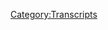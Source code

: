 {{DEFAULTSORT:
    #_TRANSCRIPT_0098:May 2-3, 2012
}}{{Transcript
    | title         = [[98: May 2-3, 2012]]
    | caption       = [https://knowledgefight.libsyn.com/knowledge-fight-may-2-3-2012 Listen to this episode on Libsyn]
    | episodeNumber = [[98: May 2-3, 2012|98]]
    | length        = 03:02:00
}}

{{MessageBox
    | header     = Warning: Bot Generated Content
    | text       = This transcript was automatically generated by transcription software and likely contains many mistakes and misattributions. Please check the audio for definitive quotes, attribution, and context.
    | image      = N3yvass4myg91.webp
    | imagewidth = 50px
    | id         = warning
}}

{{TranscriptBlock
    | name      = Unknown Speaker
    | timestamp = 00:00:00.000
    | text      = Andy in Kansas. You're on the air. Thanks for holding
}}

{{TranscriptBlock
    | name      = Unknown Speaker
    | timestamp = 00:00:03.879
    | text      = Hello Alex, I'm a person color. I'm a huge fan. I love your work. I love you. Hey everybody welcome back to knowledge fight
}}

{{TranscriptBlock
    | name      = Unknown Speaker
    | timestamp = 00:00:09.800
    | text      = I'm Dan. I'm Jordan. We were a couple dudes who like to drink novelty beverages and sit around and talk about Alex Jones
}}

{{TranscriptBlock
    | name      = Unknown Speaker
    | timestamp = 00:00:15.019
    | text      = We do talk about Alex Jones pretty much all the time too much. I think we talked about other stuff
}}

{{TranscriptBlock
    | name      = Unknown Speaker
    | timestamp = 00:00:20.199
    | text      = You know who thinks we talk about him too much, but literally everybody
}}

{{TranscriptBlock
    | name      = Unknown Speaker
    | timestamp = 00:00:22.980
    | text      = The three of us the only thing we all agree on we talked about Alex Jones way too much
}}

{{TranscriptBlock
    | name      = Unknown Speaker
    | timestamp = 00:00:31.120
    | text      = Yeah, what are you gonna?
}}

{{TranscriptBlock
    | name      = Unknown Speaker
    | timestamp = 00:00:31.940
    | text      = Do is there a twist to that is like they're cuz we can't just talk it can't just be guys who are really really knowledgeable
}}

{{TranscriptBlock
    | name      = Unknown Speaker
    | timestamp = 00:00:39.579
    | text      = Having like a really dry conversation. No like we're on Charlie Rose
}}

{{TranscriptBlock
    | name      = Unknown Speaker
    | timestamp = 00:00:44.140
    | text      = We can't do that bullshit like what are we David Brooks? No you all right you and Alex Jones know very little about
}}

{{TranscriptBlock
    | name      = Unknown Speaker
    | timestamp = 00:00:50.500
    | text      = I know a lot about both of you. Yes
}}

{{TranscriptBlock
    | name      = Unknown Speaker
    | timestamp = 00:00:54.820
    | text      = Yeah, that a new wrinkle to it. I studied up on you at the very least my scrabble habits
}}

{{TranscriptBlock
    | name      = Unknown Speaker
    | timestamp = 00:00:59.740
    | text      = Yeah, absolutely never gonna lose again
}}

{{TranscriptBlock
    | name      = Unknown Speaker
    | timestamp = 00:01:02.100
    | text      = Absolutely, so if you're listening to this. This is a happy Monday to you. This is my
}}

{{TranscriptBlock
    | name      = Unknown Speaker
    | timestamp = 00:01:07.299
    | text      = I'm not I don't have a job anymore. This is Dan's freedom day indeed. I want to talk a little bit just real quick
}}

{{TranscriptBlock
    | name      = Unknown Speaker
    | timestamp = 00:01:14.239
    | text      = It was a weird experience on having a last day at an office. That isn't like a hey. I'll go fuck yourselves right right
}}

{{TranscriptBlock
    | name      = Unknown Speaker
    | timestamp = 00:01:21.519
    | text      = All right in my in my life
}}

{{TranscriptBlock
    | name      = Unknown Speaker
    | timestamp = 00:01:23.040
    | text      = There's been a lot of like you need to get out of here kind of last days or last days where I'm like fuck this
}}

{{TranscriptBlock
    | name      = Unknown Speaker
    | timestamp = 00:01:28.239
    | text      = Shit the like it's hard to time leaving on your last day
}}

{{TranscriptBlock
    | name      = Unknown Speaker
    | timestamp = 00:01:34.239
    | text      = Like getting out like physically do I leave at 430 or no?
}}

{{TranscriptBlock
    | name      = Unknown Speaker
    | timestamp = 00:01:38.680
    | text      = I was gonna leave at 3 30 excited doctor's appointment
}}

{{TranscriptBlock
    | name      = Unknown Speaker
    | timestamp = 00:01:41.000
    | text      = I timed it perfectly very nice, but the I like I knew the bus
}}

{{TranscriptBlock
    | name      = Unknown Speaker
    | timestamp = 00:01:45.500
    | text      = Was going to come into play and so like I had to figure out all right
}}

{{TranscriptBlock
    | name      = Unknown Speaker
    | timestamp = 00:01:50.159
    | text      = I gotta go I gotta say goodbye to just about everybody
}}

{{TranscriptBlock
    | name      = Unknown Speaker
    | timestamp = 00:01:53.359
    | text      = Why but cuz a lot of people would probably feel like I was a dick if I didn't and a lot of people I liked
}}

{{TranscriptBlock
    | name      = Unknown Speaker
    | timestamp = 00:01:59.040
    | text      = A lot of people there. Okay, you're gone. You'll never see any of them again
}}

{{TranscriptBlock
    | name      = Unknown Speaker
    | timestamp = 00:02:02.319
    | text      = Now you go in with a respectful hand
}}

{{TranscriptBlock
    | name      = Unknown Speaker
    | timestamp = 00:02:05.040
    | text      = a pleasure working with
}}

{{TranscriptBlock
    | name      = Unknown Speaker
    | timestamp = 00:02:07.040
    | text      = It has not linked inning these assholes gives a fuck. I'll tell you what I'm not linked inning them
}}

{{TranscriptBlock
    | name      = Unknown Speaker
    | timestamp = 00:02:12.439
    | text      = I don't think we can turn that into a verb. No. I don't think it's gonna happen
}}

{{TranscriptBlock
    | name      = Unknown Speaker
    | timestamp = 00:02:15.280
    | text      = It was just very weird because I I went around and said like the tertiary goodbyes like people in the warehouse and service people
}}

{{TranscriptBlock
    | name      = Unknown Speaker
    | timestamp = 00:02:23.560
    | text      = And then too much work, and then I was like ah shit send a group email god damn it Dan
}}

{{TranscriptBlock
    | name      = Unknown Speaker
    | timestamp = 00:02:29.479
    | text      = I went and clicked on the bus tracker, and I'm like oh
}}

{{TranscriptBlock
    | name      = Unknown Speaker
    | timestamp = 00:02:32.000
    | text      = Oh, no, we got 20 minutes till that night. Oh, no, and it's too cold outside to just wait
}}

{{TranscriptBlock
    | name      = Unknown Speaker
    | timestamp = 00:02:38.599
    | text      = Shit, so I'm sitting in the office. Just drinking a beer cuz
}}

{{TranscriptBlock
    | name      = Unknown Speaker
    | timestamp = 00:02:43.000
    | text      = People are giving you beer. Yeah, I'm sitting there. Just having a beer and they're like you are you taking off like I will be soon
}}

{{TranscriptBlock
    | name      = Unknown Speaker
    | timestamp = 00:02:51.439
    | text      = Probably eight to ten minutes right and then like just staring off into the middle distance drinking a beer by yourself almost in dead silence
}}

{{TranscriptBlock
    | name      = Unknown Speaker
    | timestamp = 00:02:59.080
    | text      = Yeah, of course, and then what's that time is up? I'm like ooh bus is gonna be here in about eight minutes
}}

{{TranscriptBlock
    | name      = Unknown Speaker
    | timestamp = 00:03:02.919
    | text      = I get up like y'all it has been a pleasure
}}

{{TranscriptBlock
    | name      = Unknown Speaker
    | timestamp = 00:03:09.319
    | text      = Well I didn't say goodbye to people in the main office, okay
}}

{{TranscriptBlock
    | name      = Unknown Speaker
    | timestamp = 00:03:12.560
    | text      = That's what I saved until the bus was gone, but anyway, it's so every job. I've ever quit my goal has been one day
}}

{{TranscriptBlock
    | name      = Unknown Speaker
    | timestamp = 00:03:19.199
    | text      = I'm there, and then the next day people go is somebody missing, and that's it
}}

{{TranscriptBlock
    | name      = Unknown Speaker
    | timestamp = 00:03:23.439
    | text      = There's something to that, but I feel very adult about having gone through that
}}

{{TranscriptBlock
    | name      = Unknown Speaker
    | timestamp = 00:03:30.840
    | text      = Maybe it's a rite of passage and Alex Jonesy and rite of passage, okay?
}}

{{TranscriptBlock
    | name      = Unknown Speaker
    | timestamp = 00:03:34.759
    | text      = But it was you're now a young professional Dan indeed
}}

{{TranscriptBlock
    | name      = Unknown Speaker
    | timestamp = 00:03:38.319
    | text      = I'm a young professional propaganda I bestow that upon you I appreciate it something
}}

{{TranscriptBlock
    | name      = Unknown Speaker
    | timestamp = 00:03:43.639
    | text      = I'm gonna bestow upon some people there you go there you go. That's a transition
}}

{{TranscriptBlock
    | name      = Unknown Speaker
    | timestamp = 00:03:48.199
    | text      = I think you got to give a shout out to some of our new donators really excited about this we have two
}}

{{TranscriptBlock
    | name      = Unknown Speaker
    | timestamp = 00:03:56.599
    | text      = Donors who have joined on board new policy wonks both both named Jessie one with an I
}}

{{TranscriptBlock
    | name      = Unknown Speaker
    | timestamp = 00:04:03.800
    | text      = One without all right, so we're gonna do two so I assume one of them is so excited
}}

{{TranscriptBlock
    | name      = Unknown Speaker
    | timestamp = 00:04:09.539
    | text      = Mm-hmm so excited and hide it so excited and one of them so excited
}}

{{TranscriptBlock
    | name      = Unknown Speaker
    | timestamp = 00:04:14.240
    | text      = So so scared and one of them
}}

{{TranscriptBlock
    | name      = Unknown Speaker
    | timestamp = 00:04:16.720
    | text      = I their mom has got it going on yeah
}}

{{TranscriptBlock
    | name      = Unknown Speaker
    | timestamp = 00:04:20.319
    | text      = So this one Jamie's mom no
}}

{{TranscriptBlock
    | name      = Unknown Speaker
    | timestamp = 00:04:23.680
    | text      = Jesse no, maybe it is no you're thinking about Jesse's seven five three oh nine. No that one's a different song, okay?
}}

{{TranscriptBlock
    | name      = Unknown Speaker
    | timestamp = 00:04:30.199
    | text      = That's Jenny
}}

{{TranscriptBlock
    | name      = Unknown Speaker
    | timestamp = 00:04:31.959
    | text      = Lot of J. Names confuse me
}}

{{TranscriptBlock
    | name      = Unknown Speaker
    | timestamp = 00:04:34.360
    | text      = Anyway, this one is for the one. No that's Stacy's mom. What's happening?
}}

{{TranscriptBlock
    | name      = Unknown Speaker
    | timestamp = 00:04:40.279
    | text      = You know Jesus Christ I need a job yeah, I can't remember name
}}

{{TranscriptBlock
    | name      = Unknown Speaker
    | timestamp = 00:04:45.360
    | text      = Okay, yeah, so this one is for Jesse with an eye
}}

{{TranscriptBlock
    | name      = Unknown Speaker
    | timestamp = 00:04:49.439
    | text      = I'm a policy wonk. Thank you very much for joining welcome aboard Jesse with an eyes for Jesse without an eye
}}

{{TranscriptBlock
    | name      = Unknown Speaker
    | timestamp = 00:04:55.439
    | text      = I'm a policy wonk. Thank you so much for joining up welcome aboard the weird uncle from full house now
}}

{{TranscriptBlock
    | name      = Unknown Speaker
    | timestamp = 00:05:02.300
    | text      = I need to do this I
}}

{{TranscriptBlock
    | name      = Unknown Speaker
    | timestamp = 00:05:04.759
    | text      = Have realized that there are a couple people who have donated on a level that is not even specified on our patreon okay
}}

{{TranscriptBlock
    | name      = Unknown Speaker
    | timestamp = 00:05:10.759
    | text      = they are too generous, and we really appreciate it and
}}

{{TranscriptBlock
    | name      = Unknown Speaker
    | timestamp = 00:05:13.519
    | text      = I just have decided to create a new level up for them bounce it up
}}

{{TranscriptBlock
    | name      = Unknown Speaker
    | timestamp = 00:05:18.920
    | text      = There are two people who fall into this category one
}}

{{TranscriptBlock
    | name      = Unknown Speaker
    | timestamp = 00:05:22.360
    | text      = We've given a shout-out to in the past
}}

{{TranscriptBlock
    | name      = Unknown Speaker
    | timestamp = 00:05:24.079
    | text      = And I'd like to give another one to now that we have a specific label for it
}}

{{TranscriptBlock
    | name      = Unknown Speaker
    | timestamp = 00:05:27.759
    | text      = I'm excited to hear this I have not heard this Maria and John C. We thank you so much
}}

{{TranscriptBlock
    | name      = Unknown Speaker
    | timestamp = 00:05:33.639
    | text      = You're very generous, and we appreciate your help keeping the show afloat. I was thinking about it. We've got policy wonk right
}}

{{TranscriptBlock
    | name      = Unknown Speaker
    | timestamp = 00:05:39.800
    | text      = We've got foreign policy wonk. What else could there be well. We have one guy who's a protocols of Zion walk
}}

{{TranscriptBlock
    | name      = Unknown Speaker
    | timestamp = 00:05:46.199
    | text      = That is but that's just a specific title that he has for himself could be yes
}}

{{TranscriptBlock
    | name      = Unknown Speaker
    | timestamp = 00:05:51.360
    | text      = But I was figuring like what is the like supreme title that we could give somebody and I decided
}}

{{TranscriptBlock
    | name      = Unknown Speaker
    | timestamp = 00:05:57.680
    | text      = Maria and John see you two are officially globalists
}}

{{TranscriptBlock
    | name      = Unknown Speaker
    | timestamp = 00:06:02.600
    | text      = I'm a policy wonk
}}

{{TranscriptBlock
    | name      = Unknown Speaker
    | timestamp = 00:06:04.600
    | text      = Go home to your mother tell her you're brilliant someone someone sodomite sent me a bucket of
}}

{{TranscriptBlock
    | name      = Unknown Speaker
    | timestamp = 00:06:14.639
    | text      = You went for it on that I did I think that was a murderers row of all of our out of context drops
}}

{{TranscriptBlock
    | name      = Unknown Speaker
    | timestamp = 00:06:19.839
    | text      = It is I was trying to come up with something very special
}}

{{TranscriptBlock
    | name      = Unknown Speaker
    | timestamp = 00:06:22.759
    | text      = So there you go
}}

{{TranscriptBlock
    | name      = Unknown Speaker
    | timestamp = 00:06:25.560
    | text      = We do appreciate it so much, and if you'd like to become a policy wonk or a foreign policy wonk or a globalist
}}

{{TranscriptBlock
    | name      = Unknown Speaker
    | timestamp = 00:06:31.600
    | text      = You can do so by going to our website knowledgefight.com clicking support the show
}}

{{TranscriptBlock
    | name      = Unknown Speaker
    | timestamp = 00:06:35.879
    | text      = It is increasingly important as I now do not have a job, and I just realized today
}}

{{TranscriptBlock
    | name      = Unknown Speaker
    | timestamp = 00:06:39.959
    | text      = We are 65% of the way towards you and I having to do a drunk commentary on the Obama deception
}}

{{TranscriptBlock
    | name      = Unknown Speaker
    | timestamp = 00:06:46.420
    | text      = Oh, so if people want to work with that. I think that's a real goal
}}

{{TranscriptBlock
    | name      = Unknown Speaker
    | timestamp = 00:06:50.939
    | text      = Yeah, so you know just chip in a little bit see if we can do our drunk commentary
}}

{{TranscriptBlock
    | name      = Unknown Speaker
    | timestamp = 00:06:55.019
    | text      = We could also sell that to riff tracks and see if they would host that on their website
}}

{{TranscriptBlock
    | name      = Unknown Speaker
    | timestamp = 00:06:59.500
    | text      = Let's get Mike Nelson to come over. Oh, that'd be so good get wasted and watch
}}

{{TranscriptBlock
    | name      = Unknown Speaker
    | timestamp = 00:07:04.079
    | text      = Prison planet state I don't remember the oh, yeah, I wouldn't worry about it so Jordan. Yeah
}}

{{TranscriptBlock
    | name      = Unknown Speaker
    | timestamp = 00:07:10.240
    | text      = Speaking of policy walks today. We are fulfilling a special request of one of our very special policy wonks
}}

{{TranscriptBlock
    | name      = Unknown Speaker
    | timestamp = 00:07:17.560
    | text      = Alan out there he has insisted that we
}}

{{TranscriptBlock
    | name      = Unknown Speaker
    | timestamp = 00:07:22.399
    | text      = Get I don't know if Alan's his real name. That's just on Twitter anyway be that isn't may
}}

{{TranscriptBlock
    | name      = Unknown Speaker
    | timestamp = 00:07:27.459
    | text      = I don't really give a shit. I think Alan thick would probably hide behind. It's Robin thick
}}

{{TranscriptBlock
    | name      = Unknown Speaker
    | timestamp = 00:07:31.779
    | text      = It's riding under the name Adam Alan. I don't know names there. We go. I don't know struggling today
}}

{{TranscriptBlock
    | name      = Unknown Speaker
    | timestamp = 00:07:37.620
    | text      = I won't be here in a minute. No of course when you have your research in hand
}}

{{TranscriptBlock
    | name      = Unknown Speaker
    | timestamp = 00:07:41.259
    | text      = You're fine. You know what the problem is I started drew. We got to get you a script
}}

{{TranscriptBlock
    | name      = Unknown Speaker
    | timestamp = 00:07:44.279
    | text      = I started drinking coffee again today. That's the problem. Oh now. You're all jumbled up. Yeah. Yeah, I think
}}

{{TranscriptBlock
    | name      = Unknown Speaker
    | timestamp = 00:07:49.959
    | text      = Started drinking coffee again. Yeah, there was a time where you didn't drink coffee well
}}

{{TranscriptBlock
    | name      = Unknown Speaker
    | timestamp = 00:07:54.339
    | text      = I worked at a coffee distribution center. I drink a pot of coffee every day. I
}}

{{TranscriptBlock
    | name      = Unknown Speaker
    | timestamp = 00:07:59.439
    | text      = Regret to say that I was on a long
}}

{{TranscriptBlock
    | name      = Unknown Speaker
    | timestamp = 00:08:02.620
    | text      = Energy drink kick that's too long. Yeah, that's too much now that I'm you know. I'm 33 years old
}}

{{TranscriptBlock
    | name      = Unknown Speaker
    | timestamp = 00:08:07.519
    | text      = I got to not be drinking all that shit
}}

{{TranscriptBlock
    | name      = Unknown Speaker
    | timestamp = 00:08:10.120
    | text      = Anyway come back to black coffee Alan
}}

{{TranscriptBlock
    | name      = Unknown Speaker
    | timestamp = 00:08:14.839
    | text      = Alan has
}}

{{TranscriptBlock
    | name      = Unknown Speaker
    | timestamp = 00:08:16.639
    | text      = Demanded that we go back in time. Yes. Take a little trip nice little time travel episode indeed
}}

{{TranscriptBlock
    | name      = Unknown Speaker
    | timestamp = 00:08:22.680
    | text      = He has requested that we go to May 2nd and 3rd of
}}

{{TranscriptBlock
    | name      = Unknown Speaker
    | timestamp = 00:08:27.959
    | text      = 2012 did he also request we do the longest preamble we've ever done. I think we've done longer
}}

{{TranscriptBlock
    | name      = Unknown Speaker
    | timestamp = 00:08:33.240
    | text      = That's possible. This has only been eight minutes quite frankly
}}

{{TranscriptBlock
    | name      = Unknown Speaker
    | timestamp = 00:08:36.919
    | text      = Fair so I'm sure we've gotten up to the 25-minute mark at one point undoubtedly there is
}}

{{TranscriptBlock
    | name      = Unknown Speaker
    | timestamp = 00:08:44.120
    | text      = the reason that I understand that he suggested this as a time to go back to is that
}}

{{TranscriptBlock
    | name      = Unknown Speaker
    | timestamp = 00:08:50.220
    | text      = It was we wanted to see what the spin would be of the
}}

{{TranscriptBlock
    | name      = Unknown Speaker
    | timestamp = 00:08:56.179
    | text      = Osama bin Laden killing mm-hmm and burial at sea yes, so that was the that we can't be unequivocally happy
}}

{{TranscriptBlock
    | name      = Unknown Speaker
    | timestamp = 00:09:04.259
    | text      = He can't just be like this is the only good thing Obama's ever done
}}

{{TranscriptBlock
    | name      = Unknown Speaker
    | timestamp = 00:09:07.460
    | text      = He has to make up a different reason for why it happened right or say it didn't happen at all
}}

{{TranscriptBlock
    | name      = Unknown Speaker
    | timestamp = 00:09:12.899
    | text      = But that happened in 2011
}}

{{TranscriptBlock
    | name      = Unknown Speaker
    | timestamp = 00:09:14.899
    | text      = So this is actually the anniversary of Osama bin Laden being killed, okay?
}}

{{TranscriptBlock
    | name      = Unknown Speaker
    | timestamp = 00:09:20.539
    | text      = So this is one year later, and so I assume he's going to have the same narrative that he did a year prior
}}

{{TranscriptBlock
    | name      = Unknown Speaker
    | timestamp = 00:09:27.460
    | text      = Just to be sure I went back and listened to I knew you would the 2011 episode on March 3rd
}}

{{TranscriptBlock
    | name      = Unknown Speaker
    | timestamp = 00:09:33.980
    | text      = Or a May 3rd excuse me, and it's not worth going over really right. It's not that interesting
}}

{{TranscriptBlock
    | name      = Unknown Speaker
    | timestamp = 00:09:40.059
    | text      = but
}}

{{TranscriptBlock
    | name      = Unknown Speaker
    | timestamp = 00:09:41.340
    | text      = Incidentally the 2nd and the 3rd of May in 2012 gives us an amazing glimpse
}}

{{TranscriptBlock
    | name      = Unknown Speaker
    | timestamp = 00:09:47.700
    | text      = Into what kind of propaganda Alex Jones was putting out back in 2012 right before all the whole Trump
}}

{{TranscriptBlock
    | name      = Unknown Speaker
    | timestamp = 00:09:55.500
    | text      = Situation happened at all and even before like cuz even in 2015 in our investigation. We found like a pretty particular
}}

{{TranscriptBlock
    | name      = Unknown Speaker
    | timestamp = 00:10:03.379
    | text      = Style of thing right that he's going on there's still demons. There's still all this shit that wasn't really
}}

{{TranscriptBlock
    | name      = Unknown Speaker
    | timestamp = 00:10:09.700
    | text      = All that active in 2012 hmm, so it's fun to go back
}}

{{TranscriptBlock
    | name      = Unknown Speaker
    | timestamp = 00:10:14.279
    | text      = And this is back when he just hated the president because he was black basically yeah, but he also hated Bush
}}

{{TranscriptBlock
    | name      = Unknown Speaker
    | timestamp = 00:10:19.179
    | text      = Let's not let's be fair. We're right, but not because he was black no
}}

{{TranscriptBlock
    | name      = Unknown Speaker
    | timestamp = 00:10:22.899
    | text      = Not black enough
}}

{{TranscriptBlock
    | name      = Unknown Speaker
    | timestamp = 00:10:25.299
    | text      = So let's start we're gonna start on May 2nd
}}

{{TranscriptBlock
    | name      = Unknown Speaker
    | timestamp = 00:10:28.100
    | text      = And we'll get to May 3rd a little bit after that the narratives on the two shows are completely different in amazing ways
}}

{{TranscriptBlock
    | name      = Unknown Speaker
    | timestamp = 00:10:33.779
    | text      = Okay, and this is how Alex starts out the show on May 2nd 2012 the second day of May
}}

{{TranscriptBlock
    | name      = Unknown Speaker
    | timestamp = 00:10:41.940
    | text      = 2012
}}

{{TranscriptBlock
    | name      = Unknown Speaker
    | timestamp = 00:10:43.139
    | text      = Transmission I'm Alex Jones your host
}}

{{TranscriptBlock
    | name      = Unknown Speaker
    | timestamp = 00:10:46.259
    | text      = We're gonna have dr. Steve pochenik joining us in the second hour, and we're gonna open the phones up for most of that hour
}}

{{TranscriptBlock
    | name      = Unknown Speaker
    | timestamp = 00:10:52.419
    | text      = I'm I'm really trying to get to more of your calls because they're always so informative
}}

{{TranscriptBlock
    | name      = Unknown Speaker
    | timestamp = 00:10:56.539
    | text      = And by that he means I take them as sources
}}

{{TranscriptBlock
    | name      = Unknown Speaker
    | timestamp = 00:10:59.019
    | text      = Yeah, also spoiler alert Steve pochenik does not show up and the reason is fucking hilarious all right
}}

{{TranscriptBlock
    | name      = Unknown Speaker
    | timestamp = 00:11:05.500
    | text      = But I'm gonna open the phones up for us
}}

{{TranscriptBlock
    | name      = Unknown Speaker
    | timestamp = 00:11:08.700
    | text      = military in the second hour
}}

{{TranscriptBlock
    | name      = Unknown Speaker
    | timestamp = 00:11:12.059
    | text      = Specifically Afghan vets because I can't tell you how many emails come in I'm gonna be honest with you
}}

{{TranscriptBlock
    | name      = Unknown Speaker
    | timestamp = 00:11:18.320
    | text      = I don't have an email right they set me up emails somehow it gets out
}}

{{TranscriptBlock
    | name      = Unknown Speaker
    | timestamp = 00:11:22.659
    | text      = I end up spending all my time trying to read my email. I don't know how other big websites do it
}}

{{TranscriptBlock
    | name      = Unknown Speaker
    | timestamp = 00:11:27.840
    | text      = How does the drudge report that probably gets you know five times the traffic we get how does how do they do it?
}}

{{TranscriptBlock
    | name      = Unknown Speaker
    | timestamp = 00:11:35.159
    | text      = How does the daily caller? How does world that daily? How do they do it?
}}

{{TranscriptBlock
    | name      = Unknown Speaker
    | timestamp = 00:11:38.759
    | text      = So I just use text messages on my phone, and I use
}}

{{TranscriptBlock
    | name      = Unknown Speaker
    | timestamp = 00:11:45.559
    | text      = IMs to the crew and they've all got emails so what happens is they bring me in big piles of interesting emails
}}

{{TranscriptBlock
    | name      = Unknown Speaker
    | timestamp = 00:11:51.000
    | text      = So you sound like a weird old man in the woods. I don't know how to use
}}

{{TranscriptBlock
    | name      = Unknown Speaker
    | timestamp = 00:11:55.639
    | text      = E-mail and I know he has an email of course, but I think he's had one for a really long time
}}

{{TranscriptBlock
    | name      = Unknown Speaker
    | timestamp = 00:12:01.480
    | text      = I think I think he's what he's really expressing is. I don't know how I don't really I don't I can't snow
}}

{{TranscriptBlock
    | name      = Unknown Speaker
    | timestamp = 00:12:06.519
    | text      = I know exactly um
}}

{{TranscriptBlock
    | name      = Unknown Speaker
    | timestamp = 00:12:08.720
    | text      = But this is an uninspired beginning to an episode. Yeah, it's not great. This is hey
}}

{{TranscriptBlock
    | name      = Unknown Speaker
    | timestamp = 00:12:14.320
    | text      = I want to talk to army veterans from Afghanistan that'll reinforce my narrative, but at the same time
}}

{{TranscriptBlock
    | name      = Unknown Speaker
    | timestamp = 00:12:20.120
    | text      = I'm just gonna tiptoe into this episode. I'm not I'm not really feeling it
}}

{{TranscriptBlock
    | name      = Unknown Speaker
    | timestamp = 00:12:24.200
    | text      = Yeah, we'll see how this changes over the course of he's got a very lethargic attitude at this point a little bit very unanimated
}}

{{TranscriptBlock
    | name      = Unknown Speaker
    | timestamp = 00:12:30.759
    | text      = This is not the Alex. We're used to here's what happens immediately after that last clip
}}

{{TranscriptBlock
    | name      = Unknown Speaker
    | timestamp = 00:12:36.639
    | text      = I'm digressing. It's one reason the show is good one reason. It's bad
}}

{{TranscriptBlock
    | name      = Unknown Speaker
    | timestamp = 00:12:40.480
    | text      = I started thinking about troops sending me emails, and then it turns into a whole discussion
}}

{{TranscriptBlock
    | name      = Unknown Speaker
    | timestamp = 00:12:46.000
    | text      = I was having this morning about the nightmare of email, but
}}

{{TranscriptBlock
    | name      = Unknown Speaker
    | timestamp = 00:12:48.200
    | text      = Hundreds of emails have come in that night. It's a money because we weren't even talking about troops in Afghanistan
}}

{{TranscriptBlock
    | name      = Unknown Speaker
    | timestamp = 00:12:55.360
    | text      = saying none of them by the bin Laden killing I
}}

{{TranscriptBlock
    | name      = Unknown Speaker
    | timestamp = 00:12:59.200
    | text      = Told you I've talked to a Navy SEAL who has a friend who's in SEAL Team 6 they believe their
}}

{{TranscriptBlock
    | name      = Unknown Speaker
    | timestamp = 00:13:04.159
    | text      = Helicopter was blown up both of them
}}

{{TranscriptBlock
    | name      = Unknown Speaker
    | timestamp = 00:13:06.840
    | text      = the one at the site of the staged Easter Bunny killing I mean bin Laden killing and
}}

{{TranscriptBlock
    | name      = Unknown Speaker
    | timestamp = 00:13:11.919
    | text      = And it's love to say Easter Bunny. I don't know why people have like Tourette syndrome and stuff
}}

{{TranscriptBlock
    | name      = Unknown Speaker
    | timestamp = 00:13:18.000
    | text      = I guess I have Easter Bunny syndrome, but anyways continuing here
}}

{{TranscriptBlock
    | name      = Unknown Speaker
    | timestamp = 00:13:23.559
    | text      = Just ridiculous all this new order bull is just the total mythology is my point
}}

{{TranscriptBlock
    | name      = Unknown Speaker
    | timestamp = 00:13:29.039
    | text      = And nothing's more ridiculous than the Easter Bunny
}}

{{TranscriptBlock
    | name      = Unknown Speaker
    | timestamp = 00:13:32.120
    | text      = But you ever had family gets mad at you cuz you won't lie to your kids about Easter bunnies and Santa Claus and tooth fairies
}}

{{TranscriptBlock
    | name      = Unknown Speaker
    | timestamp = 00:13:38.820
    | text      = To a sad issue. I guess you're a conspiracy theorist if you don't believe in Santa Claus
}}

{{TranscriptBlock
    | name      = Unknown Speaker
    | timestamp = 00:13:45.460
    | text      = No, but I'm digressing now completely off the reservation
}}

{{TranscriptBlock
    | name      = Unknown Speaker
    | timestamp = 00:13:48.700
    | text      = So he you are completely off the reservation
}}

{{TranscriptBlock
    | name      = Unknown Speaker
    | timestamp = 00:13:51.720
    | text      = I agree he laid a weird discussion of the the ranking of
}}

{{TranscriptBlock
    | name      = Unknown Speaker
    | timestamp = 00:13:57.299
    | text      = Disbelievability regarding fantasy creatures mmm. Love it. He later is like I'm in a comedy mood
}}

{{TranscriptBlock
    | name      = Unknown Speaker
    | timestamp = 00:14:02.279
    | text      = That's why I'm talking about the Easter Bunny so much sounds right. Yeah, sounds right
}}

{{TranscriptBlock
    | name      = Unknown Speaker
    | timestamp = 00:14:05.379
    | text      = It's just like where you like he has no foothold here. He's just he's sort of meandering like you said
}}

{{TranscriptBlock
    | name      = Unknown Speaker
    | timestamp = 00:14:11.940
    | text      = He's off the reservation. He's rambling. Yeah, it's look at this. This is where his ramble goes after that see
}}

{{TranscriptBlock
    | name      = Unknown Speaker
    | timestamp = 00:14:17.360
    | text      = I'm so busy. I was put in touch with former and current Navy SEALs that wanted to expose a bunch of info
}}

{{TranscriptBlock
    | name      = Unknown Speaker
    | timestamp = 00:14:23.659
    | text      = by former head of the Screen Actors Guild
}}

{{TranscriptBlock
    | name      = Unknown Speaker
    | timestamp = 00:14:26.539
    | text      = You're pretty
}}

{{TranscriptBlock
    | name      = Unknown Speaker
    | timestamp = 00:14:29.019
    | text      = And I never even called the guy's number
}}

{{TranscriptBlock
    | name      = Unknown Speaker
    | timestamp = 00:14:32.700
    | text      = That's my problem. I I
}}

{{TranscriptBlock
    | name      = Unknown Speaker
    | timestamp = 00:14:34.700
    | text      = I'm just going in too many directions
}}

{{TranscriptBlock
    | name      = Unknown Speaker
    | timestamp = 00:14:36.820
    | text      = It's I just remembered that ball I dropped and now it's gotten to the point of all I think about is all the balls
}}

{{TranscriptBlock
    | name      = Unknown Speaker
    | timestamp = 00:14:42.659
    | text      = I'm dropping
}}

{{TranscriptBlock
    | name      = Unknown Speaker
    | timestamp = 00:14:44.500
    | text      = And I've never really been like that
}}

{{TranscriptBlock
    | name      = Unknown Speaker
    | timestamp = 00:14:46.340
    | text      = It's just that now
}}

{{TranscriptBlock
    | name      = Unknown Speaker
    | timestamp = 00:14:47.860
    | text      = Your son was around teenage all the informations coming in and it's like I'm Robbie the robot with smoke coming out of my ears
}}

{{TranscriptBlock
    | name      = Unknown Speaker
    | timestamp = 00:14:53.799
    | text      = And I know that's how you are as well with your children and work and taxes
}}

{{TranscriptBlock
    | name      = Unknown Speaker
    | timestamp = 00:14:58.500
    | text      = I think that with your children and work and tax easy. He's guilty. He's going into Jackie Mason territory
}}

{{TranscriptBlock
    | name      = Unknown Speaker
    | timestamp = 00:15:04.740
    | text      = Totally and I think there's a pretty substantial difference between your kids and work and taxes and fighting the globalists
}}

{{TranscriptBlock
    | name      = Unknown Speaker
    | timestamp = 00:15:12.220
    | text      = Is there yes at the end of the day? It's just another thing
}}

{{TranscriptBlock
    | name      = Unknown Speaker
    | timestamp = 00:15:15.779
    | text      = You got to do it kind of is just an item on the checklist frankly
}}

{{TranscriptBlock
    | name      = Unknown Speaker
    | timestamp = 00:15:18.919
    | text      = You know, you're you're like I got to take the garbage out but in a way that fights the globalists
}}

{{TranscriptBlock
    | name      = Unknown Speaker
    | timestamp = 00:15:23.220
    | text      = I got to raise my kids but in a way that fights the globalist
}}

{{TranscriptBlock
    | name      = Unknown Speaker
    | timestamp = 00:15:26.059
    | text      = I was doing I'm gonna watch the new season of Stranger Things
}}

{{TranscriptBlock
    | name      = Unknown Speaker
    | timestamp = 00:15:29.220
    | text      = In a way that fights the globalist. Yeah, I just I was too busy taking out the trash and paying my taxes
}}

{{TranscriptBlock
    | name      = Unknown Speaker
    | timestamp = 00:15:34.500
    | text      = I forgot to call back a very legitimate whistleblower
}}

{{TranscriptBlock
    | name      = Unknown Speaker
    | timestamp = 00:15:37.539
    | text      = Yeah, I know right if your main mission you have no you have no due diligence at all
}}

{{TranscriptBlock
    | name      = Unknown Speaker
    | timestamp = 00:15:44.139
    | text      = You're just like I just let that one go you could still call it. Let's imagine a scenario where Kurt Nimmo
}}

{{TranscriptBlock
    | name      = Unknown Speaker
    | timestamp = 00:15:50.320
    | text      = He's the one of the guys who's left info wars and says Alex Jones is a huge fraud, right?
}}

{{TranscriptBlock
    | name      = Unknown Speaker
    | timestamp = 00:15:54.539
    | text      = He's put that out on Twitter before if there's a huge fraud if Kurt Nimmo were to get in touch with me
}}

{{TranscriptBlock
    | name      = Unknown Speaker
    | timestamp = 00:15:59.220
    | text      = I would drop literally everything I was doing. I'd be like, hey Kurt, what's going on, right?
}}

{{TranscriptBlock
    | name      = Unknown Speaker
    | timestamp = 00:16:03.779
    | text      = That's what I would do. We talked to Larry Nichols for fuck's sake and that was pointless. Yeah
}}

{{TranscriptBlock
    | name      = Unknown Speaker
    | timestamp = 00:16:09.779
    | text      = A complete fucking lunatic. Yeah, so Alex is just meandering his way like I keep pointing that out
}}

{{TranscriptBlock
    | name      = Unknown Speaker
    | timestamp = 00:16:15.919
    | text      = But it's because for the this is the first like 15 minutes of the show the first 10 minutes. There's nothing
}}

{{TranscriptBlock
    | name      = Unknown Speaker
    | timestamp = 00:16:21.379
    | text      = There's nothing to there's no traction other than him saying that no one believes the Osama bin Laden killing story or the Easter Bunny story
}}

{{TranscriptBlock
    | name      = Unknown Speaker
    | timestamp = 00:16:29.100
    | text      = No one believes that no little kids because they're dumb and let me tell you something. Nobody believes in a start a anymore either
}}

{{TranscriptBlock
    | name      = Unknown Speaker
    | timestamp = 00:16:34.659
    | text      = What is that? And that's a sad thing. What's that? Uh, well, that's the reason we have Easter Oh Easter a start a
}}

{{TranscriptBlock
    | name      = Unknown Speaker
    | timestamp = 00:16:41.740
    | text      = She was a goddess. Okay in ancient. What is it Greek?
}}

{{TranscriptBlock
    | name      = Unknown Speaker
    | timestamp = 00:16:46.220
    | text      = Roman times. It's not one of the Greek ones. I know goddess of spring. Oh, no, that's Demeter and
}}

{{TranscriptBlock
    | name      = Unknown Speaker
    | timestamp = 00:16:52.860
    | text      = Persephone. All right, maybe in Greek maybe in Greek. Yeah, let's not go down the mythology path
}}

{{TranscriptBlock
    | name      = Unknown Speaker
    | timestamp = 00:16:58.120
    | text      = I think we're engaging with what Alex is saying right now. I think isn't that our job?
}}

{{TranscriptBlock
    | name      = Unknown Speaker
    | timestamp = 00:17:02.700
    | text      = yeah, I guess so, but let's engage with something that he says that we can actually look into and
}}

{{TranscriptBlock
    | name      = Unknown Speaker
    | timestamp = 00:17:07.900
    | text      = Prove that he's lying about Persian might be anyway, here's the next clip. We are going to have open phones for the military
}}

{{TranscriptBlock
    | name      = Unknown Speaker
    | timestamp = 00:17:14.980
    | text      = military
}}

{{TranscriptBlock
    | name      = Unknown Speaker
    | timestamp = 00:17:16.140
    | text      = Namely Afghanistan veterans
}}

{{TranscriptBlock
    | name      = Unknown Speaker
    | timestamp = 00:17:19.180
    | text      = When Steve puchenik is on the broadcast, dr. Puchenik psychiatrist sort of a lot government overthrower
}}

{{TranscriptBlock
    | name      = Unknown Speaker
    | timestamp = 00:17:27.420
    | text      = Assassin and of course co-author of many Tom Clancy books
}}

{{TranscriptBlock
    | name      = Unknown Speaker
    | timestamp = 00:17:31.859
    | text      = He has talked about here on the air the fact that bin Laden was dead back in 2002
}}

{{TranscriptBlock
    | name      = Unknown Speaker
    | timestamp = 00:17:38.579
    | text      = And of course the CIA and the meeting with him at the American Hospital in Dubai
}}

{{TranscriptBlock
    | name      = Unknown Speaker
    | timestamp = 00:17:45.339
    | text      = All of that came out on CBS News after
}}

{{TranscriptBlock
    | name      = Unknown Speaker
    | timestamp = 00:17:48.380
    | text      = dr.
}}

{{TranscriptBlock
    | name      = Unknown Speaker
    | timestamp = 00:17:49.660
    | text      = Puchenik had talked about it
}}

{{TranscriptBlock
    | name      = Unknown Speaker
    | timestamp = 00:17:51.539
    | text      = Then Walter Cronkite came out and said they had him on ice and we're gonna roll him out and so did Madeleine Albright former
}}

{{TranscriptBlock
    | name      = Unknown Speaker
    | timestamp = 00:17:57.619
    | text      = Secretary of State so very credible
}}

{{TranscriptBlock
    | name      = Unknown Speaker
    | timestamp = 00:18:00.980
    | text      = I'm gonna go out on a limb and I'm gonna say he is at the very least willfully
}}

{{TranscriptBlock
    | name      = Unknown Speaker
    | timestamp = 00:18:06.119
    | text      = Misinterpreting quotes quite quite a bit. Yeah quite a bit
}}

{{TranscriptBlock
    | name      = Unknown Speaker
    | timestamp = 00:18:10.319
    | text      = So I did some looking into Walter Cronkite statements that he's made and I can actually I think I can play this just straight from
}}

{{TranscriptBlock
    | name      = Unknown Speaker
    | timestamp = 00:18:17.720
    | text      = My computer. So, let's see. Here is Walter Cronkite in an interview in 2002
}}

{{TranscriptBlock
    | name      = Unknown Speaker
    | timestamp = 00:18:23.039
    | text      = About bin Laden and something that he thinks is a problem press freedoms. Tell us your thoughts on this
}}

{{TranscriptBlock
    | name      = Unknown Speaker
    | timestamp = 00:18:29.720
    | text      = momentous issue at this I wouldn't have thought that there was going to be a
}}

{{TranscriptBlock
    | name      = Unknown Speaker
    | timestamp = 00:18:33.279
    | text      = a
}}

{{TranscriptBlock
    | name      = Unknown Speaker
    | timestamp = 00:18:35.119
    | text      = See change in how we practice journalism
}}

{{TranscriptBlock
    | name      = Unknown Speaker
    | timestamp = 00:18:39.480
    | text      = until I read a couple of days ago that the
}}

{{TranscriptBlock
    | name      = Unknown Speaker
    | timestamp = 00:18:43.799
    | text      = traditional networks
}}

{{TranscriptBlock
    | name      = Unknown Speaker
    | timestamp = 00:18:45.559
    | text      = had agreed
}}

{{TranscriptBlock
    | name      = Unknown Speaker
    | timestamp = 00:18:47.680
    | text      = and indeed the cable net news networks had agreed with a request by
}}

{{TranscriptBlock
    | name      = Unknown Speaker
    | timestamp = 00:18:53.400
    | text      = The government that it not carry
}}

{{TranscriptBlock
    | name      = Unknown Speaker
    | timestamp = 00:18:55.720
    | text      = Bin Laden's propaganda broadcasts in this country
}}

{{TranscriptBlock
    | name      = Unknown Speaker
    | timestamp = 00:19:01.720
    | text      = so that is something that he takes issue with and he goes on to discuss how all the other countries like Al Jazeera and
}}

{{TranscriptBlock
    | name      = Unknown Speaker
    | timestamp = 00:19:09.720
    | text      = BBC and other you know
}}

{{TranscriptBlock
    | name      = Unknown Speaker
    | timestamp = 00:19:11.160
    | text      = all these other news outlets and foreign countries do play them and he thinks it's sort of irresponsible and
}}

{{TranscriptBlock
    | name      = Unknown Speaker
    | timestamp = 00:19:17.839
    | text      = It's a bad sign for the press when the government is telling them not to air these things and they just roll over like they acquiesce
}}

{{TranscriptBlock
    | name      = Unknown Speaker
    | timestamp = 00:19:24.200
    | text      = Yeah, so that's one thing. It's no
}}

{{TranscriptBlock
    | name      = Unknown Speaker
    | timestamp = 00:19:26.839
    | text      = It's it's not really too much of a surprise now to see so many different screaming shows
}}

{{TranscriptBlock
    | name      = Unknown Speaker
    | timestamp = 00:19:32.440
    | text      = because while that was reasonable intelligent and
}}

{{TranscriptBlock
    | name      = Unknown Speaker
    | timestamp = 00:19:37.200
    | text      = Informative also boring super boring very measured speech. Wow. Is that boring? Right, right and you know
}}

{{TranscriptBlock
    | name      = Unknown Speaker
    | timestamp = 00:19:45.200
    | text      = Understandable. So then it clearly in 2002 he believes have been Laden still alive
}}

{{TranscriptBlock
    | name      = Unknown Speaker
    | timestamp = 00:19:49.920
    | text      = Yes, based on the what he says in that interview right then in 2004 or there abouts
}}

{{TranscriptBlock
    | name      = Unknown Speaker
    | timestamp = 00:19:56.079
    | text      = I had to be in 2004 because it has to do with the events of the election
}}

{{TranscriptBlock
    | name      = Unknown Speaker
    | timestamp = 00:20:00.880
    | text      = And he had an interview with Larry King and he said he believed that you know
}}

{{TranscriptBlock
    | name      = Unknown Speaker
    | timestamp = 00:20:05.119
    | text      = He clearly is believing that bin Laden still alive and he says
}}

{{TranscriptBlock
    | name      = Unknown Speaker
    | timestamp = 00:20:09.000
    | text      = That he believes that Karl Rove may have set up the bin Laden tape that came out in 2004
}}

{{TranscriptBlock
    | name      = Unknown Speaker
    | timestamp = 00:20:15.680
    | text      = he says this as it relates to it being advantageous to the
}}

{{TranscriptBlock
    | name      = Unknown Speaker
    | timestamp = 00:20:22.640
    | text      = Trump the oh, I'm Nancy Pelosi now. Yeah, there it is to the Bush campaign that
}}

{{TranscriptBlock
    | name      = Unknown Speaker
    | timestamp = 00:20:28.680
    | text      = They bring out this terrorist message right that Osama is still around
}}

{{TranscriptBlock
    | name      = Unknown Speaker
    | timestamp = 00:20:32.200
    | text      = He's not saying that Karl Rove worked with bin Laden
}}

{{TranscriptBlock
    | name      = Unknown Speaker
    | timestamp = 00:20:35.059
    | text      = Although Alex might try and present that as what Cronkite is saying also with Karl Rove
}}

{{TranscriptBlock
    | name      = Unknown Speaker
    | timestamp = 00:20:39.880
    | text      = Nothing's off the table. Anything is in play. Yeah, but he's he's saying that it's I
}}

{{TranscriptBlock
    | name      = Unknown Speaker
    | timestamp = 00:20:46.119
    | text      = mean if you take the context of that last clip the 2002 interview into
}}

{{TranscriptBlock
    | name      = Unknown Speaker
    | timestamp = 00:20:51.200
    | text      = Consideration with what he says in that Larry King interview they combine to be like why are they putting out this tape now?
}}

{{TranscriptBlock
    | name      = Unknown Speaker
    | timestamp = 00:20:57.640
    | text      = when before
}}

{{TranscriptBlock
    | name      = Unknown Speaker
    | timestamp = 00:20:59.240
    | text      = They had a restriction on playing bin Laden's tapes, right?
}}

{{TranscriptBlock
    | name      = Unknown Speaker
    | timestamp = 00:21:02.519
    | text      = And obviously that's a really good point has nothing to do with bin Laden faking being dead or anything like that
}}

{{TranscriptBlock
    | name      = Unknown Speaker
    | timestamp = 00:21:08.119
    | text      = So Walter Cronkite one does not match up. It doesn't check out necessarily. So Madeline Albright that whole bag
}}

{{TranscriptBlock
    | name      = Unknown Speaker
    | timestamp = 00:21:18.599
    | text      = Very classy discourse
}}

{{TranscriptBlock
    | name      = Unknown Speaker
    | timestamp = 00:21:21.880
    | text      = She
}}

{{TranscriptBlock
    | name      = Unknown Speaker
    | timestamp = 00:21:22.880
    | text      = Hey, I'm no Walter Cronkite. I've never I've never aspired to be either
}}

{{TranscriptBlock
    | name      = Unknown Speaker
    | timestamp = 00:21:26.960
    | text      = So it's a Madeline Albright was quoted as saying do you suppose that the Bush?
}}

{{TranscriptBlock
    | name      = Unknown Speaker
    | timestamp = 00:21:30.599
    | text      = Administration has Osama bin Laden hidden away somewhere and will bring him out before the election
}}

{{TranscriptBlock
    | name      = Unknown Speaker
    | timestamp = 00:21:34.799
    | text      = And this is a quote from Fox News analyst and roll call executive editor Mort Kondracke
}}

{{TranscriptBlock
    | name      = Unknown Speaker
    | timestamp = 00:21:40.039
    | text      = And he goes on to say she was not smiling
}}

{{TranscriptBlock
    | name      = Unknown Speaker
    | timestamp = 00:21:43.319
    | text      = She's insisted that she was speaking tongue-in-cheek. The quote that she had is to my amazement. Mr. Kondracke
}}

{{TranscriptBlock
    | name      = Unknown Speaker
    | timestamp = 00:21:49.480
    | text      = Immediately went on the air to repeat the comment which was made to a person
}}

{{TranscriptBlock
    | name      = Unknown Speaker
    | timestamp = 00:21:53.079
    | text      = I thought was a friend and smart enough to know the difference between a serious statement and one that was not
}}

{{TranscriptBlock
    | name      = Unknown Speaker
    | timestamp = 00:21:59.079
    | text      = And look here's the deal
}}

{{TranscriptBlock
    | name      = Unknown Speaker
    | timestamp = 00:22:00.400
    | text      = We've seen in the past that Madeline Albright is not that great at making off-the-cuff statements
}}

{{TranscriptBlock
    | name      = Unknown Speaker
    | timestamp = 00:22:04.880
    | text      = She is like most sociopaths devoid of a sense of humor, right?
}}

{{TranscriptBlock
    | name      = Unknown Speaker
    | timestamp = 00:22:09.319
    | text      = She's made number one even stuff that we've discussed here on the show that Alex
}}

{{TranscriptBlock
    | name      = Unknown Speaker
    | timestamp = 00:22:13.640
    | text      = Misrepresents and you know, she's gone on record and apologized for this clearly a joke that didn't land or Mort Kondracke
}}

{{TranscriptBlock
    | name      = Unknown Speaker
    | timestamp = 00:22:20.480
    | text      = Is just sort of an opportunist. Yeah. Well, he works for Fox News, right?
}}

{{TranscriptBlock
    | name      = Unknown Speaker
    | timestamp = 00:22:24.720
    | text      = So I looked into his past a little bit. How did it go? He defended waterboarding pretty vociferously during the Bush era hero
}}

{{TranscriptBlock
    | name      = Unknown Speaker
    | timestamp = 00:22:31.559
    | text      = He said in 2006 you would figure the terrorists will plan more upsurges and violence in Iraq to help Bush's adversaries
}}

{{TranscriptBlock
    | name      = Unknown Speaker
    | timestamp = 00:22:39.119
    | text      = I wrote so he's he's went on Fox News and was saying that like
}}

{{TranscriptBlock
    | name      = Unknown Speaker
    | timestamp = 00:22:44.839
    | text      = Obviously terrorists are gonna try and help the Democrats course linking Democrats and terrorists
}}

{{TranscriptBlock
    | name      = Unknown Speaker
    | timestamp = 00:22:50.440
    | text      = He has a pattern of uncritically airing conservative propaganda pieces as news on his Fox shows
}}

{{TranscriptBlock
    | name      = Unknown Speaker
    | timestamp = 00:22:55.480
    | text      = He's had a couple shows on Fox hero one for from the center of security policy and one for progress for America in particular
}}

{{TranscriptBlock
    | name      = Unknown Speaker
    | timestamp = 00:23:03.240
    | text      = He's equated NSA domestic spying with World War two code breaking
}}

{{TranscriptBlock
    | name      = Unknown Speaker
    | timestamp = 00:23:08.200
    | text      = that is
}}

{{TranscriptBlock
    | name      = Unknown Speaker
    | timestamp = 00:23:10.200
    | text      = That is dumb on an offensive level, right? That's the dumbest take I have ever heard. It's hot
}}

{{TranscriptBlock
    | name      = Unknown Speaker
    | timestamp = 00:23:16.839
    | text      = that's
}}

{{TranscriptBlock
    | name      = Unknown Speaker
    | timestamp = 00:23:18.839
    | text      = He was saying it's okay
}}

{{TranscriptBlock
    | name      = Unknown Speaker
    | timestamp = 00:23:21.359
    | text      = The word flabbergasted in a long time. Yeah, but that flabbergasts me in the present tense
}}

{{TranscriptBlock
    | name      = Unknown Speaker
    | timestamp = 00:23:26.519
    | text      = I think anyone I think anyone who was watching the video could see that in your face. Yeah, so whoa, that's
}}

{{TranscriptBlock
    | name      = Unknown Speaker
    | timestamp = 00:23:32.359
    | text      = That's bananas. He's also been pushed that suggests that we're fighting a war against our own people. Absolutely. That's exactly what that means
}}

{{TranscriptBlock
    | name      = Unknown Speaker
    | timestamp = 00:23:39.880
    | text      = Uh-huh. Yep. That's the subtext. All right
}}

{{TranscriptBlock
    | name      = Unknown Speaker
    | timestamp = 00:23:42.559
    | text      = He's also been pushing for war with Iran since at least 2005 2006 cuz he's a hero, right?
}}

{{TranscriptBlock
    | name      = Unknown Speaker
    | timestamp = 00:23:47.660
    | text      = So I don't take him necessarily as a great source
}}

{{TranscriptBlock
    | name      = Unknown Speaker
    | timestamp = 00:23:51.119
    | text      = Do you mean as a completely stupid and unreliable source who is more than willing to lie lie lie directly to your face?
}}

{{TranscriptBlock
    | name      = Unknown Speaker
    | timestamp = 00:23:58.240
    | text      = It seems that way. Yeah, and so when I looked into like what could Alex use instead as
}}

{{TranscriptBlock
    | name      = Unknown Speaker
    | timestamp = 00:24:06.440
    | text      = like people prominent people who have
}}

{{TranscriptBlock
    | name      = Unknown Speaker
    | timestamp = 00:24:10.440
    | text      = Maybe cast dispersions on the idea that bin Laden was killed in 2011, right?
}}

{{TranscriptBlock
    | name      = Unknown Speaker
    | timestamp = 00:24:15.839
    | text      = Uh, there's one that comes up that Alex should have used me. No
}}

{{TranscriptBlock
    | name      = Unknown Speaker
    | timestamp = 00:24:21.559
    | text      = Benazir Boudeau. Okay, Benazir Boudeau had an interview in two already fun name. It's great fun name great
}}

{{TranscriptBlock
    | name      = Unknown Speaker
    | timestamp = 00:24:29.440
    | text      = She was interviewed in 2007 and said that someone had murdered Osama bin Laden
}}

{{TranscriptBlock
    | name      = Unknown Speaker
    | timestamp = 00:24:34.480
    | text      = She says it in passing and it's unclear if you listen to the context of the entire interview. It's not really
}}

{{TranscriptBlock
    | name      = Unknown Speaker
    | timestamp = 00:24:40.759
    | text      = Clearly clear at all if she's misspeaking because that's not the point of the interview and it doesn't come
}}

{{TranscriptBlock
    | name      = Unknown Speaker
    | timestamp = 00:24:48.799
    | text      = She's being interviewed by David Frost and at no point is he like hold on now. Hold on
}}

{{TranscriptBlock
    | name      = Unknown Speaker
    | timestamp = 00:24:54.000
    | text      = You're telling me Osama bin Laden was murdered. What's going on?
}}

{{TranscriptBlock
    | name      = Unknown Speaker
    | timestamp = 00:24:57.160
    | text      = It's just they move past it in a way that leads me to believe if you watch it
}}

{{TranscriptBlock
    | name      = Unknown Speaker
    | timestamp = 00:25:02.480
    | text      = She meant to say another name and she said Osama bin. Okay, it's not clear. Plus the idea that he was murdered
}}

{{TranscriptBlock
    | name      = Unknown Speaker
    | timestamp = 00:25:08.400
    | text      = Doesn't jive with the ideas that these other conspiracy theorists have of him dying of like kidney failure
}}

{{TranscriptBlock
    | name      = Unknown Speaker
    | timestamp = 00:25:16.720
    | text      = Right, so that to me makes me tired of porn overload. Am I right guys? We found what was in there
}}

{{TranscriptBlock
    | name      = Unknown Speaker
    | timestamp = 00:25:23.539
    | text      = Oh, yeah. Oh, yeah
}}

{{TranscriptBlock
    | name      = Unknown Speaker
    | timestamp = 00:25:27.839
    | text      = So Osama bin jerking off
}}

{{TranscriptBlock
    | name      = Unknown Speaker
    | timestamp = 00:25:29.880
    | text      = Yeah, there it is. So even if you use all right, even if you use a better example Benazir Boudeau
}}

{{TranscriptBlock
    | name      = Unknown Speaker
    | timestamp = 00:25:35.440
    | text      = It still doesn't work still stupid Walter Cronkite Madeline Albright terrible examples
}}

{{TranscriptBlock
    | name      = Unknown Speaker
    | timestamp = 00:25:39.960
    | text      = I'm not here to discuss whether or not like I'm certain that Osama bin Laden was killed in 2011 in the context that we are
}}

{{TranscriptBlock
    | name      = Unknown Speaker
    | timestamp = 00:25:47.400
    | text      = Told he was I don't know from everything I can glean. I believe it enough
}}

{{TranscriptBlock
    | name      = Unknown Speaker
    | timestamp = 00:25:54.240
    | text      = Because the things that people keep pointing out things like why would they throw his body into the ocean that sort of thing?
}}

{{TranscriptBlock
    | name      = Unknown Speaker
    | timestamp = 00:26:00.000
    | text      = That's not that weird to me. No the the arguments of we don't want to create a holy
}}

{{TranscriptBlock
    | name      = Unknown Speaker
    | timestamp = 00:26:05.960
    | text      = Shrine to him or something like that. Yeah that checks out that passes muster. Yeah for me
}}

{{TranscriptBlock
    | name      = Unknown Speaker
    | timestamp = 00:26:10.680
    | text      = I don't need much more than that
}}

{{TranscriptBlock
    | name      = Unknown Speaker
    | timestamp = 00:26:12.559
    | text      = I mean they could have of course buried him in the middle of the desert and slaughtered a camel child
}}

{{TranscriptBlock
    | name      = Unknown Speaker
    | timestamp = 00:26:20.519
    | text      = So that only animal child a camel a calf
}}

{{TranscriptBlock
    | name      = Unknown Speaker
    | timestamp = 00:26:24.059
    | text      = Mmm, so that only its mother knew where the camel calf died and then they could let the mother who would always know where the
}}

{{TranscriptBlock
    | name      = Unknown Speaker
    | timestamp = 00:26:31.500
    | text      = Camel calf died lead them back to the body if they ever wanted to visit. This is an ancient practice
}}

{{TranscriptBlock
    | name      = Unknown Speaker
    | timestamp = 00:26:37.059
    | text      = I'm pretty sure it happened somewhat like that to Genghis Khan, but they also killed like 40 bodyguards
}}

{{TranscriptBlock
    | name      = Unknown Speaker
    | timestamp = 00:26:42.880
    | text      = I believe that the way our government works that would be cost prohibitive
}}

{{TranscriptBlock
    | name      = Unknown Speaker
    | timestamp = 00:26:47.779
    | text      = That would not be that wouldn't fly at the very least you need to set up like six
}}

{{TranscriptBlock
    | name      = Unknown Speaker
    | timestamp = 00:26:52.220
    | text      = Organizations in order to get this man, you know, it would be a lot of red tape. Oh, yeah
}}

{{TranscriptBlock
    | name      = Unknown Speaker
    | timestamp = 00:26:56.619
    | text      = Yeah, PETA would really hate down on on Genghis Khan
}}

{{TranscriptBlock
    | name      = Unknown Speaker
    | timestamp = 00:27:00.660
    | text      = So now I want to talk about Steve Pachannik for a second. He is a psyop. Yeah, I do
}}

{{TranscriptBlock
    | name      = Unknown Speaker
    | timestamp = 00:27:06.259
    | text      = Okay, he's a psyop dude
}}

{{TranscriptBlock
    | name      = Unknown Speaker
    | timestamp = 00:27:07.940
    | text      = And so Alex is saying that he came on in
}}

{{TranscriptBlock
    | name      = Unknown Speaker
    | timestamp = 00:27:10.900
    | text      = 2002 to say that Osama bin Laden was dead and he came out with all this stuff
}}

{{TranscriptBlock
    | name      = Unknown Speaker
    | timestamp = 00:27:16.019
    | text      = When you consider it in the context of a psyop operator a psy operator. There we go
}}

{{TranscriptBlock
    | name      = Unknown Speaker
    | timestamp = 00:27:21.480
    | text      = I I was waiting for it
}}

{{TranscriptBlock
    | name      = Unknown Speaker
    | timestamp = 00:27:23.460
    | text      = You know
}}

{{TranscriptBlock
    | name      = Unknown Speaker
    | timestamp = 00:27:23.779
    | text      = One of the things they happen pretty consistently throughout our wars like these things happened in Vietnam in Korea in World War two
}}

{{TranscriptBlock
    | name      = Unknown Speaker
    | timestamp = 00:27:31.700
    | text      = rumors of the leaders death
}}

{{TranscriptBlock
    | name      = Unknown Speaker
    | timestamp = 00:27:34.099
    | text      = Of the other side are a very popular
}}

{{TranscriptBlock
    | name      = Unknown Speaker
    | timestamp = 00:27:37.500
    | text      = Tactic, it's pretty easy to do. It's something that you do hoping that the forces will become dis dis enchanted
}}

{{TranscriptBlock
    | name      = Unknown Speaker
    | timestamp = 00:27:43.680
    | text      = Their morale will go down and they won't fight thinking that their leader has been absolutely you drop fucking leaflets
}}

{{TranscriptBlock
    | name      = Unknown Speaker
    | timestamp = 00:27:49.779
    | text      = exactly that you see this over and over again throughout the history of war right and so the idea that Steve Pachannik a
}}

{{TranscriptBlock
    | name      = Unknown Speaker
    | timestamp = 00:27:55.859
    | text      = Psyop guy is coming on to Alex Jones's show and saying this
}}

{{TranscriptBlock
    | name      = Unknown Speaker
    | timestamp = 00:28:01.420
    | text      = Traditional war psyop language. Yeah, it leads me to believe that that's what he was up to now
}}

{{TranscriptBlock
    | name      = Unknown Speaker
    | timestamp = 00:28:07.140
    | text      = The problem is about right when you're working with terrorist organizations and you're working with these nebulous groups like al-qaeda was in the early
}}

{{TranscriptBlock
    | name      = Unknown Speaker
    | timestamp = 00:28:14.579
    | text      = 2000s they weren't fighting for bin Laden. They were fighting for ideology
}}

{{TranscriptBlock
    | name      = Unknown Speaker
    | timestamp = 00:28:20.819
    | text      = They were fighting against us they were fighting against murder right against themselves being murdered exactly
}}

{{TranscriptBlock
    | name      = Unknown Speaker
    | timestamp = 00:28:28.220
    | text      = And so the idea that even if he this psyop was successful and these terrorists did think bin
}}

{{TranscriptBlock
    | name      = Unknown Speaker
    | timestamp = 00:28:34.859
    | text      = Laden was dead that would not stop them from the crusade
}}

{{TranscriptBlock
    | name      = Unknown Speaker
    | timestamp = 00:28:38.539
    | text      = They were on or from the war that they were in them again. He would just be a martyr
}}

{{TranscriptBlock
    | name      = Unknown Speaker
    | timestamp = 00:28:42.660
    | text      = That's a flashpoint the only end result of this psyop that I believe Steve Pachannik was running is to make Americans
}}

{{TranscriptBlock
    | name      = Unknown Speaker
    | timestamp = 00:28:50.259
    | text      = Distrustful of their own government, which I don't know if that was the intended consequence or an unfortunate consequence
}}

{{TranscriptBlock
    | name      = Unknown Speaker
    | timestamp = 00:28:56.099
    | text      = But it certainly bears out on info wars and it's not like we needed that much help. No
}}

{{TranscriptBlock
    | name      = Unknown Speaker
    | timestamp = 00:29:01.099
    | text      = No, I don't think we've trusted the government for a good long while. No for good reason
}}

{{TranscriptBlock
    | name      = Unknown Speaker
    | timestamp = 00:29:04.819
    | text      = Yeah, but be that as it may that's that's really what I wanted to talk about in terms of this all
}}

{{TranscriptBlock
    | name      = Unknown Speaker
    | timestamp = 00:29:10.220
    | text      = The rest of this is not gonna have much to do with bin Laden. Okay, that is of course not it's the anniversary
}}

{{TranscriptBlock
    | name      = Unknown Speaker
    | timestamp = 00:29:16.519
    | text      = That is this moat. Well, he takes a bunch of calls
}}

{{TranscriptBlock
    | name      = Unknown Speaker
    | timestamp = 00:29:19.880
    | text      = We'll see there's a call that's gonna come up that is gets him off track, right?
}}

{{TranscriptBlock
    | name      = Unknown Speaker
    | timestamp = 00:29:23.799
    | text      = But he takes calls from like a wife of a Marine who has gossip and like that sounds fun, right?
}}

{{TranscriptBlock
    | name      = Unknown Speaker
    | timestamp = 00:29:31.519
    | text      = But he just takes these calls from people who are like who?
}}

{{TranscriptBlock
    | name      = Unknown Speaker
    | timestamp = 00:29:34.119
    | text      = What do you do it? Here's here's one. Here's one of the calls that he gets
}}

{{TranscriptBlock
    | name      = Unknown Speaker
    | timestamp = 00:29:37.599
    | text      = so
}}

{{TranscriptBlock
    | name      = Unknown Speaker
    | timestamp = 00:29:39.160
    | text      = What part of the CIA are you in Michael?
}}

{{TranscriptBlock
    | name      = Unknown Speaker
    | timestamp = 00:29:45.720
    | text      = Well, yes, I'm this this is very nice
}}

{{TranscriptBlock
    | name      = Unknown Speaker
    | timestamp = 00:29:49.680
    | text      = Fake laugh, right? So I mean double the rare fake laugh to fake laugh, right? So there's shit like that
}}

{{TranscriptBlock
    | name      = Unknown Speaker
    | timestamp = 00:29:54.960
    | text      = The calls are terrible. He's not getting any real information
}}

{{TranscriptBlock
    | name      = Unknown Speaker
    | timestamp = 00:29:57.039
    | text      = I know he's from the CIA
}}

{{TranscriptBlock
    | name      = Unknown Speaker
    | timestamp = 00:29:58.240
    | text      = No, and so like all of this been although he wants to talk about bin Laden
}}

{{TranscriptBlock
    | name      = Unknown Speaker
    | timestamp = 00:30:02.519
    | text      = But all he can really do is say it's fake seal team six bop. Yeah, you know, so there's nothing now
}}

{{TranscriptBlock
    | name      = Unknown Speaker
    | timestamp = 00:30:07.059
    | text      = I want to believe that they did kill about Osama in 2002, right?
}}

{{TranscriptBlock
    | name      = Unknown Speaker
    | timestamp = 00:30:12.920
    | text      = And then just for nine years just weekend at Bernie's him from place to place to place. That'd be fun
}}

{{TranscriptBlock
    | name      = Unknown Speaker
    | timestamp = 00:30:20.500
    | text      = Absolutely, they'd be fine. Just drop it drop him in anywhere, right?
}}

{{TranscriptBlock
    | name      = Unknown Speaker
    | timestamp = 00:30:24.599
    | text      = the also the the the number of people that would require in order to pull this off is
}}

{{TranscriptBlock
    | name      = Unknown Speaker
    | timestamp = 00:30:30.160
    | text      = Prohibitive like the amount of people that it would take to hide this for nine years. Yeah among two different
}}

{{TranscriptBlock
    | name      = Unknown Speaker
    | timestamp = 00:30:35.480
    | text      = administrations and
}}

{{TranscriptBlock
    | name      = Unknown Speaker
    | timestamp = 00:30:37.960
    | text      = Like what would there be two elections?
}}

{{TranscriptBlock
    | name      = Unknown Speaker
    | timestamp = 00:30:41.319
    | text      = different staff at every layer of
}}

{{TranscriptBlock
    | name      = Unknown Speaker
    | timestamp = 00:30:44.700
    | text      = Department offices and stuff. It would be impossible the bureaucracy would go it would be compliant. It'd be a complete mess
}}

{{TranscriptBlock
    | name      = Unknown Speaker
    | timestamp = 00:30:50.460
    | text      = I think there's only one
}}

{{TranscriptBlock
    | name      = Unknown Speaker
    | timestamp = 00:30:52.960
    | text      = full on conspiracy where the infrastructure did not break at any one point in time and that was
}}

{{TranscriptBlock
    | name      = Unknown Speaker
    | timestamp = 00:30:59.240
    | text      = Scientology infiltrating the IRS interesting though they fucking rocked it
}}

{{TranscriptBlock
    | name      = Unknown Speaker
    | timestamp = 00:31:04.319
    | text      = Yeah, there were about 90 people all who had worked there for like four years plus and they ill they
}}

{{TranscriptBlock
    | name      = Unknown Speaker
    | timestamp = 00:31:12.039
    | text      = executed this
}}

{{TranscriptBlock
    | name      = Unknown Speaker
    | timestamp = 00:31:13.559
    | text      = Just deleting all of Scientology's records. Yeah, it was amazing some good work. Yeah
}}

{{TranscriptBlock
    | name      = Unknown Speaker
    | timestamp = 00:31:19.119
    | text      = No, they all need to you know be what's that? What's that? Get a raise programmed?
}}

{{TranscriptBlock
    | name      = Unknown Speaker
    | timestamp = 00:31:24.559
    | text      = D D food. No, that's that's Stefan molyneux shit. Yeah
}}

{{TranscriptBlock
    | name      = Unknown Speaker
    | timestamp = 00:31:28.200
    | text      = Yeah, yeah, who cares anyway, let's get on to it. Here's the next narrative that Alex comes up with and it's dumb
}}

{{TranscriptBlock
    | name      = Unknown Speaker
    | timestamp = 00:31:35.559
    | text      = And I can prove all three of the stories he tells our lives
}}

{{TranscriptBlock
    | name      = Unknown Speaker
    | timestamp = 00:31:40.480
    | text      = Speaking of the cash issue. Let me just cover this cover this now
}}

{{TranscriptBlock
    | name      = Unknown Speaker
    | timestamp = 00:31:44.880
    | text      = Tennessee man arrested and in prison for using cash. It was an older $50 bill
}}

{{TranscriptBlock
    | name      = Unknown Speaker
    | timestamp = 00:31:51.000
    | text      = They arrested him and kept him in jail
}}

{{TranscriptBlock
    | name      = Unknown Speaker
    | timestamp = 00:31:54.599
    | text      = and then finally
}}

{{TranscriptBlock
    | name      = Unknown Speaker
    | timestamp = 00:31:56.599
    | text      = the evidence area said I think this is real money and
}}

{{TranscriptBlock
    | name      = Unknown Speaker
    | timestamp = 00:32:01.079
    | text      = They told they released him but said you better go cash this in at the bank for something new
}}

{{TranscriptBlock
    | name      = Unknown Speaker
    | timestamp = 00:32:06.839
    | text      = So it's it's it's he's bad. So let's wait about this story. Wait. What did he just say? He's bad
}}

{{TranscriptBlock
    | name      = Unknown Speaker
    | timestamp = 00:32:13.079
    | text      = Yeah, he's bad because you got to go change his money in. Yeah. Oh, no, I I agree. This is bad
}}

{{TranscriptBlock
    | name      = Unknown Speaker
    | timestamp = 00:32:19.720
    | text      = This is out of control. No. No, he's saying that the police state has gone nuts
}}

{{TranscriptBlock
    | name      = Unknown Speaker
    | timestamp = 00:32:23.880
    | text      = Even if you do use a fake $50 bill you should be they should take your $50 bill away and be like hey calm
}}

{{TranscriptBlock
    | name      = Unknown Speaker
    | timestamp = 00:32:29.920
    | text      = It down. So this is a this is a story about a man in Tennessee and he used a
}}

{{TranscriptBlock
    | name      = Unknown Speaker
    | timestamp = 00:32:34.960
    | text      = Super old $50 bill. Yeah
}}

{{TranscriptBlock
    | name      = Unknown Speaker
    | timestamp = 00:32:37.240
    | text      = So the the clerk at the quick mark where he tried to use this bill notified police because the fraud pen that you have
}}

{{TranscriptBlock
    | name      = Unknown Speaker
    | timestamp = 00:32:44.240
    | text      = Yeah, yeah
}}

{{TranscriptBlock
    | name      = Unknown Speaker
    | timestamp = 00:32:45.119
    | text      = I've worked at a gas station with that pen that you're supposed to mark any bill over a 20 with right and the pen marked
}}

{{TranscriptBlock
    | name      = Unknown Speaker
    | timestamp = 00:32:51.079
    | text      = The bill is fake and so they called the police and here's a quote from the officer
}}

{{TranscriptBlock
    | name      = Unknown Speaker
    | timestamp = 00:32:55.480
    | text      = The front side of the bill was off-center and it didn't feel like a normal bill
}}

{{TranscriptBlock
    | name      = Unknown Speaker
    | timestamp = 00:32:59.279
    | text      = It didn't it did look to be counterfeit officer Brock Horner said in his report
}}

{{TranscriptBlock
    | name      = Unknown Speaker
    | timestamp = 00:33:04.440
    | text      = Well, we thought it was weird because it had Jefferson Davis on it. It's a very old $50 better at 50
}}

{{TranscriptBlock
    | name      = Unknown Speaker
    | timestamp = 00:33:12.720
    | text      = Horner took the bill to two banks where it was determined as quote real
}}

{{TranscriptBlock
    | name      = Unknown Speaker
    | timestamp = 00:33:16.680
    | text      = but very old at one and proven real by a black light and magnifying glass at another a
}}

{{TranscriptBlock
    | name      = Unknown Speaker
    | timestamp = 00:33:23.240
    | text      = Judicial Commissioner had Gasper. That's the guy who tried to use the 50. Yeah released from jail after three hours
}}

{{TranscriptBlock
    | name      = Unknown Speaker
    | timestamp = 00:33:29.599
    | text      = He was in jail for three hours too long in a holding cell and Horner apologized for the arrest
}}

{{TranscriptBlock
    | name      = Unknown Speaker
    | timestamp = 00:33:34.519
    | text      = The report said Gasper was told by Horner to take the bill to a bank and have it exchanged for a newer one
}}

{{TranscriptBlock
    | name      = Unknown Speaker
    | timestamp = 00:33:40.119
    | text      = So they didn't if I can say like you're bad take this bill and they were just like this bill is
}}

{{TranscriptBlock
    | name      = Unknown Speaker
    | timestamp = 00:33:45.839
    | text      = 70 years old it shows up as counterfeit by our modern technology
}}

{{TranscriptBlock
    | name      = Unknown Speaker
    | timestamp = 00:33:50.839
    | text      = You've got it. This should be out of circulation
}}

{{TranscriptBlock
    | name      = Unknown Speaker
    | timestamp = 00:33:52.960
    | text      = But also you can hear in there he apologized about it because it is a misunderstanding
}}

{{TranscriptBlock
    | name      = Unknown Speaker
    | timestamp = 00:33:57.640
    | text      = That is very reasonable to make the pen marked it as counterfeit and they had to take it to two banks
}}

{{TranscriptBlock
    | name      = Unknown Speaker
    | timestamp = 00:34:03.440
    | text      = And use a black light and a magnifying glass to prove that it was real. What's that dude's story?
}}

{{TranscriptBlock
    | name      = Unknown Speaker
    | timestamp = 00:34:09.039
    | text      = Gasper, where did he get that fucking bill? I don't know. Why does he still have that fucking bill? Crazy? How old is he?
}}

{{TranscriptBlock
    | name      = Unknown Speaker
    | timestamp = 00:34:14.960
    | text      = He was an old dude also
}}

{{TranscriptBlock
    | name      = Unknown Speaker
    | timestamp = 00:34:17.480
    | text      = That bill is probably worth more than $50 probably. Yeah, don't you be giving that bill out?
}}

{{TranscriptBlock
    | name      = Unknown Speaker
    | timestamp = 00:34:22.320
    | text      = Yeah, I mean the money with imperfections is usually that's usually very collect absolutely an antique money
}}

{{TranscriptBlock
    | name      = Unknown Speaker
    | timestamp = 00:34:28.880
    | text      = He probably could have gotten at least 500 bucks for that $50 probably
}}

{{TranscriptBlock
    | name      = Unknown Speaker
    | timestamp = 00:34:32.480
    | text      = Yeah, I mean not now that it's marked by the counterfeit pen
}}

{{TranscriptBlock
    | name      = Unknown Speaker
    | timestamp = 00:34:36.519
    | text      = Agree I think that makes it even more exciting right the bill that beat counterfeiting this bill lies. Yeah
}}

{{TranscriptBlock
    | name      = Unknown Speaker
    | timestamp = 00:34:41.639
    | text      = But you understand like there's a reasonable understand like situation where these should have been taken to the police station
}}

{{TranscriptBlock
    | name      = Unknown Speaker
    | timestamp = 00:34:48.440
    | text      = Yeah, because there's a chance that he is counterfeiting money or something like that
}}

{{TranscriptBlock
    | name      = Unknown Speaker
    | timestamp = 00:34:51.760
    | text      = I don't think he should have been taken to the police station. That is debatable and I don't care. It's a 50
}}

{{TranscriptBlock
    | name      = Unknown Speaker
    | timestamp = 00:34:56.880
    | text      = I don't really care to have that debate. Yeah, just the debate that Alex Jones is wrong is enough
}}

{{TranscriptBlock
    | name      = Unknown Speaker
    | timestamp = 00:35:02.519
    | text      = Got it, and he is wrong. He's lying
}}

{{TranscriptBlock
    | name      = Unknown Speaker
    | timestamp = 00:35:04.679
    | text      = He's pretending that the crime is using money and the crime which turns out it wasn't a crime and they apologize for holding him
}}

{{TranscriptBlock
    | name      = Unknown Speaker
    | timestamp = 00:35:11.460
    | text      = Yeah, it was that it was shown to be counterfeit. Even the cop who got there
}}

{{TranscriptBlock
    | name      = Unknown Speaker
    | timestamp = 00:35:19.079
    | text      = Right, so let's move on to the next story
}}

{{TranscriptBlock
    | name      = Unknown Speaker
    | timestamp = 00:35:21.719
    | text      = And I see articles routinely where people just showed well, I had a friend Chris Atlantis
}}

{{TranscriptBlock
    | name      = Unknown Speaker
    | timestamp = 00:35:28.480
    | text      = And talked him in years. I think he still lives in Austin
}}

{{TranscriptBlock
    | name      = Unknown Speaker
    | timestamp = 00:35:31.320
    | text      = software engineer
}}

{{TranscriptBlock
    | name      = Unknown Speaker
    | timestamp = 00:35:32.820
    | text      = well to do middle-class guy what a patriot knew him down at access TV and
}}

{{TranscriptBlock
    | name      = Unknown Speaker
    | timestamp = 00:35:37.519
    | text      = He went to prison for years
}}

{{TranscriptBlock
    | name      = Unknown Speaker
    | timestamp = 00:35:41.360
    | text      = He was down on the edge of UT and he was talking about silver
}}

{{TranscriptBlock
    | name      = Unknown Speaker
    | timestamp = 00:35:46.119
    | text      = This is like six seven years ago
}}

{{TranscriptBlock
    | name      = Unknown Speaker
    | timestamp = 00:35:47.360
    | text      = And he showed it to some people and they called the police on him thinking it was illegal to have a silver coin
}}

{{TranscriptBlock
    | name      = Unknown Speaker
    | timestamp = 00:35:53.320
    | text      = And then sounds right it turned out he wasn't even on the UT campus
}}

{{TranscriptBlock
    | name      = Unknown Speaker
    | timestamp = 00:35:58.239
    | text      = but they came off the campus saying well, there's a buffer and he had his concealed carry and
}}

{{TranscriptBlock
    | name      = Unknown Speaker
    | timestamp = 00:36:03.000
    | text      = And so they came they got him for the silver try to charge him for that and
}}

{{TranscriptBlock
    | name      = Unknown Speaker
    | timestamp = 00:36:08.280
    | text      = Ended up trumping up stuff for being near a college campus with a firearm
}}

{{TranscriptBlock
    | name      = Unknown Speaker
    | timestamp = 00:36:14.000
    | text      = No criminal records software engineer part of the community developing all sorts of you know software that's well known out there
}}

{{TranscriptBlock
    | name      = Unknown Speaker
    | timestamp = 00:36:21.119
    | text      = And that's that's the American dream now
}}

{{TranscriptBlock
    | name      = Unknown Speaker
    | timestamp = 00:36:23.800
    | text      = So boy, there are enough details in here for me to read a little bit between the lines like oh this dude
}}

{{TranscriptBlock
    | name      = Unknown Speaker
    | timestamp = 00:36:31.679
    | text      = Don't fucked up. Not totally but also I could find no evidence. He was actually
}}

{{TranscriptBlock
    | name      = Unknown Speaker
    | timestamp = 00:36:37.079
    | text      = Arrested I can find no because we have his name. I know the date of the incident
}}

{{TranscriptBlock
    | name      = Unknown Speaker
    | timestamp = 00:36:42.159
    | text      = Uh-huh. I can't find an arrest record from anywhere around then. How about a Facebook? I found the guy's LinkedIn
}}

{{TranscriptBlock
    | name      = Unknown Speaker
    | timestamp = 00:36:47.679
    | text      = Oh, that's nice. Maybe he could get you a new job. Maybe I found software engineer or silver guy. I found Chris a Thanos is
}}

{{TranscriptBlock
    | name      = Unknown Speaker
    | timestamp = 00:36:55.400
    | text      = Is his LinkedIn page and it doesn't I mean, why would you put I was in prison for a few years?
}}

{{TranscriptBlock
    | name      = Unknown Speaker
    | timestamp = 00:37:01.199
    | text      = It's not a good thing to put over a gun charge not a good not put that on LinkedIn
}}

{{TranscriptBlock
    | name      = Unknown Speaker
    | timestamp = 00:37:05.320
    | text      = But it's you know, it looked no it looked like a normal guy. The only two things I could find from Chris a Thanos
}}

{{TranscriptBlock
    | name      = Unknown Speaker
    | timestamp = 00:37:12.119
    | text      = That were in any way
}}

{{TranscriptBlock
    | name      = Unknown Speaker
    | timestamp = 00:37:14.960
    | text      = Interesting was one. He has a page from move on. Oh
}}

{{TranscriptBlock
    | name      = Unknown Speaker
    | timestamp = 00:37:19.440
    | text      = Boy, which as we know is the mutual UFO Network
}}

{{TranscriptBlock
    | name      = Unknown Speaker
    | timestamp = 00:37:22.559
    | text      = Yeah, which is and there's no information on it, but his name is on a move on site
}}

{{TranscriptBlock
    | name      = Unknown Speaker
    | timestamp = 00:37:29.320
    | text      = Okay, and so like he has a collection of ghost sightings or alien sightings on the site, but it's empty
}}

{{TranscriptBlock
    | name      = Unknown Speaker
    | timestamp = 00:37:35.920
    | text      = It's completely empty. So I don't I got nothing on that. Okay, although they really missed an opportunity
}}

{{TranscriptBlock
    | name      = Unknown Speaker
    | timestamp = 00:37:41.880
    | text      = It should be called move on dot org. Yeah, probably. Yeah, I think it predates though. Yeah, I know they still got time
}}

{{TranscriptBlock
    | name      = Unknown Speaker
    | timestamp = 00:37:48.559
    | text      = Um, so you got to raise that profile do something knowledge fight cannot do
}}

{{TranscriptBlock
    | name      = Unknown Speaker
    | timestamp = 00:37:54.280
    | text      = So the other thing I found was an organization called Liberty dollar org and they put out of this can't be great
}}

{{TranscriptBlock
    | name      = Unknown Speaker
    | timestamp = 00:38:00.800
    | text      = They put out a periodical newsletter and I found their newsletter
}}

{{TranscriptBlock
    | name      = Unknown Speaker
    | timestamp = 00:38:04.440
    | text      = from April of 2003
}}

{{TranscriptBlock
    | name      = Unknown Speaker
    | timestamp = 00:38:06.480
    | text      = Which is when Chris a Thanos was allegedly arrested which and there was a code in it that said Chris a Thanos kill kill
}}

{{TranscriptBlock
    | name      = Unknown Speaker
    | timestamp = 00:38:13.639
    | text      = No, that was yeah, I was in the March. Okay, I
}}

{{TranscriptBlock
    | name      = Unknown Speaker
    | timestamp = 00:38:17.000
    | text      = I can who else would have gotten Obama or Osama like I like I said, though
}}

{{TranscriptBlock
    | name      = Unknown Speaker
    | timestamp = 00:38:21.639
    | text      = I can't see I can't find any like mugshot
}}

{{TranscriptBlock
    | name      = Unknown Speaker
    | timestamp = 00:38:25.880
    | text      = I can't find any record of him doing time or anything like that. And if he did I apologize
}}

{{TranscriptBlock
    | name      = Unknown Speaker
    | timestamp = 00:38:30.840
    | text      = It's just not it's you know, I don't mean to disparage but it's not out there
}}

{{TranscriptBlock
    | name      = Unknown Speaker
    | timestamp = 00:38:34.800
    | text      = Sometimes you can get that expunged from your public record. It's possible
}}

{{TranscriptBlock
    | name      = Unknown Speaker
    | timestamp = 00:38:37.980
    | text      = Yeah, so they or Alex is lying about you because you guys had a falling-out and Alex didn't want to talk to you anymore
}}

{{TranscriptBlock
    | name      = Unknown Speaker
    | timestamp = 00:38:44.239
    | text      = So he just made up a reason so and this Liberty dollar org. They have a
}}

{{TranscriptBlock
    | name      = Unknown Speaker
    | timestamp = 00:38:48.920
    | text      = Passage in this very terrible
}}

{{TranscriptBlock
    | name      = Unknown Speaker
    | timestamp = 00:38:53.840
    | text      = The newsletter zine yeah, it's just a word doc basically there's no bells no whistles
}}

{{TranscriptBlock
    | name      = Unknown Speaker
    | timestamp = 00:38:59.320
    | text      = Oh, but one of them is the incident of the month one of the sections now
}}

{{TranscriptBlock
    | name      = Unknown Speaker
    | timestamp = 00:39:03.360
    | text      = I'm in and so here I'll just read from this on April 14th
}}

{{TranscriptBlock
    | name      = Unknown Speaker
    | timestamp = 00:39:07.280
    | text      = 2003 in Austin, Texas an incident occurred that just shows how a small misstep can create a big problem and most unfortunately
}}

{{TranscriptBlock
    | name      = Unknown Speaker
    | timestamp = 00:39:13.599
    | text      = Unfortunately, this incident involved Chris Athanas one of our most successful associates and the RCO for South
}}

{{TranscriptBlock
    | name      = Unknown Speaker
    | timestamp = 00:39:19.679
    | text      = Austin like so many times Chris offered a cashier a choice of either a $10 Silver Liberty coin or
}}

{{TranscriptBlock
    | name      = Unknown Speaker
    | timestamp = 00:39:28.119
    | text      = $20 Federal Reserve note to attend a comedy show at a University of Texas venue and didn't think much
}}

{{TranscriptBlock
    | name      = Unknown Speaker
    | timestamp = 00:39:34.559
    | text      = That a quote friendly police officer was on guard next by nearby
}}

{{TranscriptBlock
    | name      = Unknown Speaker
    | timestamp = 00:39:38.800
    | text      = Chris paid with the Federal Reserve note as that was preferred by the cashier and went into the show
}}

{{TranscriptBlock
    | name      = Unknown Speaker
    | timestamp = 00:39:43.199
    | text      = Already we can see in this if your newsletter calls it a Federal Reserve note
}}

{{TranscriptBlock
    | name      = Unknown Speaker
    | timestamp = 00:39:49.519
    | text      = Yeah, you guys are wacky. You're suspicious. Yeah. Also we can already tell he was at a University of Texas venue
}}

{{TranscriptBlock
    | name      = Unknown Speaker
    | timestamp = 00:39:55.599
    | text      = So he was on campus property. What comedy show is he? Well, it's probably the blue-collar
}}

{{TranscriptBlock
    | name      = Unknown Speaker
    | timestamp = 00:40:00.320
    | text      = What what what time is this? What year 2003 2003? Yeah, it's probably Brian Posey could be that was the year
}}

{{TranscriptBlock
    | name      = Unknown Speaker
    | timestamp = 00:40:07.599
    | text      = Comedians of comedy was really breaking that is true. Yeah, it could have been
}}

{{TranscriptBlock
    | name      = Unknown Speaker
    | timestamp = 00:40:11.119
    | text      = So he gives him a 20 it goes into the show
}}

{{TranscriptBlock
    | name      = Unknown Speaker
    | timestamp = 00:40:15.199
    | text      = Shortly, the police officer found Chris and asked to see the quote coin
}}

{{TranscriptBlock
    | name      = Unknown Speaker
    | timestamp = 00:40:19.119
    | text      = I think the quotation marks in there a little fuck off a little bit of a flare
}}

{{TranscriptBlock
    | name      = Unknown Speaker
    | timestamp = 00:40:24.360
    | text      = Mistakenly, the officer thought it was illegal. So he asked Chris to step outside, which he did now
}}

{{TranscriptBlock
    | name      = Unknown Speaker
    | timestamp = 00:40:29.679
    | text      = I'm gonna read through the the subtext
}}

{{TranscriptBlock
    | name      = Unknown Speaker
    | timestamp = 00:40:32.039
    | text      = I believe that the person who worked at the door here thought this guy was trying to pull a scam
}}

{{TranscriptBlock
    | name      = Unknown Speaker
    | timestamp = 00:40:37.599
    | text      = Yeah, of course and flagged down the police officer. That's my guess. Yeah, that's my guess
}}

{{TranscriptBlock
    | name      = Unknown Speaker
    | timestamp = 00:40:42.400
    | text      = So during a brief discussion the officer and the backup officer asked Chris for his identification
}}

{{TranscriptBlock
    | name      = Unknown Speaker
    | timestamp = 00:40:47.679
    | text      = Chris refused stating his fourth and fifth constitutional rights
}}

{{TranscriptBlock
    | name      = Unknown Speaker
    | timestamp = 00:40:51.039
    | text      = The officers informed Chris that he would be arrested if he did not produce an identification when Chris finally produced his ID
}}

{{TranscriptBlock
    | name      = Unknown Speaker
    | timestamp = 00:40:56.840
    | text      = He also produced his right to carry a concealed weapon permit
}}

{{TranscriptBlock
    | name      = Unknown Speaker
    | timestamp = 00:41:00.039
    | text      = This led to an inquiry as to where the weapon was and ultimately to Chris being arrested for having a weapon in a prohibited area
}}

{{TranscriptBlock
    | name      = Unknown Speaker
    | timestamp = 00:41:06.320
    | text      = a school
}}

{{TranscriptBlock
    | name      = Unknown Speaker
    | timestamp = 00:41:07.880
    | text      = So there we go
}}

{{TranscriptBlock
    | name      = Unknown Speaker
    | timestamp = 00:41:09.280
    | text      = Okay, that's their version of it. All right, so
}}

{{TranscriptBlock
    | name      = Unknown Speaker
    | timestamp = 00:41:12.519
    | text      = Chris is a lunatic who likes to carry guns wherever he goes to schools and comedy shows does not realize that it's illegal to do
}}

{{TranscriptBlock
    | name      = Unknown Speaker
    | timestamp = 00:41:19.840
    | text      = So in public spaces like a school, right? Whereas Alex's version of this would be like hey
}}

{{TranscriptBlock
    | name      = Unknown Speaker
    | timestamp = 00:41:23.900
    | text      = It's totally legal to carry your gun everywhere. I have right my rights my sovereignty. I just heard the massive
}}

{{TranscriptBlock
    | name      = Unknown Speaker
    | timestamp = 00:41:30.440
    | text      = Collective sigh the two police officers had. Mm-hmm. He was like, I don't need to show you ID
}}

{{TranscriptBlock
    | name      = Unknown Speaker
    | timestamp = 00:41:35.599
    | text      = I have the fourth and fifth amendment. They were like
}}

{{TranscriptBlock
    | name      = Unknown Speaker
    | timestamp = 00:41:40.960
    | text      = Fuck yeah, what are you but again second story had nothing to do with money, right?
}}

{{TranscriptBlock
    | name      = Unknown Speaker
    | timestamp = 00:41:47.739
    | text      = It has its money adjacent in as much as
}}

{{TranscriptBlock
    | name      = Unknown Speaker
    | timestamp = 00:41:51.559
    | text      = Someone being so slightly suspicious about someone's intentions. Yeah led to the the actual problem
}}

{{TranscriptBlock
    | name      = Unknown Speaker
    | timestamp = 00:41:58.699
    | text      = Yeah, that's a classic asshole slash con man move of is like I got a $20 bill or
}}

{{TranscriptBlock
    | name      = Unknown Speaker
    | timestamp = 00:42:04.239
    | text      = Or you can have the shiny thing. Yeah, exactly. Fuck you, dude
}}

{{TranscriptBlock
    | name      = Unknown Speaker
    | timestamp = 00:42:08.119
    | text      = Just pay with a Federal Reserve note, right? Hey, you can take this 20 or this chunk of gold. Yeah, it's pyrite
}}

{{TranscriptBlock
    | name      = Unknown Speaker
    | timestamp = 00:42:15.039
    | text      = Yeah, so here's the next one
}}

{{TranscriptBlock
    | name      = Unknown Speaker
    | timestamp = 00:42:18.000
    | text      = but I see these cases where one case I remember was a few years ago a guy goes into Best Buy and
}}

{{TranscriptBlock
    | name      = Unknown Speaker
    | timestamp = 00:42:24.840
    | text      = he had
}}

{{TranscriptBlock
    | name      = Unknown Speaker
    | timestamp = 00:42:26.840
    | text      = I think his bank film sounds like a street joke or a memory stick or something. You can pull up the article guys type man
}}

{{TranscriptBlock
    | name      = Unknown Speaker
    | timestamp = 00:42:33.559
    | text      = Arrested for using $2 bill at Best Buy and he is and then we can pull up the original influence like five six years ago
}}

{{TranscriptBlock
    | name      = Unknown Speaker
    | timestamp = 00:42:38.440
    | text      = So I forget the details
}}

{{TranscriptBlock
    | name      = Unknown Speaker
    | timestamp = 00:42:39.599
    | text      = But all I remember about it was is is that he had done something with Cub Scouts where he was teaching about the Declaration of
}}

{{TranscriptBlock
    | name      = Unknown Speaker
    | timestamp = 00:42:45.880
    | text      = Independence, you know, that's on the back of a $2 bill
}}

{{TranscriptBlock
    | name      = Unknown Speaker
    | timestamp = 00:42:49.280
    | text      = beautiful
}}

{{TranscriptBlock
    | name      = Unknown Speaker
    | timestamp = 00:42:50.400
    | text      = Engraving I know because I went to the u.s. Mint once when I was a kid in DC Brad a whole sheet
}}

{{TranscriptBlock
    | name      = Unknown Speaker
    | timestamp = 00:42:57.239
    | text      = In fact, it's somewhere around here
}}

{{TranscriptBlock
    | name      = Unknown Speaker
    | timestamp = 00:42:59.159
    | text      = The guy he gave tours he gave like tours the children took okay
}}

{{TranscriptBlock
    | name      = Unknown Speaker
    | timestamp = 00:43:04.039
    | text      = So he didn't work with Boy Scouts or anything like that, but he what he did have like an official capacity
}}

{{TranscriptBlock
    | name      = Unknown Speaker
    | timestamp = 00:43:08.760
    | text      = Anyway, good for him back to Alex's story about going to the mint. I
}}

{{TranscriptBlock
    | name      = Unknown Speaker
    | timestamp = 00:43:12.639
    | text      = Need to get it framed and it came in a red tube of $2 bills
}}

{{TranscriptBlock
    | name      = Unknown Speaker
    | timestamp = 00:43:16.639
    | text      = that they were selling as one sheet uncut and
}}

{{TranscriptBlock
    | name      = Unknown Speaker
    | timestamp = 00:43:22.320
    | text      = I guess I can get arrested for that. I bought it the u.s. Mint. Nope
}}

{{TranscriptBlock
    | name      = Unknown Speaker
    | timestamp = 00:43:26.639
    | text      = But weren't circumcised worry Alex. Yeah digress in these stories
}}

{{TranscriptBlock
    | name      = Unknown Speaker
    | timestamp = 00:43:31.440
    | text      = And he had been teaching the Cub Scouts about it. He didn't and he was showing it to him and memory serves it does and then
}}

{{TranscriptBlock
    | name      = Unknown Speaker
    | timestamp = 00:43:39.800
    | text      = He had some left. He'd been handing him out teach my declaration independence
}}

{{TranscriptBlock
    | name      = Unknown Speaker
    | timestamp = 00:43:43.860
    | text      = So he went in to buy something at Best Buy and they said this is illegal
}}

{{TranscriptBlock
    | name      = Unknown Speaker
    | timestamp = 00:43:46.920
    | text      = This isn't real and and then the managers and all of them were so stupid. I
}}

{{TranscriptBlock
    | name      = Unknown Speaker
    | timestamp = 00:43:52.280
    | text      = Would have just walked out with a security guard blocked him that they thought it was illegal and the cops were so ignorant
}}

{{TranscriptBlock
    | name      = Unknown Speaker
    | timestamp = 00:43:58.960
    | text      = That's what's so dangerous about the public's not even so much evil. They're just dumb ignorant
}}

{{TranscriptBlock
    | name      = Unknown Speaker
    | timestamp = 00:44:04.559
    | text      = Morons, not just the police the general public are just
}}

{{TranscriptBlock
    | name      = Unknown Speaker
    | timestamp = 00:44:07.719
    | text      = Dangerously stupid and he went to jail agree. He went to jail. In fact, you guys found the article you put it up
}}

{{TranscriptBlock
    | name      = Unknown Speaker
    | timestamp = 00:44:15.519
    | text      = Man arrested cuffed after using $2 bills Best Buy customer on being jailed at this point. I'm a mass murderer and
}}

{{TranscriptBlock
    | name      = Unknown Speaker
    | timestamp = 00:44:24.519
    | text      = Let me see if I was right about the Cub Scouts. Let's see how good my memory is not great
}}

{{TranscriptBlock
    | name      = Unknown Speaker
    | timestamp = 00:44:28.400
    | text      = That is from what year is that from?
}}

{{TranscriptBlock
    | name      = Unknown Speaker
    | timestamp = 00:44:31.679
    | text      = This is really thousand five since he has had six years ago. It's actually like seven
}}

{{TranscriptBlock
    | name      = Unknown Speaker
    | timestamp = 00:44:36.219
    | text      = whoa
}}

{{TranscriptBlock
    | name      = Unknown Speaker
    | timestamp = 00:44:38.139
    | text      = See if I'm right about the Cub Scout thing. I know it was some youth deal
}}

{{TranscriptBlock
    | name      = Unknown Speaker
    | timestamp = 00:44:41.179
    | text      = So I'm you I left a lot of that in there
}}

{{TranscriptBlock
    | name      = Unknown Speaker
    | timestamp = 00:44:43.539
    | text      = But you're responding to like oh, this is riveting radio to to sort of illustrate like this is what his show was like back then
}}

{{TranscriptBlock
    | name      = Unknown Speaker
    | timestamp = 00:44:49.920
    | text      = Yeah, this is very it's wild. This is me. This is rambling bullshit. It's more information
}}

{{TranscriptBlock
    | name      = Unknown Speaker
    | timestamp = 00:44:56.860
    | text      = It's like getting it's like a story told by your grandmother like what and what's what movie was that that we went to and the?
}}

{{TranscriptBlock
    | name      = Unknown Speaker
    | timestamp = 00:45:04.420
    | text      = Theater was gorgeous. It was a beautiful theater. I'm Hanks was great. Oh, man. Wait, Tom Hanks wasn't in that movie
}}

{{TranscriptBlock
    | name      = Unknown Speaker
    | timestamp = 00:45:10.659
    | text      = I thought we were talking about
}}

{{TranscriptBlock
    | name      = Unknown Speaker
    | timestamp = 00:45:14.340
    | text      = Cloud Atlas, I love that movie. So of course you do. Of course you love
}}

{{TranscriptBlock
    | name      = Unknown Speaker
    | timestamp = 00:45:19.380
    | text      = Alex back then was much more information. It was all lies. Yeah, but it was that it's it's that like
}}

{{TranscriptBlock
    | name      = Unknown Speaker
    | timestamp = 00:45:27.260
    | text      = It's not a show man. It's not great
}}

{{TranscriptBlock
    | name      = Unknown Speaker
    | timestamp = 00:45:30.179
    | text      = No, it's it's fun to listen to though because what we're gonna get to is fucking hilarious. Okay the end of the
}}

{{TranscriptBlock
    | name      = Unknown Speaker
    | timestamp = 00:45:36.880
    | text      = May 2nd episode is maybe one of my favorite things I've ever heard
}}

{{TranscriptBlock
    | name      = Unknown Speaker
    | timestamp = 00:45:40.920
    | text      = Since we started doing this podcast. I have had a few people like oh, man
}}

{{TranscriptBlock
    | name      = Unknown Speaker
    | timestamp = 00:45:45.400
    | text      = I used to listen to Alex Jones like five years ago, and I've always been like why the fuck would you do that?
}}

{{TranscriptBlock
    | name      = Unknown Speaker
    | timestamp = 00:45:50.760
    | text      = He's an insane man. Yeah, and now you're showing me five years ago, and I'm like well
}}

{{TranscriptBlock
    | name      = Unknown Speaker
    | timestamp = 00:45:54.960
    | text      = This is just kind of kooky and stupid. Yeah
}}

{{TranscriptBlock
    | name      = Unknown Speaker
    | timestamp = 00:45:56.860
    | text      = Yeah, and there are moments where it is like one of the things that I loved the most about Loveline
}}

{{TranscriptBlock
    | name      = Unknown Speaker
    | timestamp = 00:46:01.960
    | text      = Back when I used to listen beyond beyond just like them being great hosts and the lines of love sure
}}

{{TranscriptBlock
    | name      = Unknown Speaker
    | timestamp = 00:46:07.079
    | text      = Was it felt like they were trapped there was a there was a certain amount of like it's late-night radio
}}

{{TranscriptBlock
    | name      = Unknown Speaker
    | timestamp = 00:46:12.119
    | text      = They're stuck in this studio, and they got to fill time, right?
}}

{{TranscriptBlock
    | name      = Unknown Speaker
    | timestamp = 00:46:15.280
    | text      = So Adam would come up with little games and stuff like that and ways to amuse himself
}}

{{TranscriptBlock
    | name      = Unknown Speaker
    | timestamp = 00:46:18.960
    | text      = And there's a feeling of that a little bit with Alex Jones in 2012 of like he's trapped in this studio, right?
}}

{{TranscriptBlock
    | name      = Unknown Speaker
    | timestamp = 00:46:25.960
    | text      = Whereas now like if you look at the pictures of what his studio looked like back
}}

{{TranscriptBlock
    | name      = Unknown Speaker
    | timestamp = 00:46:30.039
    | text      = Then it looked like shit like not like shit, but compared to now. It's not a million-dollar studio
}}

{{TranscriptBlock
    | name      = Unknown Speaker
    | timestamp = 00:46:35.159
    | text      = Mm-hmm, so like there is a feeling of like I gotta fill this time
}}

{{TranscriptBlock
    | name      = Unknown Speaker
    | timestamp = 00:46:39.599
    | text      = What the fuck am I gonna do let me ask about this Boy Scout thing?
}}

{{TranscriptBlock
    | name      = Unknown Speaker
    | timestamp = 00:46:42.760
    | text      = So it there's a charm to it that I like about radio about amateur independent radio
}}

{{TranscriptBlock
    | name      = Unknown Speaker
    | timestamp = 00:46:47.920
    | text      = But bit of a ramshackle quality to it. Yeah, so like the boom mic is popping down into the shot right right totally
}}

{{TranscriptBlock
    | name      = Unknown Speaker
    | timestamp = 00:46:54.920
    | text      = So Alex is lying about this story entirely what a shock three stories in a row about money
}}

{{TranscriptBlock
    | name      = Unknown Speaker
    | timestamp = 00:47:00.440
    | text      = He's completely lying about to make his point that it's illegal to use money
}}

{{TranscriptBlock
    | name      = Unknown Speaker
    | timestamp = 00:47:04.480
    | text      = So this is from a world which everyone knows is dumb
}}

{{TranscriptBlock
    | name      = Unknown Speaker
    | timestamp = 00:47:09.079
    | text      = Even his listeners back then are like Alex. It's not illegally used money
}}

{{TranscriptBlock
    | name      = Unknown Speaker
    | timestamp = 00:47:13.880
    | text      = It's not great to use stupid money because people are gonna get confused
}}

{{TranscriptBlock
    | name      = Unknown Speaker
    | timestamp = 00:47:18.320
    | text      = Yeah, so even in the world net daily article about this which is what he's citing it says
}}

{{TranscriptBlock
    | name      = Unknown Speaker
    | timestamp = 00:47:23.000
    | text      = According to the Sun report the police arrest
}}

{{TranscriptBlock
    | name      = Unknown Speaker
    | timestamp = 00:47:27.199
    | text      = Report noted one employee noticed some smearing of ink on the bills
}}

{{TranscriptBlock
    | name      = Unknown Speaker
    | timestamp = 00:47:31.880
    | text      = That's when cops were called one officer reportedly noticed the bills ran in sequential order
}}

{{TranscriptBlock
    | name      = Unknown Speaker
    | timestamp = 00:47:37.480
    | text      = Which is suspicious generally because people would you rob a bank? Yeah? Yeah, and the
}}

{{TranscriptBlock
    | name      = Unknown Speaker
    | timestamp = 00:47:44.159
    | text      = Smearing ink on the bill also could come from like a gel pack or something like that
}}

{{TranscriptBlock
    | name      = Unknown Speaker
    | timestamp = 00:47:49.960
    | text      = There's a lot of reasons why that would cause around suspicion secret service
}}

{{TranscriptBlock
    | name      = Unknown Speaker
    | timestamp = 00:47:54.880
    | text      = None of them being that it had a two on it
}}

{{TranscriptBlock
    | name      = Unknown Speaker
    | timestamp = 00:47:57.159
    | text      = They called in a secret service agent at the police station right because of this Department of the Treasury so they the Secret Service
}}

{{TranscriptBlock
    | name      = Unknown Speaker
    | timestamp = 00:48:02.559
    | text      = Agent Leah Turner eventually arrived and declared the bills legitimate adding according to the police report
}}

{{TranscriptBlock
    | name      = Unknown Speaker
    | timestamp = 00:48:08.119
    | text      = Sometimes ink can smear on money, which is not widely known information
}}

{{TranscriptBlock
    | name      = Unknown Speaker
    | timestamp = 00:48:12.920
    | text      = That's not something that people know
}}

{{TranscriptBlock
    | name      = Unknown Speaker
    | timestamp = 00:48:15.039
    | text      = So also Alex is lying about the fact that he was teaching Boy Scouts about the Constitution
}}

{{TranscriptBlock
    | name      = Unknown Speaker
    | timestamp = 00:48:20.679
    | text      = That's not what he was doing. That doesn't sound right at all. He gave he gave he gave tours
}}

{{TranscriptBlock
    | name      = Unknown Speaker
    | timestamp = 00:48:25.840
    | text      = And so he was there at this Best Buy and he was getting a stereo
}}

{{TranscriptBlock
    | name      = Unknown Speaker
    | timestamp = 00:48:32.119
    | text      = Installed in his son's car not buying film. He seems like a nice guy. I don't have anything against him
}}

{{TranscriptBlock
    | name      = Unknown Speaker
    | timestamp = 00:48:37.760
    | text      = Yeah, I think I think this guy was a
}}

{{TranscriptBlock
    | name      = Unknown Speaker
    | timestamp = 00:48:39.760
    | text      = The victim of weird injustice totally I agree and he got handcuffed to a pole at the police station
}}

{{TranscriptBlock
    | name      = Unknown Speaker
    | timestamp = 00:48:45.480
    | text      = Waiting for this to get resolved again. It was only a matter of hours
}}

{{TranscriptBlock
    | name      = Unknown Speaker
    | timestamp = 00:48:48.480
    | text      = Yeah, but at the same time if he wants to sue the city or whatever the police department fall on board
}}

{{TranscriptBlock
    | name      = Unknown Speaker
    | timestamp = 00:48:53.880
    | text      = I don't know if you would win, but I would not have a chance. I'm fine with that
}}

{{TranscriptBlock
    | name      = Unknown Speaker
    | timestamp = 00:48:57.440
    | text      = I don't think like they did not act out of line and be like you can't use two dollar bills now
}}

{{TranscriptBlock
    | name      = Unknown Speaker
    | timestamp = 00:49:02.320
    | text      = but there was a miscarriage of
}}

{{TranscriptBlock
    | name      = Unknown Speaker
    | timestamp = 00:49:05.679
    | text      = Perceptions, I guess I don't know
}}

{{TranscriptBlock
    | name      = Unknown Speaker
    | timestamp = 00:49:06.880
    | text      = So anyway, the after Best Buy personnel repeatedly told ballesta which by the way, his name is Mike ballesta
}}

{{TranscriptBlock
    | name      = Unknown Speaker
    | timestamp = 00:49:13.000
    | text      = Which is an anagram for bike molesta
}}

{{TranscriptBlock
    | name      = Unknown Speaker
    | timestamp = 00:49:20.840
    | text      = Told him that he would charged for the installation of the stereo in his son's car
}}

{{TranscriptBlock
    | name      = Unknown Speaker
    | timestamp = 00:49:25.480
    | text      = He received a call from the store saying it was in fact charging him the fee as a means of protest
}}

{{TranscriptBlock
    | name      = Unknown Speaker
    | timestamp = 00:49:30.719
    | text      = But ballesta decided to pay the 114 dollar bill using 57 crisp new $2 bills
}}

{{TranscriptBlock
    | name      = Unknown Speaker
    | timestamp = 00:49:36.760
    | text      = Of course as the owner of capital city student tours
}}

{{TranscriptBlock
    | name      = Unknown Speaker
    | timestamp = 00:49:39.440
    | text      = The Baltimore resident has a near has a hearty supply of the uncommon currency
}}

{{TranscriptBlock
    | name      = Unknown Speaker
    | timestamp = 00:49:44.679
    | text      = He often gives the bills to students who take his tours for meal money quote
}}

{{TranscriptBlock
    | name      = Unknown Speaker
    | timestamp = 00:49:48.880
    | text      = The kids don't see that many $2 bills
}}

{{TranscriptBlock
    | name      = Unknown Speaker
    | timestamp = 00:49:50.719
    | text      = So they think this is the greatest thing in the world ballesta says they don't want to spend them
}}

{{TranscriptBlock
    | name      = Unknown Speaker
    | timestamp = 00:49:54.800
    | text      = They want to save them. I've been doing this since I started the company. So I'm thinking I'll stage my little comic protest
}}

{{TranscriptBlock
    | name      = Unknown Speaker
    | timestamp = 00:49:59.800
    | text      = I'll pay the hundred fourteen dollars of $2 bills. So
}}

{{TranscriptBlock
    | name      = Unknown Speaker
    | timestamp = 00:50:03.440
    | text      = You know, all right, that was kind of I mean, that's not a good bit, but I get it
}}

{{TranscriptBlock
    | name      = Unknown Speaker
    | timestamp = 00:50:07.800
    | text      = But it's in the vein of someone who's like I'm gonna pay all the nickels. Of course. Yeah. No, no, I get it
}}

{{TranscriptBlock
    | name      = Unknown Speaker
    | timestamp = 00:50:12.760
    | text      = I think it's less effective because it's just 57 $2 bills as opposed to you know, like five 20s
}}

{{TranscriptBlock
    | name      = Unknown Speaker
    | timestamp = 00:50:19.960
    | text      = But whatever have your fun
}}

{{TranscriptBlock
    | name      = Unknown Speaker
    | timestamp = 00:50:22.039
    | text      = Have your fun and it's a little less effective because he didn't realize that they were leaking ink
}}

{{TranscriptBlock
    | name      = Unknown Speaker
    | timestamp = 00:50:25.760
    | text      = They were so so that's not I mean, it's just like three
}}

{{TranscriptBlock
    | name      = Unknown Speaker
    | timestamp = 00:50:28.760
    | text      = In like instances right in a row of Alex misleading telling bullshit
}}

{{TranscriptBlock
    | name      = Unknown Speaker
    | timestamp = 00:50:34.519
    | text      = Stories to try and enforce this narrative that like Fiat currency. They're trying to make it so you can't have real money
}}

{{TranscriptBlock
    | name      = Unknown Speaker
    | timestamp = 00:50:40.800
    | text      = They want to take everything digital because he talks about the globalists wanting a cashless society, right?
}}

{{TranscriptBlock
    | name      = Unknown Speaker
    | timestamp = 00:50:45.239
    | text      = And so you use India did just go cashless interesting, which was a fucking bananas way. They did it too
}}

{{TranscriptBlock
    | name      = Unknown Speaker
    | timestamp = 00:50:51.639
    | text      = Yeah, one day the Prime Minister was like cash is nowhere
}}

{{TranscriptBlock
    | name      = Unknown Speaker
    | timestamp = 00:50:56.480
    | text      = illegal like interesting if you can't use cash anymore now that is a great idea to go paperless, but
}}

{{TranscriptBlock
    | name      = Unknown Speaker
    | timestamp = 00:51:05.960
    | text      = Roughly 85% of people in India do not have credit cards or anything and the same is true
}}

{{TranscriptBlock
    | name      = Unknown Speaker
    | timestamp = 00:51:12.079
    | text      = Maybe not that high of a number but of our population. It just wouldn't work. It would be absurdly impossible to implement
}}

{{TranscriptBlock
    | name      = Unknown Speaker
    | timestamp = 00:51:17.800
    | text      = Yeah, all the drug dealers. I know would really fuck up their business. Yeah, they don't take Bitcoin baby
}}

{{TranscriptBlock
    | name      = Unknown Speaker
    | timestamp = 00:51:22.679
    | text      = I know although maybe that's what they should start doing probably it's untraceable. Absolutely
}}

{{TranscriptBlock
    | name      = Unknown Speaker
    | timestamp = 00:51:27.559
    | text      = so Alex like he's just trying to bolster this narrative of
}}

{{TranscriptBlock
    | name      = Unknown Speaker
    | timestamp = 00:51:32.039
    | text      = Globalists want to get rid of cash so they can control what you purchase and track everything by telling three bullshit stories. It's crazy
}}

{{TranscriptBlock
    | name      = Unknown Speaker
    | timestamp = 00:51:38.760
    | text      = It's so easy. It's so easy to see through
}}

{{TranscriptBlock
    | name      = Unknown Speaker
    | timestamp = 00:51:42.480
    | text      = Well, I mean it's comically easy. The Simpsons do only make one House of Horrors episode per year
}}

{{TranscriptBlock
    | name      = Unknown Speaker
    | timestamp = 00:51:49.400
    | text      = So it might not be that easy to come up with three separate stories. It's possible
}}

{{TranscriptBlock
    | name      = Unknown Speaker
    | timestamp = 00:51:53.280
    | text      = Yeah, so all of them connected by a theme that solid work. It's true. So at this point, we've already seen
}}

{{TranscriptBlock
    | name      = Unknown Speaker
    | timestamp = 00:52:00.280
    | text      = A bit of difference about Alex back in 2012. We've seen he's not as good of a performer. No
}}

{{TranscriptBlock
    | name      = Unknown Speaker
    | timestamp = 00:52:07.280
    | text      = He's a little bit
}}

{{TranscriptBlock
    | name      = Unknown Speaker
    | timestamp = 00:52:09.360
    | text      = Like I said, he gives too many details because I could track down all these stories if he had just been super vague about it
}}

{{TranscriptBlock
    | name      = Unknown Speaker
    | timestamp = 00:52:15.239
    | text      = It would be much more difficult for me to find these and be like nope. You're wrong
}}

{{TranscriptBlock
    | name      = Unknown Speaker
    | timestamp = 00:52:18.360
    | text      = Yeah, and so he hasn't learned that trick yet, but here in this next clip and he hasn't even made me mad this entire time
}}

{{TranscriptBlock
    | name      = Unknown Speaker
    | timestamp = 00:52:24.179
    | text      = Well, I'm kind of like, you know what we disagree on things, but I think you're fine, right?
}}

{{TranscriptBlock
    | name      = Unknown Speaker
    | timestamp = 00:52:29.679
    | text      = There is a little bit of that. Yeah, but
}}

{{TranscriptBlock
    | name      = Unknown Speaker
    | timestamp = 00:52:32.119
    | text      = In this next clip we're gonna get to find
}}

{{TranscriptBlock
    | name      = Unknown Speaker
    | timestamp = 00:52:35.079
    | text      = We're gonna get to see a similarity between 2015 and 2017 Alex
}}

{{TranscriptBlock
    | name      = Unknown Speaker
    | timestamp = 00:52:39.719
    | text      = There's this story I saw yesterday and didn't cover and I meant to get one of my riders to ride on it more
}}

{{TranscriptBlock
    | name      = Unknown Speaker
    | timestamp = 00:52:44.559
    | text      = But world that daily, of course picked it up. It's the pilot newspaper
}}

{{TranscriptBlock
    | name      = Unknown Speaker
    | timestamp = 00:52:49.639
    | text      = out of Norfolk, Virginia
}}

{{TranscriptBlock
    | name      = Unknown Speaker
    | timestamp = 00:52:52.119
    | text      = and
}}

{{TranscriptBlock
    | name      = Unknown Speaker
    | timestamp = 00:52:53.119
    | text      = and they don't even say to the second page that it was black-on-white crime a beating at church and
}}

{{TranscriptBlock
    | name      = Unknown Speaker
    | timestamp = 00:52:58.800
    | text      = Brambleton and the story is for two weeks the paper refused to report on
}}

{{TranscriptBlock
    | name      = Unknown Speaker
    | timestamp = 00:53:03.440
    | text      = Whites in their cars being attacked by hundreds of young black people. This is happening all over the country
}}

{{TranscriptBlock
    | name      = Unknown Speaker
    | timestamp = 00:53:09.119
    | text      = It's epidemic people and the police when they complain and went for help
}}

{{TranscriptBlock
    | name      = Unknown Speaker
    | timestamp = 00:53:14.280
    | text      = We're told shut up and get back in your car. We're not gonna help you. What do you want us to do?
}}

{{TranscriptBlock
    | name      = Unknown Speaker
    | timestamp = 00:53:19.239
    | text      = Sounds like the paper
}}

{{TranscriptBlock
    | name      = Unknown Speaker
    | timestamp = 00:53:21.119
    | text      = Agonized over even reporting on this happening now again
}}

{{TranscriptBlock
    | name      = Unknown Speaker
    | timestamp = 00:53:25.880
    | text      = My issue is this is very dangerous
}}

{{TranscriptBlock
    | name      = Unknown Speaker
    | timestamp = 00:53:27.960
    | text      = The globalists want to foster this show it boils up and gets really big
}}

{{TranscriptBlock
    | name      = Unknown Speaker
    | timestamp = 00:53:33.119
    | text      = the Justice Department tried to cause race wars as you know,
}}

{{TranscriptBlock
    | name      = Unknown Speaker
    | timestamp = 00:53:36.400
    | text      = The NBC edited the tape of Trayvon Martin regardless of whatever you think if he was right or wrong towards him
}}

{{TranscriptBlock
    | name      = Unknown Speaker
    | timestamp = 00:53:42.980
    | text      = And the point is the Justice Department had foam enters in there
}}

{{TranscriptBlock
    | name      = Unknown Speaker
    | timestamp = 00:53:47.119
    | text      = the media tried to push this to get us fighting with each other new boy and
}}

{{TranscriptBlock
    | name      = Unknown Speaker
    | timestamp = 00:53:51.519
    | text      = Now the media feels like they can report on it because they use our bragging on Facebook about it the youths are bragging
}}

{{TranscriptBlock
    | name      = Unknown Speaker
    | timestamp = 00:53:58.440
    | text      = Some are saying, you know, it's not very nice to beat up white people, you know, some black folks. They're saying oh, yeah
}}

{{TranscriptBlock
    | name      = Unknown Speaker
    | timestamp = 00:54:03.440
    | text      = Well, they deserve it as a Trayvon and so what's going to happen is the average yuppie
}}

{{TranscriptBlock
    | name      = Unknown Speaker
    | timestamp = 00:54:09.159
    | text      = That's self-loathing and everything is now going to start not being racist
}}

{{TranscriptBlock
    | name      = Unknown Speaker
    | timestamp = 00:54:13.159
    | text      = But fearing all black people and this will not be good for black folks
}}

{{TranscriptBlock
    | name      = Unknown Speaker
    | timestamp = 00:54:17.960
    | text      = Socioeconomically it won't be good for anybody, but that's what the globalists want
}}

{{TranscriptBlock
    | name      = Unknown Speaker
    | timestamp = 00:54:22.119
    | text      = They want to keep you on their poverty pimp
}}

{{TranscriptBlock
    | name      = Unknown Speaker
    | timestamp = 00:54:24.039
    | text      = Reservations and they want through the culture the hip-hop all of it to sell that it's cool to talk about about white people and
}}

{{TranscriptBlock
    | name      = Unknown Speaker
    | timestamp = 00:54:31.079
    | text      = And young punk white kids may make it intimidated by that and go grovel at the feet of it, but most people
}}

{{TranscriptBlock
    | name      = Unknown Speaker
    | timestamp = 00:54:39.239
    | text      = Because in the color of their skin, but wow, I better look out so
}}

{{TranscriptBlock
    | name      = Unknown Speaker
    | timestamp = 00:54:43.559
    | text      = He's already I mean, he's in his white victimhood shit back then even it's crazy. That's universal. That's my that's my favorite
}}

{{TranscriptBlock
    | name      = Unknown Speaker
    | timestamp = 00:54:51.159
    | text      = Bullshit there's it's always like oh no black people you if you were nicer to white people we would like you more
}}

{{TranscriptBlock
    | name      = Unknown Speaker
    | timestamp = 00:54:57.980
    | text      = It's like you dude. I
}}

{{TranscriptBlock
    | name      = Unknown Speaker
    | timestamp = 00:54:59.980
    | text      = You're just going to make white people scared. Yeah, the the
}}

{{TranscriptBlock
    | name      = Unknown Speaker
    | timestamp = 00:55:04.539
    | text      = Good look good white people should be far more afraid now. Here's the unfortunate piece of this. He's not lying
}}

{{TranscriptBlock
    | name      = Unknown Speaker
    | timestamp = 00:55:11.420
    | text      = Okay, that is a real story
}}

{{TranscriptBlock
    | name      = Unknown Speaker
    | timestamp = 00:55:13.659
    | text      = and I looked into it and
}}

{{TranscriptBlock
    | name      = Unknown Speaker
    | timestamp = 00:55:16.980
    | text      = While a lot of the context is off it is real
}}

{{TranscriptBlock
    | name      = Unknown Speaker
    | timestamp = 00:55:21.139
    | text      = There was a couple that was driving at church in Brambleton, which is an intersection
}}

{{TranscriptBlock
    | name      = Unknown Speaker
    | timestamp = 00:55:25.260
    | text      = In some place in Virginia and there were a bunch of kids in the street there
}}

{{TranscriptBlock
    | name      = Unknown Speaker
    | timestamp = 00:55:32.380
    | text      = Hundreds seems like an exaggeration, but there were dozens of kids
}}

{{TranscriptBlock
    | name      = Unknown Speaker
    | timestamp = 00:55:35.980
    | text      = okay youths and they beat up the dude in the car because he got out of the car and
}}

{{TranscriptBlock
    | name      = Unknown Speaker
    | timestamp = 00:55:41.619
    | text      = They were mad wandering around in the aftermath of the Trayvon Martin murder. Yeah, and they were blocking traffic
}}

{{TranscriptBlock
    | name      = Unknown Speaker
    | timestamp = 00:55:49.460
    | text      = He got out of the car and they were attacking him and the police ended up coming
}}

{{TranscriptBlock
    | name      = Unknown Speaker
    | timestamp = 00:55:53.940
    | text      = Now the part about shut up and get back in your car is a misrepresentation
}}

{{TranscriptBlock
    | name      = Unknown Speaker
    | timestamp = 00:55:58.820
    | text      = The police were interviewed about that and they talked about how they had got reports of gunshots
}}

{{TranscriptBlock
    | name      = Unknown Speaker
    | timestamp = 00:56:05.260
    | text      = On another part of town that evening and so when they were telling them to get in the car
}}

{{TranscriptBlock
    | name      = Unknown Speaker
    | timestamp = 00:56:10.039
    | text      = They were like get in the car and because yes
}}

{{TranscriptBlock
    | name      = Unknown Speaker
    | timestamp = 00:56:13.139
    | text      = it was a protective thing right and they I believe the quote was we made the decision to get them off the streets as
}}

{{TranscriptBlock
    | name      = Unknown Speaker
    | timestamp = 00:56:19.940
    | text      = Immediately as possible, right? So that was what was going on there
}}

{{TranscriptBlock
    | name      = Unknown Speaker
    | timestamp = 00:56:23.300
    | text      = The the article itself cites one Twitter comment where someone said do it for Trayvon or something like that
}}

{{TranscriptBlock
    | name      = Unknown Speaker
    | timestamp = 00:56:31.699
    | text      = One Twitter comment is news. It's not good reporting
}}

{{TranscriptBlock
    | name      = Unknown Speaker
    | timestamp = 00:56:35.099
    | text      = Oh
}}

{{TranscriptBlock
    | name      = Unknown Speaker
    | timestamp = 00:56:35.460
    | text      = But the the other stuff that surrounds it the stuff about the paper refusing to cover it because it's black-on-white
}}

{{TranscriptBlock
    | name      = Unknown Speaker
    | timestamp = 00:56:41.579
    | text      = Crime is not true. All that stuff is just that that
}}

{{TranscriptBlock
    | name      = Unknown Speaker
    | timestamp = 00:56:45.420
    | text      = That that part isn't true. But I feel like nobody did anything wrong in that story. Well, I
}}

{{TranscriptBlock
    | name      = Unknown Speaker
    | timestamp = 00:56:50.980
    | text      = I know I mean you still don't want people beating up innocent people. You know what I mean? Like it's yeah, it's
}}

{{TranscriptBlock
    | name      = Unknown Speaker
    | timestamp = 00:56:58.219
    | text      = Understandable. I I would say it's understandable. I don't think it's right, but I get it. Yeah, I get it
}}

{{TranscriptBlock
    | name      = Unknown Speaker
    | timestamp = 00:57:04.900
    | text      = I still think there's an innocent victim in it
}}

{{TranscriptBlock
    | name      = Unknown Speaker
    | timestamp = 00:57:07.179
    | text      = Is there yeah?
}}

{{TranscriptBlock
    | name      = Unknown Speaker
    | timestamp = 00:57:08.940
    | text      = Yeah, who the dude who got got out of his car got beat up and nobody's innocent. She's
}}

{{TranscriptBlock
    | name      = Unknown Speaker
    | timestamp = 00:57:15.579
    | text      = You don't know anything about this guy
}}

{{TranscriptBlock
    | name      = Unknown Speaker
    | timestamp = 00:57:17.579
    | text      = And to be fair, I don't either. Yeah, so I bet he was a dick
}}

{{TranscriptBlock
    | name      = Unknown Speaker
    | timestamp = 00:57:20.860
    | text      = There's a lot of assumptions you have to make but be white dude Norfolk, Virginia
}}

{{TranscriptBlock
    | name      = Unknown Speaker
    | timestamp = 00:57:25.420
    | text      = Virginia
}}

{{TranscriptBlock
    | name      = Unknown Speaker
    | timestamp = 00:57:27.260
    | text      = So but look the more important piece is this is Alex. He's driving sees a bunch of black kids
}}

{{TranscriptBlock
    | name      = Unknown Speaker
    | timestamp = 00:57:33.260
    | text      = All of them very frustrated and angry about Trayvon. He thinks fuck it. You know what?
}}

{{TranscriptBlock
    | name      = Unknown Speaker
    | timestamp = 00:57:38.420
    | text      = We can't be having this gets out of his car starts mouthing off
}}

{{TranscriptBlock
    | name      = Unknown Speaker
    | timestamp = 00:57:41.400
    | text      = We don't know and he gets his ass beat but that might not have been that might not have been what he did when he
}}

{{TranscriptBlock
    | name      = Unknown Speaker
    | timestamp = 00:57:45.699
    | text      = Got out of the car. We don't know that entirely possible
}}

{{TranscriptBlock
    | name      = Unknown Speaker
    | timestamp = 00:57:47.940
    | text      = But come on that narrative tracks for you, but you're just doing what Alex does. I know. Okay, I'm having fun
}}

{{TranscriptBlock
    | name      = Unknown Speaker
    | timestamp = 00:57:55.179
    | text      = All right, as long as you're aware of that because that's the opposite of what we do
}}

{{TranscriptBlock
    | name      = Unknown Speaker
    | timestamp = 00:58:03.500
    | text      = But the just sort of like a guessing what a story I know I know it's Dan I'm just I'm just having fun with you
}}

{{TranscriptBlock
    | name      = Unknown Speaker
    | timestamp = 00:58:10.699
    | text      = Oh
}}

{{TranscriptBlock
    | name      = Unknown Speaker
    | timestamp = 00:58:14.099
    | text      = This is a good juxtaposition
}}

{{TranscriptBlock
    | name      = Unknown Speaker
    | timestamp = 00:58:16.300
    | text      = Or not that switch around. This is a body swap comedy is yeah
}}

{{TranscriptBlock
    | name      = Unknown Speaker
    | timestamp = 00:58:21.099
    | text      = You're gonna be very angry this entire time and I'm just gonna be chill having
}}

{{TranscriptBlock
    | name      = Unknown Speaker
    | timestamp = 00:58:25.219
    | text      = I'm chill having a grand old time. You think I'm chill on all our episodes saying that you're chill but by comparison
}}

{{TranscriptBlock
    | name      = Unknown Speaker
    | timestamp = 00:58:31.460
    | text      = I don't know why I'm getting offended that you think I'm because you're very angry right now not chill
}}

{{TranscriptBlock
    | name      = Unknown Speaker
    | timestamp = 00:58:35.860
    | text      = So anyway, but the point that I want to make is that this idea that he has or that he's espousing
}}

{{TranscriptBlock
    | name      = Unknown Speaker
    | timestamp = 00:58:42.300
    | text      = About this being a race war narrative and this story reinforces that is the exact same thing
}}

{{TranscriptBlock
    | name      = Unknown Speaker
    | timestamp = 00:58:47.820
    | text      = He's doing with those currency scores
}}

{{TranscriptBlock
    | name      = Unknown Speaker
    | timestamp = 00:58:49.579
    | text      = So the game he plays is very clear and it repeats despite whatever the context is right and you could be
}}

{{TranscriptBlock
    | name      = Unknown Speaker
    | timestamp = 00:58:57.820
    | text      = You could make a good case for him
}}

{{TranscriptBlock
    | name      = Unknown Speaker
    | timestamp = 00:58:59.780
    | text      = Just having got lucky that the headline actually did match up with the rest of the story sure or at least matched up with some
}}

{{TranscriptBlock
    | name      = Unknown Speaker
    | timestamp = 00:59:06.219
    | text      = Of the story and it's not a it's not an incredibly sensational story and actually I got to be honest
}}

{{TranscriptBlock
    | name      = Unknown Speaker
    | timestamp = 00:59:10.579
    | text      = I know a hundred percent that Alex did read that article. Okay, because when he's talking about the person on Facebook
}}

{{TranscriptBlock
    | name      = Unknown Speaker
    | timestamp = 00:59:15.380
    | text      = He's referring to something that was in the article that one post. I think I said Twitter. It might have been Facebook
}}

{{TranscriptBlock
    | name      = Unknown Speaker
    | timestamp = 00:59:20.619
    | text      = Well, no wonder he was so boring back then. He actually paid attention, right? He's like me. Yeah, I
}}

{{TranscriptBlock
    | name      = Unknown Speaker
    | timestamp = 00:59:25.300
    | text      = Gotta get to the bottom of this. I'm not gonna call that fucking Navy SEAL. I gotta get to the bottom of this thing
}}

{{TranscriptBlock
    | name      = Unknown Speaker
    | timestamp = 00:59:30.659
    | text      = So I told you earlier Alex wants to take calls from Afghan veterans who?
}}

{{TranscriptBlock
    | name      = Unknown Speaker
    | timestamp = 00:59:36.099
    | text      = Who out will agree with him that bin Laden died way back in the past and it's all bullshit and he's crushing it so far
}}

{{TranscriptBlock
    | name      = Unknown Speaker
    | timestamp = 00:59:42.460
    | text      = I've taken 400 calls
}}

{{TranscriptBlock
    | name      = Unknown Speaker
    | timestamp = 00:59:44.500
    | text      = unfortunately, he gets this call pretty early and it destroys the entire rest of his
}}

{{TranscriptBlock
    | name      = Unknown Speaker
    | timestamp = 00:59:51.380
    | text      = Tom and Georgia you're on the air
}}

{{TranscriptBlock
    | name      = Unknown Speaker
    | timestamp = 00:59:53.380
    | text      = Hey Alex, I'm calling from FEMA region for two quick points that I'd like you to look into
}}

{{TranscriptBlock
    | name      = Unknown Speaker
    | timestamp = 00:59:59.260
    | text      = Piggybacking on one of the stories you did a couple weeks ago
}}

{{TranscriptBlock
    | name      = Unknown Speaker
    | timestamp = 01:00:02.539
    | text      = I have a cousin who's married to a soldier stationed out at Stewart
}}

{{TranscriptBlock
    | name      = Unknown Speaker
    | timestamp = 01:00:08.219
    | text      = Home Brigade homeland who told her that the guys that blew up that fellas house in Roswell
}}

{{TranscriptBlock
    | name      = Unknown Speaker
    | timestamp = 01:00:15.940
    | text      = Yeah, they were wearing Fulton County Marshal's uniforms, which is why you Roswell police all those guys were off-duty that day
}}

{{TranscriptBlock
    | name      = Unknown Speaker
    | timestamp = 01:00:23.300
    | text      = But that they were actually soldiers from Stewart that did it you look into that number two
}}

{{TranscriptBlock
    | name      = Unknown Speaker
    | timestamp = 01:00:30.380
    | text      = The former Viper squad that have been hanging out on Interstate 40 as you go into Memphis in the little cutoff there
}}

{{TranscriptBlock
    | name      = Unknown Speaker
    | timestamp = 01:00:37.340
    | text      = Where it goes down from 70 to 55 have moved
}}

{{TranscriptBlock
    | name      = Unknown Speaker
    | timestamp = 01:00:40.559
    | text      = Eastward and now on all of their vehicles. It says district 23 police
}}

{{TranscriptBlock
    | name      = Unknown Speaker
    | timestamp = 01:00:47.119
    | text      = So I stopped and asked a guy at the rest area
}}

{{TranscriptBlock
    | name      = Unknown Speaker
    | timestamp = 01:00:50.039
    | text      = Hey, where's the 23rd district in Tennessee? And he said man, I don't know what that is. There's no such thing
}}

{{TranscriptBlock
    | name      = Unknown Speaker
    | timestamp = 01:00:57.199
    | text      = That's bullshit. Just do a Google search. You'll find the 23rd district
}}

{{TranscriptBlock
    | name      = Unknown Speaker
    | timestamp = 01:01:01.480
    | text      = It includes the city of Fairview Franklin Brentwood
}}

{{TranscriptBlock
    | name      = Unknown Speaker
    | timestamp = 01:01:05.579
    | text      = Nolan's ville Thompson station Spring Hill, it's just south of Nashville
}}

{{TranscriptBlock
    | name      = Unknown Speaker
    | timestamp = 01:01:10.500
    | text      = It is substantially east of Memphis
}}

{{TranscriptBlock
    | name      = Unknown Speaker
    | timestamp = 01:01:12.659
    | text      = However, and the intersection of 40 and 55 that he's talking about is not near there
}}

{{TranscriptBlock
    | name      = Unknown Speaker
    | timestamp = 01:01:17.820
    | text      = But the condition sent him an email about the 23rd congressional district is a very real place in Tennessee
}}

{{TranscriptBlock
    | name      = Unknown Speaker
    | timestamp = 01:01:24.719
    | text      = Memphis is straddled by the 8th and 9th districts
}}

{{TranscriptBlock
    | name      = Unknown Speaker
    | timestamp = 01:01:28.340
    | text      = so anyway, that's all bullshit, but
}}

{{TranscriptBlock
    | name      = Unknown Speaker
    | timestamp = 01:01:30.500
    | text      = The chicken man the chicken man the chicken man
}}

{{TranscriptBlock
    | name      = Unknown Speaker
    | timestamp = 01:01:35.780
    | text      = Is what destroys the rest of Alex Jones's show what happened? Nothing. You're right. Yeah, what did you do?
}}

{{TranscriptBlock
    | name      = Unknown Speaker
    | timestamp = 01:01:44.300
    | text      = Cigarette cigarette you just do just burn my chair. No, that's what I didn't do. Okay, I apologize
}}

{{TranscriptBlock
    | name      = Unknown Speaker
    | timestamp = 01:01:50.579
    | text      = So the chicken man, what do you know about the chicken? I don't know anything about the chicken man
}}

{{TranscriptBlock
    | name      = Unknown Speaker
    | timestamp = 01:01:54.300
    | text      = I know everything about the chicken
}}

{{TranscriptBlock
    | name      = Unknown Speaker
    | timestamp = 01:01:56.860
    | text      = So the chicken man
}}

{{TranscriptBlock
    | name      = Unknown Speaker
    | timestamp = 01:01:58.860
    | text      = Was a gentleman by the name of Andrew words
}}

{{TranscriptBlock
    | name      = Unknown Speaker
    | timestamp = 01:02:01.500
    | text      = who or
}}

{{TranscriptBlock
    | name      = Unknown Speaker
    | timestamp = 01:02:02.900
    | text      = Jim semi-van could be Jim semi-van the chicken man could have been how Jim semi-van faked his death now
}}

{{TranscriptBlock
    | name      = Unknown Speaker
    | timestamp = 01:02:08.300
    | text      = That would be a great traveling show. Jim semi-van the chicken van
}}

{{TranscriptBlock
    | name      = Unknown Speaker
    | timestamp = 01:02:11.420
    | text      = I would totally go see him do a headlining spot. I would do
}}

{{TranscriptBlock
    | name      = Unknown Speaker
    | timestamp = 01:02:16.179
    | text      = So Andrew words the chicken man was a guy who lived in
}}

{{TranscriptBlock
    | name      = Unknown Speaker
    | timestamp = 01:02:21.340
    | text      = in Georgia in
}}

{{TranscriptBlock
    | name      = Unknown Speaker
    | timestamp = 01:02:23.460
    | text      = Roswell, Georgia and he had a couple of chickens and then alright
}}

{{TranscriptBlock
    | name      = Unknown Speaker
    | timestamp = 01:02:28.300
    | text      = so one part of his story checks out then he got a bunch more chickens and a rooster and
}}

{{TranscriptBlock
    | name      = Unknown Speaker
    | timestamp = 01:02:33.460
    | text      = Some pigs and his neighbors started to get really mad cuz it was just a house. Yeah
}}

{{TranscriptBlock
    | name      = Unknown Speaker
    | timestamp = 01:02:39.659
    | text      = So that's a problem
}}

{{TranscriptBlock
    | name      = Unknown Speaker
    | timestamp = 01:02:41.260
    | text      = They started to get furious because these animals were super loud
}}

{{TranscriptBlock
    | name      = Unknown Speaker
    | timestamp = 01:02:45.860
    | text      = dropping property values for sure and so he got in trouble and he there was a an order that a judge gave that
}}

{{TranscriptBlock
    | name      = Unknown Speaker
    | timestamp = 01:02:52.659
    | text      = told him that he had to restrict the number of animals he had at his house because
}}

{{TranscriptBlock
    | name      = Unknown Speaker
    | timestamp = 01:02:56.019
    | text      = You know, it's fucking duh. We live in a society. Yeah, and so he refused to comply with that order
}}

{{TranscriptBlock
    | name      = Unknown Speaker
    | timestamp = 01:03:02.300
    | text      = He's the chicken man. So he ended up going to jail because he wouldn't get rid of his chickens contempt of court
}}

{{TranscriptBlock
    | name      = Unknown Speaker
    | timestamp = 01:03:07.659
    | text      = so he fell behind on his mortgage payments while he was in jail and
}}

{{TranscriptBlock
    | name      = Unknown Speaker
    | timestamp = 01:03:12.219
    | text      = Unfortunately that led to his house being put under eviction. So he's in debtors prison now
}}

{{TranscriptBlock
    | name      = Unknown Speaker
    | timestamp = 01:03:17.860
    | text      = Pretty much. He's dead now. Oh, he's dead. No, he's dead. Oh, no, what did the chicken man do?
}}

{{TranscriptBlock
    | name      = Unknown Speaker
    | timestamp = 01:03:22.639
    | text      = so eaten by his chickens that ironic bastard so on on
}}

{{TranscriptBlock
    | name      = Unknown Speaker
    | timestamp = 01:03:28.440
    | text      = March 26th Fulton County Marshalls came to his house to evict him
}}

{{TranscriptBlock
    | name      = Unknown Speaker
    | timestamp = 01:03:33.440
    | text      = And I'm reading here from a Huffington Post article on the on the matter, but a standoff ensued around 1245
}}

{{TranscriptBlock
    | name      = Unknown Speaker
    | timestamp = 01:03:40.199
    | text      = P.m. Word I take it. This is where we find out what happened to the chicken man. We do. So the issue too was that
}}

{{TranscriptBlock
    | name      = Unknown Speaker
    | timestamp = 01:03:46.679
    | text      = Was that he was supposed to be in court that day as I as I understand
}}

{{TranscriptBlock
    | name      = Unknown Speaker
    | timestamp = 01:03:52.840
    | text      = Yeah, so there's a guy named Mike Pechenik not related to I got it
}}

{{TranscriptBlock
    | name      = Unknown Speaker
    | timestamp = 01:03:57.239
    | text      = He's a reporter for Channel 2
}}

{{TranscriptBlock
    | name      = Unknown Speaker
    | timestamp = 01:03:59.280
    | text      = In Atlanta and he went to words his home on Alpine Drive where Fulton County Marshalls were gathered outside for the eviction
}}

{{TranscriptBlock
    | name      = Unknown Speaker
    | timestamp = 01:04:05.880
    | text      = Words told Pechenik he was scheduled for a court appearance that morning on a traffic citation
}}

{{TranscriptBlock
    | name      = Unknown Speaker
    | timestamp = 01:04:10.159
    | text      = But feared that Marshalls would repossess his home while he's gone. So he didn't go so he's in the house and I mean
}}

{{TranscriptBlock
    | name      = Unknown Speaker
    | timestamp = 01:04:17.039
    | text      = I guess that's a play. So the standoff ensued around 1245
}}

{{TranscriptBlock
    | name      = Unknown Speaker
    | timestamp = 01:04:21.480
    | text      = P.m. Words called the cell phone of like a local TV reporter Mike Pechenik who was outside the home and told him to warn
}}

{{TranscriptBlock
    | name      = Unknown Speaker
    | timestamp = 01:04:28.119
    | text      = Marshalls to leave the property
}}

{{TranscriptBlock
    | name      = Unknown Speaker
    | timestamp = 01:04:30.280
    | text      = He told Pechenik. I can't tell you what's gonna happen, but it ain't gonna be pretty
}}

{{TranscriptBlock
    | name      = Unknown Speaker
    | timestamp = 01:04:35.880
    | text      = Moments later the home exploded and started a fire
}}

{{TranscriptBlock
    | name      = Unknown Speaker
    | timestamp = 01:04:40.159
    | text      = Oh boy CBS Atlanta reported that fire officials found a deceased individual inside but could not
}}

{{TranscriptBlock
    | name      = Unknown Speaker
    | timestamp = 01:04:46.559
    | text      = Confirm that it was words. It was
}}

{{TranscriptBlock
    | name      = Unknown Speaker
    | timestamp = 01:04:49.079
    | text      = Investigators found gasoline and a potential detonation device inside but the cause of the explosion remains under investigation
}}

{{TranscriptBlock
    | name      = Unknown Speaker
    | timestamp = 01:04:55.440
    | text      = I had this was reported the day of
}}

{{TranscriptBlock
    | name      = Unknown Speaker
    | timestamp = 01:04:57.760
    | text      = So the other quote that he had that he said to Mike Pechenik on the phone right before the explosion was I?
}}

{{TranscriptBlock
    | name      = Unknown Speaker
    | timestamp = 01:05:04.679
    | text      = Appreciate everything brother. I appreciate everything you've done and then so you blew up his house. I
}}

{{TranscriptBlock
    | name      = Unknown Speaker
    | timestamp = 01:05:12.360
    | text      = Feel like that dude was a probably fine
}}

{{TranscriptBlock
    | name      = Unknown Speaker
    | timestamp = 01:05:16.199
    | text      = Except for all the fucking chickens and pigs. Yeah, if he just if they just hadn't if they had just taken him away
}}

{{TranscriptBlock
    | name      = Unknown Speaker
    | timestamp = 01:05:23.199
    | text      = Mm-hmm, although he probably would have blown up all the pigs according to the stuff that he
}}

{{TranscriptBlock
    | name      = Unknown Speaker
    | timestamp = 01:05:28.519
    | text      = Posted on a bunch of like weird meetup groups. All right, this is social media stuff
}}

{{TranscriptBlock
    | name      = Unknown Speaker
    | timestamp = 01:05:34.719
    | text      = I'm not liking him anymore. He really loved these chickens like to the point where he was willing to die for the chickens
}}

{{TranscriptBlock
    | name      = Unknown Speaker
    | timestamp = 01:05:41.760
    | text      = I mean, that's there's something grossly romantic about that. That's why he's called the chicken
}}

{{TranscriptBlock
    | name      = Unknown Speaker
    | timestamp = 01:05:47.840
    | text      = Got it. So yeah, I mean the story the story that Alex is telling is
}}

{{TranscriptBlock
    | name      = Unknown Speaker
    | timestamp = 01:05:53.519
    | text      = Like I mean, I guess
}}

{{TranscriptBlock
    | name      = Unknown Speaker
    | timestamp = 01:05:55.519
    | text      = These these federal marshals or they're named federal Marsha. What is the soldiers from Stewart?
}}

{{TranscriptBlock
    | name      = Unknown Speaker
    | timestamp = 01:06:02.559
    | text      = Stewart is a army base
}}

{{TranscriptBlock
    | name      = Unknown Speaker
    | timestamp = 01:06:05.599
    | text      = Okay, not not a not its own soldier group. We're like, well we call ourselves the soldiers from sewer. No, no, no, of course
}}

{{TranscriptBlock
    | name      = Unknown Speaker
    | timestamp = 01:06:12.519
    | text      = So that we'll get we'll get it cuz night to say knee was already taken
}}

{{TranscriptBlock
    | name      = Unknown Speaker
    | timestamp = 01:06:16.239
    | text      = We'll get into that a little bit more down the line
}}

{{TranscriptBlock
    | name      = Unknown Speaker
    | timestamp = 01:06:19.559
    | text      = But the basic premise is that there are soldiers
}}

{{TranscriptBlock
    | name      = Unknown Speaker
    | timestamp = 01:06:24.079
    | text      = impersonating
}}

{{TranscriptBlock
    | name      = Unknown Speaker
    | timestamp = 01:06:25.280
    | text      = Deputies sounds right and they blew up his house
}}

{{TranscriptBlock
    | name      = Unknown Speaker
    | timestamp = 01:06:28.760
    | text      = For an unknown reason Madeline Albright was running the show probably
}}

{{TranscriptBlock
    | name      = Unknown Speaker
    | timestamp = 01:06:32.719
    | text      = Yeah
}}

{{TranscriptBlock
    | name      = Unknown Speaker
    | timestamp = 01:06:33.199
    | text      = Alex has suggested that they wanted to build a biodome there which doesn't make sense because he has neighbors and there is no biodome now
}}

{{TranscriptBlock
    | name      = Unknown Speaker
    | timestamp = 01:06:41.360
    | text      = Fucking chickens though, right?
}}

{{TranscriptBlock
    | name      = Unknown Speaker
    | timestamp = 01:06:43.599
    | text      = So but that that doesn't make sense
}}

{{TranscriptBlock
    | name      = Unknown Speaker
    | timestamp = 01:06:45.360
    | text      = It's like imminent domain doesn't come into play the only complaint that anyone had was like you are
}}

{{TranscriptBlock
    | name      = Unknown Speaker
    | timestamp = 01:06:50.519
    | text      = Bothering your neighbors with your roosters. Yeah roosters do one thing and that's wake people up. They make a shit ton of noise
}}

{{TranscriptBlock
    | name      = Unknown Speaker
    | timestamp = 01:06:58.719
    | text      = That's kind of their game
}}

{{TranscriptBlock
    | name      = Unknown Speaker
    | timestamp = 01:07:02.280
    | text      = Makes sense, it's very discourteous neighbors
}}

{{TranscriptBlock
    | name      = Unknown Speaker
    | timestamp = 01:07:05.360
    | text      = I don't like the fact that he lost his house like that's that sucks like while he was in jail
}}

{{TranscriptBlock
    | name      = Unknown Speaker
    | timestamp = 01:07:10.679
    | text      = He couldn't make his mortgage. That's I think that's an injustice as well. I feel a tremendous amount of empathy
}}

{{TranscriptBlock
    | name      = Unknown Speaker
    | timestamp = 01:07:16.639
    | text      = Yeah, we should have just in the same way. We should have just built a biodome over his house
}}

{{TranscriptBlock
    | name      = Unknown Speaker
    | timestamp = 01:07:22.079
    | text      = Couldn't hurt that would have made everything better the home. Absolutely
}}

{{TranscriptBlock
    | name      = Unknown Speaker
    | timestamp = 01:07:25.599
    | text      = Maybe they were just trying to film the movie biodome and he he misheard that no, this is too late
}}

{{TranscriptBlock
    | name      = Unknown Speaker
    | timestamp = 01:07:30.739
    | text      = This is 2005. All right or whatever
}}

{{TranscriptBlock
    | name      = Unknown Speaker
    | timestamp = 01:07:33.599
    | text      = 2003
}}

{{TranscriptBlock
    | name      = Unknown Speaker
    | timestamp = 01:07:34.960
    | text      = So in this next clip we see that Alex Jones totally believes this caller who has brought up the soldiers from Stuart
}}

{{TranscriptBlock
    | name      = Unknown Speaker
    | timestamp = 01:07:42.079
    | text      = Narrative of blowing up the chicken man's house. I'm gonna go dr. Pechenik
}}

{{TranscriptBlock
    | name      = Unknown Speaker
    | timestamp = 01:07:46.000
    | text      = I apologize for having to hold
}}

{{TranscriptBlock
    | name      = Unknown Speaker
    | timestamp = 01:07:48.000
    | text      = spoiler alert the reason Steve Pechenik hangs up is that he Alex does
}}

{{TranscriptBlock
    | name      = Unknown Speaker
    | timestamp = 01:07:54.119
    | text      = 10 15 minutes on the chicken man and
}}

{{TranscriptBlock
    | name      = Unknown Speaker
    | timestamp = 01:07:57.179
    | text      = Alex comes back from break after Steve Pechenik is gone and he's like
}}

{{TranscriptBlock
    | name      = Unknown Speaker
    | timestamp = 01:08:01.440
    | text      = Yeah, Steve was just like I called in to talk about bin Laden. Well, I what what's this chicken?
}}

{{TranscriptBlock
    | name      = Unknown Speaker
    | timestamp = 01:08:08.639
    | text      = Like I gotta go I gotta go
}}

{{TranscriptBlock
    | name      = Unknown Speaker
    | timestamp = 01:08:11.519
    | text      = Talking about the chicken man. Goddamn it. I'm dr. Steve Pechenik sigh up assassin or whatever the fuck. I'm supposed to throw government
}}

{{TranscriptBlock
    | name      = Unknown Speaker
    | timestamp = 01:08:22.000
    | text      = That sounds fun, so there's a moment panic take a break
}}

{{TranscriptBlock
    | name      = Unknown Speaker
    | timestamp = 01:08:25.600
    | text      = Talk about the chicken man from time to time did take a break. He took well, yeah. So anyway
}}

{{TranscriptBlock
    | name      = Unknown Speaker
    | timestamp = 01:08:30.680
    | text      = But this is breaking news
}}

{{TranscriptBlock
    | name      = Unknown Speaker
    | timestamp = 01:08:33.039
    | text      = So a little bit the next hour to catch up on time to take military calls as well
}}

{{TranscriptBlock
    | name      = Unknown Speaker
    | timestamp = 01:08:37.039
    | text      = But sure repeat everything you just said on air because some stations don't carry that first five minutes
}}

{{TranscriptBlock
    | name      = Unknown Speaker
    | timestamp = 01:08:43.479
    | text      = Who this person is the fort where brigade homeland is based everything you said like tumblers just clicked as?
}}

{{TranscriptBlock
    | name      = Unknown Speaker
    | timestamp = 01:08:50.439
    | text      = As that I believe you but we've got a ferret this now
}}

{{TranscriptBlock
    | name      = Unknown Speaker
    | timestamp = 01:08:53.680
    | text      = This is this is chilling the police act like they are scared to death there in that town
}}

{{TranscriptBlock
    | name      = Unknown Speaker
    | timestamp = 01:08:59.159
    | text      = So does the sheriff go so then the guy just repeats exactly what he said in the first thing, of course
}}

{{TranscriptBlock
    | name      = Unknown Speaker
    | timestamp = 01:09:04.920
    | text      = And it's a relative of his has a spouse that works at Stewart. So this is third hand information
}}

{{TranscriptBlock
    | name      = Unknown Speaker
    | timestamp = 01:09:12.000
    | text      = That's coming to him fourth hand if you consider Alex as one of the hands. Yes, it's hearsay
}}

{{TranscriptBlock
    | name      = Unknown Speaker
    | timestamp = 01:09:17.659
    | text      = It's nonsense and let's listen to this next clip
}}

{{TranscriptBlock
    | name      = Unknown Speaker
    | timestamp = 01:09:20.520
    | text      = So we can get like Alex being a little bit petty pretending he already knew everything that the caller said
}}

{{TranscriptBlock
    | name      = Unknown Speaker
    | timestamp = 01:09:25.960
    | text      = Of course and then we can get a clearer sense of what the allegation actually is
}}

{{TranscriptBlock
    | name      = Unknown Speaker
    | timestamp = 01:09:30.319
    | text      = But what they're training the guys at Stewart to do in their day-to-day training is wear
}}

{{TranscriptBlock
    | name      = Unknown Speaker
    | timestamp = 01:09:36.079
    | text      = Police uniforms of these different parts of the country. I argue that doesn't take training put on a shirt
}}

{{TranscriptBlock
    | name      = Unknown Speaker
    | timestamp = 01:09:44.319
    | text      = Do they even need to do that they could just give them a badge and call them plain clothes, right?
}}

{{TranscriptBlock
    | name      = Unknown Speaker
    | timestamp = 01:09:48.319
    | text      = We have to we have to train you to wear a different uniform
}}

{{TranscriptBlock
    | name      = Unknown Speaker
    | timestamp = 01:09:51.760
    | text      = It's very dumb like they have to like they have to actually impersonate people. They're like, okay
}}

{{TranscriptBlock
    | name      = Unknown Speaker
    | timestamp = 01:09:57.039
    | text      = We're gonna send you to Tennessee go with your Tennessee accent. Hey now, what's wrong? You're terrible
}}

{{TranscriptBlock
    | name      = Unknown Speaker
    | timestamp = 01:10:02.119
    | text      = We're gonna have to send you to Maine go with your main accent
}}

{{TranscriptBlock
    | name      = Unknown Speaker
    | timestamp = 01:10:04.479
    | text      = Well, but you could just use any voice and say I moved here from Missouri
}}

{{TranscriptBlock
    | name      = Unknown Speaker
    | timestamp = 01:10:07.520
    | text      = Yeah, you could know you have to blend in with the locals
}}

{{TranscriptBlock
    | name      = Unknown Speaker
    | timestamp = 01:10:10.920
    | text      = Let me tell you this one of the hallmarks of the police is they don't like to answer questions
}}

{{TranscriptBlock
    | name      = Unknown Speaker
    | timestamp = 01:10:15.159
    | text      = So you don't really have you could really just not say anything. I don't have to do an improv scene with a citizen
}}

{{TranscriptBlock
    | name      = Unknown Speaker
    | timestamp = 01:10:20.520
    | text      = I think you should know I think that's it. Look second city traveling group
}}

{{TranscriptBlock
    | name      = Unknown Speaker
    | timestamp = 01:10:24.600
    | text      = Actually there to teach
}}

{{TranscriptBlock
    | name      = Unknown Speaker
    | timestamp = 01:10:27.800
    | text      = Soldiers from Stewart. I think was second city that killed the chicken, man
}}

{{TranscriptBlock
    | name      = Unknown Speaker
    | timestamp = 01:10:31.920
    | text      = Like Fulton County Marshalls, they're training in these local uniforms and the soldiers are like, why are we doing this?
}}

{{TranscriptBlock
    | name      = Unknown Speaker
    | timestamp = 01:10:39.000
    | text      = You know, do you have a lot of dissent within the ranks out there at Stewart if you can get guys out there to interview?
}}

{{TranscriptBlock
    | name      = Unknown Speaker
    | timestamp = 01:10:45.920
    | text      = Them you'll have and I'm not just I'm already aware of it. I was already when you mentioned this
}}

{{TranscriptBlock
    | name      = Unknown Speaker
    | timestamp = 01:10:50.840
    | text      = This district, you know 23 group and all that which is the major testing ground, but now it's expanding
}}

{{TranscriptBlock
    | name      = Unknown Speaker
    | timestamp = 01:10:57.840
    | text      = They have TSA in fake local made-up outfits now
}}

{{TranscriptBlock
    | name      = Unknown Speaker
    | timestamp = 01:11:02.319
    | text      = I mean, this is this is directly out of the worst communist dictatorships. I mean, this is so
}}

{{TranscriptBlock
    | name      = Unknown Speaker
    | timestamp = 01:11:08.720
    | text      = Hellish this is where they're the secret police aren't just wearing masks. They're putting on different uniforms. I mean this is
}}

{{TranscriptBlock
    | name      = Unknown Speaker
    | timestamp = 01:11:14.199
    | text      = They're putting on the uniform. It's evil. It's evil. The secret police could not advertise themselves
}}

{{TranscriptBlock
    | name      = Unknown Speaker
    | timestamp = 01:11:21.319
    | text      = More like police this narrative is soft. Yeah, I'd say yeah
}}

{{TranscriptBlock
    | name      = Unknown Speaker
    | timestamp = 01:11:25.720
    | text      = I don't there's not much to it because the the motive is not strong
}}

{{TranscriptBlock
    | name      = Unknown Speaker
    | timestamp = 01:11:32.520
    | text      = Is there a motive killing the chicken man is has to be its own motive. What else does the chicken man know?
}}

{{TranscriptBlock
    | name      = Unknown Speaker
    | timestamp = 01:11:38.720
    | text      = Well, Alex, what else do is chickens know and that's the real question. That's the issue
}}

{{TranscriptBlock
    | name      = Unknown Speaker
    | timestamp = 01:11:42.880
    | text      = Yeah, those chickens went into a FEMA can yeah, why did he fucking keep buying them chickens? Right because they have secrets
}}

{{TranscriptBlock
    | name      = Unknown Speaker
    | timestamp = 01:11:48.239
    | text      = Mm-hmm only God knows what goes on in the heart of a chicken follow the money follow the chicken
}}

{{TranscriptBlock
    | name      = Unknown Speaker
    | timestamp = 01:11:56.199
    | text      = So Alex probably would say that this is like trying to get people used to the idea of police killing you and like done
}}

{{TranscriptBlock
    | name      = Unknown Speaker
    | timestamp = 01:12:03.840
    | text      = Yeah, we're way past that dude. Yeah, we don't need to do and then he's bringing in this idea
}}

{{TranscriptBlock
    | name      = Unknown Speaker
    | timestamp = 01:12:08.680
    | text      = Maybe you should listen to fucking hip-hop, right? You'd know why people are angry about it
}}

{{TranscriptBlock
    | name      = Unknown Speaker
    | timestamp = 01:12:14.520
    | text      = The other thing is he's trying to bring in this idea that these soldiers the military is impersonating police because that would breach posse
}}

{{TranscriptBlock
    | name      = Unknown Speaker
    | timestamp = 01:12:22.000
    | text      = comitatus
}}

{{TranscriptBlock
    | name      = Unknown Speaker
    | timestamp = 01:12:23.560
    | text      = Which nothing better than a an obscure law that has a Latin name already. I'm like it is real
}}

{{TranscriptBlock
    | name      = Unknown Speaker
    | timestamp = 01:12:30.680
    | text      = I mean it is the law that or the act I guess that says that
}}

{{TranscriptBlock
    | name      = Unknown Speaker
    | timestamp = 01:12:35.159
    | text      = to accept by act of Congress
}}

{{TranscriptBlock
    | name      = Unknown Speaker
    | timestamp = 01:12:39.039
    | text      = The military is not allowed to operate in police acts. Of course. That's kind of that's the across the Rubicon rule
}}

{{TranscriptBlock
    | name      = Unknown Speaker
    | timestamp = 01:12:46.359
    | text      = But also it's not because there is the stipulation except by an act of Congress
}}

{{TranscriptBlock
    | name      = Unknown Speaker
    | timestamp = 01:12:51.760
    | text      = We're gonna get to that later, right?
}}

{{TranscriptBlock
    | name      = Unknown Speaker
    | timestamp = 01:12:53.399
    | text      = But anyway, Alex is he tries to spin this narrative that like the malt the Fulton marshals
}}

{{TranscriptBlock
    | name      = Unknown Speaker
    | timestamp = 01:12:59.960
    | text      = They don't know what happened and the sheriff says that they weren't working that day or something like that
}}

{{TranscriptBlock
    | name      = Unknown Speaker
    | timestamp = 01:13:04.560
    | text      = He says it's in the paper. It's in mainstream news. I can find nothing of this. I can't find any of that information, right?
}}

{{TranscriptBlock
    | name      = Unknown Speaker
    | timestamp = 01:13:11.119
    | text      = He doesn't provide any backup to any of it
}}

{{TranscriptBlock
    | name      = Unknown Speaker
    | timestamp = 01:13:13.279
    | text      = So I have to assume that it's not true and just a caller told him or something like that because of course
}}

{{TranscriptBlock
    | name      = Unknown Speaker
    | timestamp = 01:13:18.199
    | text      = Yeah, so after this Alex gets a caller with real information
}}

{{TranscriptBlock
    | name      = Unknown Speaker
    | timestamp = 01:13:23.560
    | text      = About the chicken man. This can't go. Well. Well, let's see how it goes
}}

{{TranscriptBlock
    | name      = Unknown Speaker
    | timestamp = 01:13:27.479
    | text      = Okay. Well, you're a police officer. What's your news?
}}

{{TranscriptBlock
    | name      = Unknown Speaker
    | timestamp = 01:13:30.199
    | text      = Hey Alex, good afternoon. Are you enjoying the ranching?
}}

{{TranscriptBlock
    | name      = Unknown Speaker
    | timestamp = 01:13:35.760
    | text      = Yeah, I always enjoy a good rant especially on info wars
}}

{{TranscriptBlock
    | name      = Unknown Speaker
    | timestamp = 01:13:39.560
    | text      = I'm originally from metro Atlanta in Georgia, and I worked in law enforcement
}}

{{TranscriptBlock
    | name      = Unknown Speaker
    | timestamp = 01:13:43.279
    | text      = It's where I cut my teeth and law enforcement was actually in the Roswell area in Fulton County
}}

{{TranscriptBlock
    | name      = Unknown Speaker
    | timestamp = 01:13:48.960
    | text      = and one of the things I want to point out is
}}

{{TranscriptBlock
    | name      = Unknown Speaker
    | timestamp = 01:13:51.920
    | text      = Fulton County and metro Atlanta is unique that they have a sheriff's office and a marshal's office. Okay, that's what it is
}}

{{TranscriptBlock
    | name      = Unknown Speaker
    | timestamp = 01:13:57.359
    | text      = Yeah, there's actually two different divisions of law enforcement
}}

{{TranscriptBlock
    | name      = Unknown Speaker
    | timestamp = 01:14:00.600
    | text      = the sheriff is an elected constitution of a constitutional official and the marshal is an appointed position from the Board of Commissioners and
}}

{{TranscriptBlock
    | name      = Unknown Speaker
    | timestamp = 01:14:08.760
    | text      = The marshal's position and his deputy marshals
}}

{{TranscriptBlock
    | name      = Unknown Speaker
    | timestamp = 01:14:12.720
    | text      = Mainly what they're there for is the movement of inmates from pre-trial detention centers
}}

{{TranscriptBlock
    | name      = Unknown Speaker
    | timestamp = 01:14:18.479
    | text      = To going forward for trial and this sort of thing if you can imagine
}}

{{TranscriptBlock
    | name      = Unknown Speaker
    | timestamp = 01:14:21.640
    | text      = When they leave jail and go to the courthouse, the marshals are kind of the ones who kind of sit and babysit the inmates
}}

{{TranscriptBlock
    | name      = Unknown Speaker
    | timestamp = 01:14:28.600
    | text      = Conceivably you might need those people if you're going to take this guy in who seems resistant to yeah
}}

{{TranscriptBlock
    | name      = Unknown Speaker
    | timestamp = 01:14:35.039
    | text      = It's a little bit of a crazy guy with a shit ton of chickens and pigs
}}

{{TranscriptBlock
    | name      = Unknown Speaker
    | timestamp = 01:14:38.239
    | text      = It's a little bit of a stretch, but it doesn't seem that strange. No, I think I buy this. Okay, I'm good
}}

{{TranscriptBlock
    | name      = Unknown Speaker
    | timestamp = 01:14:43.859
    | text      = As they're awaiting their arraignment for court hearings and this sort of thing
}}

{{TranscriptBlock
    | name      = Unknown Speaker
    | timestamp = 01:14:47.159
    | text      = it's it's highly unusual to me that the marshals would be the one doing the civil process on the chicken man and
}}

{{TranscriptBlock
    | name      = Unknown Speaker
    | timestamp = 01:14:55.279
    | text      = Roswell, you know my issue is is we've called all these groups and the papers say everyone denies they did it
}}

{{TranscriptBlock
    | name      = Unknown Speaker
    | timestamp = 01:15:02.000
    | text      = They didn't and now this fella called in his son incredible and everything
}}

{{TranscriptBlock
    | name      = Unknown Speaker
    | timestamp = 01:15:05.159
    | text      = He said tumbled into places. I know this goes on and said no brigade homeland raided the house
}}

{{TranscriptBlock
    | name      = Unknown Speaker
    | timestamp = 01:15:11.319
    | text      = Although more info towards you Alex when when your reporters
}}

{{TranscriptBlock
    | name      = Unknown Speaker
    | timestamp = 01:15:15.119
    | text      = Went to what you're calling it. They look like a capital building Roswell City Hall
}}

{{TranscriptBlock
    | name      = Unknown Speaker
    | timestamp = 01:15:21.279
    | text      = Officers that were not Roswell police officers proper what they actually are a municipal complex police officers
}}

{{TranscriptBlock
    | name      = Unknown Speaker
    | timestamp = 01:15:27.279
    | text      = They work for City Hall. They do not work for the police department
}}

{{TranscriptBlock
    | name      = Unknown Speaker
    | timestamp = 01:15:31.000
    | text      = if you can imagine they're kind of
}}

{{TranscriptBlock
    | name      = Unknown Speaker
    | timestamp = 01:15:33.520
    | text      = trumped up bailiffs
}}

{{TranscriptBlock
    | name      = Unknown Speaker
    | timestamp = 01:15:34.960
    | text      = So when Alex Jones sent his crack team of reporters down there to City Hall
}}

{{TranscriptBlock
    | name      = Unknown Speaker
    | timestamp = 01:15:40.920
    | text      = They talked to bailiffs basically who look like cops, right?
}}

{{TranscriptBlock
    | name      = Unknown Speaker
    | timestamp = 01:15:45.319
    | text      = And they said we weren't involved and that spiraled out of control into like the police say they weren't involved
}}

{{TranscriptBlock
    | name      = Unknown Speaker
    | timestamp = 01:15:50.920
    | text      = That's my guess based on everything. I know about Alex Jones and his quote-unquote due diligence
}}

{{TranscriptBlock
    | name      = Unknown Speaker
    | timestamp = 01:15:56.399
    | text      = Right, so she won't go along with me and my my story about the white dude getting beat up. I get it
}}

{{TranscriptBlock
    | name      = Unknown Speaker
    | timestamp = 01:16:02.659
    | text      = You're allowed to speculate. I'm not I think I'm coming from
}}

{{TranscriptBlock
    | name      = Unknown Speaker
    | timestamp = 01:16:06.239
    | text      = A informed position. I think I am you were trying to start a race war
}}

{{TranscriptBlock
    | name      = Unknown Speaker
    | timestamp = 01:16:10.600
    | text      = I was not trying to start a race war Jordan
}}

{{TranscriptBlock
    | name      = Unknown Speaker
    | timestamp = 01:16:13.399
    | text      = Race race war has already been going on that. We've just been winning it too. Well, so
}}

{{TranscriptBlock
    | name      = Unknown Speaker
    | timestamp = 01:16:19.960
    | text      = Before we get too deep into that because I wish I mean white people not you and me dad, right?
}}

{{TranscriptBlock
    | name      = Unknown Speaker
    | timestamp = 01:16:23.640
    | text      = I don't want to get into that because we have something really important to do. Okay, so we have two more clips from
}}

{{TranscriptBlock
    | name      = Unknown Speaker
    | timestamp = 01:16:29.560
    | text      = The May 2nd episode. Yeah, then we're gonna get into May 3rd and I'm gonna put on my policy wonk hat
}}

{{TranscriptBlock
    | name      = Unknown Speaker
    | timestamp = 01:16:34.880
    | text      = Okay, cuz I'm gonna talk now we're gonna dig in to talk deep about policy. Oh how stupid Alex?
}}

{{TranscriptBlock
    | name      = Unknown Speaker
    | timestamp = 01:16:40.359
    | text      = All right, but first will you give the listeners a warning so they can just pause it turn it off. Yeah
}}

{{TranscriptBlock
    | name      = Unknown Speaker
    | timestamp = 01:16:46.680
    | text      = but before we do that the end of the show on May 2nd is
}}

{{TranscriptBlock
    | name      = Unknown Speaker
    | timestamp = 01:16:51.800
    | text      = Exactly what I was talking about of Alex seeming trapped in the studio
}}

{{TranscriptBlock
    | name      = Unknown Speaker
    | timestamp = 01:16:55.239
    | text      = Mm-hmm. He knows that the Bilderberg conference is coming up
}}

{{TranscriptBlock
    | name      = Unknown Speaker
    | timestamp = 01:16:59.600
    | text      = It is in Virginia. And so what he does to fill the last let's say half hour of his show is try and book
}}

{{TranscriptBlock
    | name      = Unknown Speaker
    | timestamp = 01:17:07.359
    | text      = reservations at the Marriott
}}

{{TranscriptBlock
    | name      = Unknown Speaker
    | timestamp = 01:17:09.720
    | text      = wait
}}

{{TranscriptBlock
    | name      = Unknown Speaker
    | timestamp = 01:17:13.640
    | text      = It's great, it's so good he does that he does his own travel agenting
}}

{{TranscriptBlock
    | name      = Unknown Speaker
    | timestamp = 01:17:18.199
    | text      = Mm-hmm on air. Yeah, and actually I don't have a clip of it
}}

{{TranscriptBlock
    | name      = Unknown Speaker
    | timestamp = 01:17:21.079
    | text      = But John bound the guy who only appears in those terrible voice-over reports. Yeah, he's actually in studio
}}

{{TranscriptBlock
    | name      = Unknown Speaker
    | timestamp = 01:17:27.439
    | text      = You don't see his face, but you hear him over the mic just talking to Alex and it's very creepy. That is weird
}}

{{TranscriptBlock
    | name      = Unknown Speaker
    | timestamp = 01:17:34.140
    | text      = It's very weird that he does he still sound the same as he does in the voiceover kind of sounds like a stoner to be
}}

{{TranscriptBlock
    | name      = Unknown Speaker
    | timestamp = 01:17:39.100
    | text      = Honest, okay. He kind of sounds like he's high
}}

{{TranscriptBlock
    | name      = Unknown Speaker
    | timestamp = 01:17:41.100
    | text      = I'm not entirely sure and I don't want to put that on him, but he does sound terrible
}}

{{TranscriptBlock
    | name      = Unknown Speaker
    | timestamp = 01:17:44.779
    | text      = Yeah, so so anyway, here's where it begins Alex trying to get reservations at the Mary's can't be real because the Bilderberg group
}}

{{TranscriptBlock
    | name      = Unknown Speaker
    | timestamp = 01:17:51.939
    | text      = We're 95. Well, Jim Tucker says 99% sure. I believe him. We're really finding out early this year how fortuitous
}}

{{TranscriptBlock
    | name      = Unknown Speaker
    | timestamp = 01:17:59.060
    | text      = That's coming up. May 29th through June
}}

{{TranscriptBlock
    | name      = Unknown Speaker
    | timestamp = 01:18:03.619
    | text      = 3rd his dates are slightly off, but his location is correct
}}

{{TranscriptBlock
    | name      = Unknown Speaker
    | timestamp = 01:18:09.100
    | text      = Thanks, and he's all shut the hotel the hotel down the 29th. It'll really start the next day and I'm gonna be there
}}

{{TranscriptBlock
    | name      = Unknown Speaker
    | timestamp = 01:18:14.619
    | text      = It's in the u.s. I'm going
}}

{{TranscriptBlock
    | name      = Unknown Speaker
    | timestamp = 01:18:17.060
    | text      = But we're trying to ferret out info and get them to admit it
}}

{{TranscriptBlock
    | name      = Unknown Speaker
    | timestamp = 01:18:20.239
    | text      = That would be nice and and so we're gonna do this on air right now and call the front desk, please
}}

{{TranscriptBlock
    | name      = Unknown Speaker
    | timestamp = 01:18:27.079
    | text      = So I want to say this is killer this is this is kind of long
}}

{{TranscriptBlock
    | name      = Unknown Speaker
    | timestamp = 01:18:31.079
    | text      = So, please tell me if you want to pause at any point like so
}}

{{TranscriptBlock
    | name      = Unknown Speaker
    | timestamp = 01:18:34.279
    | text      = Are you telling me that what we're about to listen to is Alex Jones both try and set up a reservation. Yeah
}}

{{TranscriptBlock
    | name      = Unknown Speaker
    | timestamp = 01:18:40.680
    | text      = Yeah, while at the same time?
}}

{{TranscriptBlock
    | name      = Unknown Speaker
    | timestamp = 01:18:42.640
    | text      = Pumping these people for information about the Bilderberg. Yes. All right. It's
}}

{{TranscriptBlock
    | name      = Unknown Speaker
    | timestamp = 01:18:47.920
    | text      = This is spy work. This is um, I'm stoked. This is one of my favorite long-term clips. This is great
}}

{{TranscriptBlock
    | name      = Unknown Speaker
    | timestamp = 01:18:57.600
    | text      = Last time I kind of acted goofy. We'll see what happens here. I do this stuff too much
}}

{{TranscriptBlock
    | name      = Unknown Speaker
    | timestamp = 01:19:06.479
    | text      = Also, this is probably illegal because he didn't tell people that he was recording ah
}}

{{TranscriptBlock
    | name      = Unknown Speaker
    | timestamp = 01:19:10.039
    | text      = Hi, I was inquiring about the event coming up with the Council of America's the
}}

{{TranscriptBlock
    | name      = Unknown Speaker
    | timestamp = 01:19:18.079
    | text      = 29th of this month to the 3rd of June and I'd like to find out exactly when I should arrive for that what time that starts
}}

{{TranscriptBlock
    | name      = Unknown Speaker
    | timestamp = 01:19:30.880
    | text      = I'm sorry, ma'am. I can barely hear you. What did you say?
}}

{{TranscriptBlock
    | name      = Unknown Speaker
    | timestamp = 01:19:33.319
    | text      = We do not have the information of who is coming in that far out
}}

{{TranscriptBlock
    | name      = Unknown Speaker
    | timestamp = 01:19:38.760
    | text      = Okay, well can I book a room
}}

{{TranscriptBlock
    | name      = Unknown Speaker
    | timestamp = 01:19:42.840
    | text      = Actually two rooms with the king-size beds, please
}}

{{TranscriptBlock
    | name      = Unknown Speaker
    | timestamp = 01:19:46.079
    | text      = from the
}}

{{TranscriptBlock
    | name      = Unknown Speaker
    | timestamp = 01:19:47.720
    | text      = Let me see June
}}

{{TranscriptBlock
    | name      = Unknown Speaker
    | timestamp = 01:19:50.399
    | text      = Well, no, actually that'd be May 31st to June 3rd. Can I book that right now, please?
}}

{{TranscriptBlock
    | name      = Unknown Speaker
    | timestamp = 01:19:58.079
    | text      = Alex
}}

{{TranscriptBlock
    | name      = Unknown Speaker
    | timestamp = 01:19:59.439
    | text      = You are definitely gonna get the reservation
}}

{{TranscriptBlock
    | name      = Unknown Speaker
    | timestamp = 01:20:01.539
    | text      = Oh
}}

{{TranscriptBlock
    | name      = Unknown Speaker
    | timestamp = 01:20:02.500
    | text      = Here we go. And then we'll get back to them because I'm sure high quality service your conversation may be recorded
}}

{{TranscriptBlock
    | name      = Unknown Speaker
    | timestamp = 01:20:08.659
    | text      = Please see our privacy
}}

{{TranscriptBlock
    | name      = Unknown Speaker
    | timestamp = 01:20:11.579
    | text      = Com to understand
}}

{{TranscriptBlock
    | name      = Unknown Speaker
    | timestamp = 01:20:17.180
    | text      = Let your mind drift away
}}

{{TranscriptBlock
    | name      = Unknown Speaker
    | timestamp = 01:20:19.180
    | text      = Online and the next available representative will be with you shortly. I want to point out they're gonna let me not let me
}}

{{TranscriptBlock
    | name      = Unknown Speaker
    | timestamp = 01:20:25.819
    | text      = refresh and re-enter
}}

{{TranscriptBlock
    | name      = Unknown Speaker
    | timestamp = 01:20:27.819
    | text      = Whether you're traveling on business or leisure, we will make sure you're ready to go
}}

{{TranscriptBlock
    | name      = Unknown Speaker
    | timestamp = 01:20:39.779
    | text      = Busy day over at the Marriott busy day over at info Wars dude. Fuck you sent me to reservations
}}

{{TranscriptBlock
    | name      = Unknown Speaker
    | timestamp = 01:20:46.300
    | text      = Which is a big centralized system problem. This is also I'd like to say wow
}}

{{TranscriptBlock
    | name      = Unknown Speaker
    | timestamp = 01:20:50.340
    | text      = What he's doing instead of talking to Afghan veterans or anybody about what happened with bin Laden
}}

{{TranscriptBlock
    | name      = Unknown Speaker
    | timestamp = 01:20:56.739
    | text      = He could be trying to prove his point instead. He's doing this. He knows he's making everything up. Why not call Marriott, right?
}}

{{TranscriptBlock
    | name      = Unknown Speaker
    | timestamp = 01:21:04.180
    | text      = Probably somewhere else. All right it NSA headquarters is down the street. Oh
}}

{{TranscriptBlock
    | name      = Unknown Speaker
    | timestamp = 01:21:10.340
    | text      = Boy
}}

{{TranscriptBlock
    | name      = Unknown Speaker
    | timestamp = 01:21:12.340
    | text      = I tell you what call the pub call the pub disconnect this we'll call back
}}

{{TranscriptBlock
    | name      = Unknown Speaker
    | timestamp = 01:21:17.579
    | text      = We need to do this behind the scenes as legwork totally confirm this but you know two birds of one stone
}}

{{TranscriptBlock
    | name      = Unknown Speaker
    | timestamp = 01:21:22.500
    | text      = We'll just start doing everything here on the air including real reservations. You should got a full time
}}

{{TranscriptBlock
    | name      = Unknown Speaker
    | timestamp = 01:21:27.020
    | text      = Because fake love my son is begging to go
}}

{{TranscriptBlock
    | name      = Unknown Speaker
    | timestamp = 01:21:31.539
    | text      = He is nine years old I think I should take him to build a very
}}

{{TranscriptBlock
    | name      = Unknown Speaker
    | timestamp = 01:21:34.619
    | text      = Him a king-size bed. Also, I think that might be what led to his divorce because this is pre divorce
}}

{{TranscriptBlock
    | name      = Unknown Speaker
    | timestamp = 01:21:40.140
    | text      = You took our son to Bilderberg
}}

{{TranscriptBlock
    | name      = Unknown Speaker
    | timestamp = 01:21:43.180
    | text      = He's a globalist now. Oh
}}

{{TranscriptBlock
    | name      = Unknown Speaker
    | timestamp = 01:21:46.260
    | text      = Fun story. I looked up the attendees of the Bilderberg conference and someone who's there every year Peter teal
}}

{{TranscriptBlock
    | name      = Unknown Speaker
    | timestamp = 01:21:53.420
    | text      = Hmm, man that fucking guy interesting
}}

{{TranscriptBlock
    | name      = Unknown Speaker
    | timestamp = 01:21:59.939
    | text      = Yeah, let's go Marriott and see if he's
}}

{{TranscriptBlock
    | name      = Unknown Speaker
    | timestamp = 01:22:02.300
    | text      = I'm sorry, sir. You sound a little bit muffled. I don't know if it's my phone system that's on a string and yarn but our tin cans
}}

{{TranscriptBlock
    | name      = Unknown Speaker
    | timestamp = 01:22:10.159
    | text      = Oh, what did you say?
}}

{{TranscriptBlock
    | name      = Unknown Speaker
    | timestamp = 01:22:12.979
    | text      = This is Wellington
}}

{{TranscriptBlock
    | name      = Unknown Speaker
    | timestamp = 01:22:14.979
    | text      = Oh, yes, sir. Are you there in the pub right now? Yes. Okay. Good. Hey, listen, I'd like to know if I could reserve a couple tables
}}

{{TranscriptBlock
    | name      = Unknown Speaker
    | timestamp = 01:22:22.739
    | text      = for a birthday party
}}

{{TranscriptBlock
    | name      = Unknown Speaker
    | timestamp = 01:22:24.739
    | text      = Okay, good. Hey, listen, I'd like to know if I could reserve a couple tables for a birthday party for my friend
}}

{{TranscriptBlock
    | name      = Unknown Speaker
    | timestamp = 01:22:33.579
    | text      = Coming up shame the evening of June 1st
}}

{{TranscriptBlock
    | name      = Unknown Speaker
    | timestamp = 01:22:40.340
    | text      = You need to talk to our manager
}}

{{TranscriptBlock
    | name      = Unknown Speaker
    | timestamp = 01:22:43.819
    | text      = He can take a reservation
}}

{{TranscriptBlock
    | name      = Unknown Speaker
    | timestamp = 01:22:46.619
    | text      = Can you hold the second? Yes, sir
}}

{{TranscriptBlock
    | name      = Unknown Speaker
    | timestamp = 01:22:48.739
    | text      = But I mean good I can still be in there right even though there's that special conference coming up. Okay?
}}

{{TranscriptBlock
    | name      = Unknown Speaker
    | timestamp = 01:22:56.260
    | text      = I can't tell you because I don't have access to the computer and they can take the computer
}}

{{TranscriptBlock
    | name      = Unknown Speaker
    | timestamp = 01:23:01.859
    | text      = The everything they pay he can tell you all details everything great. So I mean you are there in Chantilly yourself, right? Yeah
}}

{{TranscriptBlock
    | name      = Unknown Speaker
    | timestamp = 01:23:11.100
    | text      = All right. Good. Sure. Is there like an event planner I can talk to?
}}

{{TranscriptBlock
    | name      = Unknown Speaker
    | timestamp = 01:23:16.180
    | text      = Oh
}}

{{TranscriptBlock
    | name      = Unknown Speaker
    | timestamp = 01:23:18.220
    | text      = No, I think it pays off big
}}

{{TranscriptBlock
    | name      = Unknown Speaker
    | timestamp = 01:23:26.739
    | text      = Hey, I would I'd like to see about
}}

{{TranscriptBlock
    | name      = Unknown Speaker
    | timestamp = 01:23:30.939
    | text      = Something in one of your restaurants on June 1st a birthday party for my friend
}}

{{TranscriptBlock
    | name      = Unknown Speaker
    | timestamp = 01:23:35.819
    | text      = Sure, sure, this is Alex Jones and I'd like to have a birthday party for David Rockefeller who's staying there that evening
}}

{{TranscriptBlock
    | name      = Unknown Speaker
    | timestamp = 01:23:49.659
    | text      = Well, I mean it depends on how big an area I could get I mean I know I guess the Council of America's
}}

{{TranscriptBlock
    | name      = Unknown Speaker
    | timestamp = 01:23:55.979
    | text      = Meeting is gonna be there and that's a couple hundred people. I mean I I was thinking I'd bring ten or fifteen
}}

{{TranscriptBlock
    | name      = Unknown Speaker
    | timestamp = 01:24:01.140
    | text      = So about ten or fifteen and you're looking to do something in the restaurant. Have you been to our property before? Yes, I have
}}

{{TranscriptBlock
    | name      = Unknown Speaker
    | timestamp = 01:24:07.579
    | text      = Yes, I was I was there four years ago in your lovely little English style pub
}}

{{TranscriptBlock
    | name      = Unknown Speaker
    | timestamp = 01:24:11.340
    | text      = Yeah, and there's also the bigger dining room area
}}

{{TranscriptBlock
    | name      = Unknown Speaker
    | timestamp = 01:24:14.100
    | text      = Okay, can I take down your information? Have a restaurant manager contact you this is on air sure
}}

{{TranscriptBlock
    | name      = Unknown Speaker
    | timestamp = 01:24:20.140
    | text      = We're so the hotel is
}}

{{TranscriptBlock
    | name      = Unknown Speaker
    | timestamp = 01:24:22.300
    | text      = Is open I mean, it's not a closed conference then because I thought I was coming to a closed conference
}}

{{TranscriptBlock
    | name      = Unknown Speaker
    | timestamp = 01:24:25.939
    | text      = I will be more than happy to look into that for you. I usually the pub is still open
}}

{{TranscriptBlock
    | name      = Unknown Speaker
    | timestamp = 01:24:31.659
    | text      = What was the name of the conference against I can take that down? It's gonna be Council the Americas
}}

{{TranscriptBlock
    | name      = Unknown Speaker
    | timestamp = 01:24:35.500
    | text      = I'm sure you've heard about the Bilderberg meeting that's coming to town. Oh, you know what? I am actually new so I apologize
}}

{{TranscriptBlock
    | name      = Unknown Speaker
    | timestamp = 01:24:41.420
    | text      = I have not
}}

{{TranscriptBlock
    | name      = Unknown Speaker
    | timestamp = 01:24:42.939
    | text      = You have not heard that. I have not. I've only been here about a week
}}

{{TranscriptBlock
    | name      = Unknown Speaker
    | timestamp = 01:24:48.140
    | text      = Have you heard of David Rockefeller? No, I haven't. Have you heard of Henry Kissinger? No
}}

{{TranscriptBlock
    | name      = Unknown Speaker
    | timestamp = 01:24:52.680
    | text      = Have you heard of Count Dracula? Yeah, same person
}}

{{TranscriptBlock
    | name      = Unknown Speaker
    | timestamp = 01:25:02.319
    | text      = The best contact number for me is five one two
}}

{{TranscriptBlock
    | name      = Unknown Speaker
    | timestamp = 01:25:08.520
    | text      = Smart bleep in this out. Oh, they did
}}

{{TranscriptBlock
    | name      = Unknown Speaker
    | timestamp = 01:25:11.279
    | text      = My phone up ready to go you did he also bleeps out his email address here
}}

{{TranscriptBlock
    | name      = Unknown Speaker
    | timestamp = 01:25:25.880
    | text      = Can you transfer me back to reservations sure
}}

{{TranscriptBlock
    | name      = Unknown Speaker
    | timestamp = 01:25:29.439
    | text      = Can I do reservations there at that hotel so they know what the rooms are like and stuffers have to be this through the central system
}}

{{TranscriptBlock
    | name      = Unknown Speaker
    | timestamp = 01:25:35.319
    | text      = It usually goes through the central system
}}

{{TranscriptBlock
    | name      = Unknown Speaker
    | timestamp = 01:25:37.319
    | text      = System doesn't everything these days unfortunately does they do apologize?
}}

{{TranscriptBlock
    | name      = Unknown Speaker
    | timestamp = 01:25:42.439
    | text      = Me I will absolutely
}}

{{TranscriptBlock
    | name      = Unknown Speaker
    | timestamp = 01:25:48.359
    | text      = Hope she's still there cuz she's thank you Lord. Mr. Rockefeller will enjoy it. Thank you Lord. Mr. Rock
}}

{{TranscriptBlock
    | name      = Unknown Speaker
    | timestamp = 01:25:55.399
    | text      = You gotta watch the nice ones
}}

{{TranscriptBlock
    | name      = Unknown Speaker
    | timestamp = 01:25:59.159
    | text      = Give me an example of some of the numbers you've got in there. Oh, who can we call so then
}}

{{TranscriptBlock
    | name      = Unknown Speaker
    | timestamp = 01:26:04.119
    | text      = Uh, you know that is exactly what a paranoid schizophrenic would say
}}

{{TranscriptBlock
    | name      = Unknown Speaker
    | timestamp = 01:26:08.680
    | text      = You got to watch the night gotta watch out for the nice ones, right? Someone giving you great service
}}

{{TranscriptBlock
    | name      = Unknown Speaker
    | timestamp = 01:26:13.199
    | text      = So they dick around a little bit and then this is when John bound comes in and is like I just called
}}

{{TranscriptBlock
    | name      = Unknown Speaker
    | timestamp = 01:26:18.800
    | text      = They said I couldn't have a room. I was called. Yeah, sure. Sure
}}

{{TranscriptBlock
    | name      = Unknown Speaker
    | timestamp = 01:26:22.239
    | text      = so there's a bit I cut out and then we have the final four minutes of the show as
}}

{{TranscriptBlock
    | name      = Unknown Speaker
    | timestamp = 01:26:28.640
    | text      = This clip ends. It is the end of the show
}}

{{TranscriptBlock
    | name      = Unknown Speaker
    | timestamp = 01:26:31.920
    | text      = So this is a hard end. Yes. Okay, Alex tries to prank call the Marriott
}}

{{TranscriptBlock
    | name      = Unknown Speaker
    | timestamp = 01:26:42.640
    | text      = He calls back the exact number he called earlier, uh-huh puts on a voice Oh
}}

{{TranscriptBlock
    | name      = Unknown Speaker
    | timestamp = 01:26:48.479
    | text      = No now here's what I told you this pays off
}}

{{TranscriptBlock
    | name      = Unknown Speaker
    | timestamp = 01:26:51.680
    | text      = I promise you at the end of this clip Alex learns an important lesson about not being a dick to people
}}

{{TranscriptBlock
    | name      = Unknown Speaker
    | timestamp = 01:26:58.840
    | text      = It's this is great. I love the arc of it and I apologize that it's another four minutes of Alex on the phone
}}

{{TranscriptBlock
    | name      = Unknown Speaker
    | timestamp = 01:27:05.399
    | text      = Go ahead and dial the Bilderberg. Let me put on my thirst and howl meets Ted Knight voice
}}

{{TranscriptBlock
    | name      = Unknown Speaker
    | timestamp = 01:27:17.880
    | text      = Yes, ma'am, I'd like to book a room please
}}

{{TranscriptBlock
    | name      = Unknown Speaker
    | timestamp = 01:27:20.199
    | text      = One moment
}}

{{TranscriptBlock
    | name      = Unknown Speaker
    | timestamp = 01:27:27.880
    | text      = To ensure high quality service
}}

{{TranscriptBlock
    | name      = Unknown Speaker
    | timestamp = 01:27:30.680
    | text      = John you said this went right through we can do it quickly this time at Marriott.com to understand how we use and protect information
}}

{{TranscriptBlock
    | name      = Unknown Speaker
    | timestamp = 01:27:41.680
    | text      = That was what that was a fake snicker insane fake laugh
}}

{{TranscriptBlock
    | name      = Unknown Speaker
    | timestamp = 01:27:45.859
    | text      = Um, so the the the lesson that Alex is gonna learn is how hotel booking works
}}

{{TranscriptBlock
    | name      = Unknown Speaker
    | timestamp = 01:27:51.739
    | text      = I think he's already getting getting a bit of a crash course in it
}}

{{TranscriptBlock
    | name      = Unknown Speaker
    | timestamp = 01:27:56.439
    | text      = He gets like everyone at the Marriott is awesome because he gets another
}}

{{TranscriptBlock
    | name      = Unknown Speaker
    | timestamp = 01:28:01.579
    | text      = Amazing customer service person who is going above and beyond with a dick on the line
}}

{{TranscriptBlock
    | name      = Unknown Speaker
    | timestamp = 01:28:06.979
    | text      = Yeah, let's wait a guy who's clearly doing a fake accent. Listen to this. This person deserves a fucking raise big-time
}}

{{TranscriptBlock
    | name      = Unknown Speaker
    | timestamp = 01:28:29.819
    | text      = I was out of the hotel. I was still sneaking around in there. Oh
}}

{{TranscriptBlock
    | name      = Unknown Speaker
    | timestamp = 01:28:32.779
    | text      = My gosh truth is so much crazier than fiction nope, come on
}}

{{TranscriptBlock
    | name      = Unknown Speaker
    | timestamp = 01:28:41.060
    | text      = I mean sometimes not this
}}

{{TranscriptBlock
    | name      = Unknown Speaker
    | timestamp = 01:28:48.140
    | text      = Hey, I would like to check in to the
}}

{{TranscriptBlock
    | name      = Unknown Speaker
    | timestamp = 01:28:51.380
    | text      = Marriott on the 29th of this month and stay through the third and I'd like a I guess it's only two three stories
}}

{{TranscriptBlock
    | name      = Unknown Speaker
    | timestamp = 01:28:58.340
    | text      = I'd like a high floor and king-sized beds in both both rooms. Oh, so you need two rooms. Yeah. Yeah. Yeah. Yes, ma'am
}}

{{TranscriptBlock
    | name      = Unknown Speaker
    | timestamp = 01:29:04.979
    | text      = I was there conference or anything you're coming in for no, I just don't want to play golf nearby
}}

{{TranscriptBlock
    | name      = Unknown Speaker
    | timestamp = 01:29:15.500
    | text      = Watch the hotel is completely filled
}}

{{TranscriptBlock
    | name      = Unknown Speaker
    | timestamp = 01:29:17.800
    | text      = I'm sorry. Is it the Bilderberg group coming? I
}}

{{TranscriptBlock
    | name      = Unknown Speaker
    | timestamp = 01:29:23.920
    | text      = Don't know how can it be completely booked? I'm supposed to tee off with Lord Rockefeller
}}

{{TranscriptBlock
    | name      = Unknown Speaker
    | timestamp = 01:29:31.920
    | text      = Well, you know what?
}}

{{TranscriptBlock
    | name      = Unknown Speaker
    | timestamp = 01:29:33.920
    | text      = You're gonna have to get a little bit more people with mr. Rockefeller then
}}

{{TranscriptBlock
    | name      = Unknown Speaker
    | timestamp = 01:29:38.439
    | text      = Well, we'll be we'll be seeing how you get a little bit more people with mr. Rockefeller
}}

{{TranscriptBlock
    | name      = Unknown Speaker
    | timestamp = 01:29:43.680
    | text      = Then it goes well, we'll be we'll be seeing how to him. Don't worry. Okay, cuz what I have the
}}

{{TranscriptBlock
    | name      = Unknown Speaker
    | timestamp = 01:29:52.239
    | text      = Marriott I have
}}

{{TranscriptBlock
    | name      = Unknown Speaker
    | timestamp = 01:29:53.960
    | text      = Is the Fairfax that's for?
}}

{{TranscriptBlock
    | name      = Unknown Speaker
    | timestamp = 01:29:56.880
    | text      = Fair Oaks
}}

{{TranscriptBlock
    | name      = Unknown Speaker
    | timestamp = 01:29:58.199
    | text      = So at this point and throughout this customer service rep doesn't realize Alex is fucking with her and is trying to help him
}}

{{TranscriptBlock
    | name      = Unknown Speaker
    | timestamp = 01:30:07.039
    | text      = She is now being like well, there's another Marriott six miles away. I can get you a room there
}}

{{TranscriptBlock
    | name      = Unknown Speaker
    | timestamp = 01:30:11.720
    | text      = It's not that far. You can still go to the conference
}}

{{TranscriptBlock
    | name      = Unknown Speaker
    | timestamp = 01:30:14.720
    | text      = She's going above and beyond in terms of trying to find a resolution for his problem, right?
}}

{{TranscriptBlock
    | name      = Unknown Speaker
    | timestamp = 01:30:19.239
    | text      = And I hope she gets a commission for this one
}}

{{TranscriptBlock
    | name      = Unknown Speaker
    | timestamp = 01:30:23.319
    | text      = Hey, last time I was there during Bilderberg the NSA had taken over all the major conference rooms
}}

{{TranscriptBlock
    | name      = Unknown Speaker
    | timestamp = 01:30:29.000
    | text      = They weren't using are they already shipping in the equipment right now. I have absolutely no idea
}}

{{TranscriptBlock
    | name      = Unknown Speaker
    | timestamp = 01:30:35.159
    | text      = All right. Let me ask you a really serious question. Do you believe that?
}}

{{TranscriptBlock
    | name      = Unknown Speaker
    | timestamp = 01:30:37.880
    | text      = Osama bin Laden was really killed last year by Obama
}}

{{TranscriptBlock
    | name      = Unknown Speaker
    | timestamp = 01:30:45.079
    | text      = Well, they say so they never lie do they well you never know
}}

{{TranscriptBlock
    | name      = Unknown Speaker
    | timestamp = 01:30:50.640
    | text      = Well, ma'am, we really appreciate it. Hey, can I book the 28th? Can I can I check in the day before?
}}

{{TranscriptBlock
    | name      = Unknown Speaker
    | timestamp = 01:30:55.600
    | text      = I can't even get in the day before so at this point Alex is thinking oh my god
}}

{{TranscriptBlock
    | name      = Unknown Speaker
    | timestamp = 01:31:10.600
    | text      = The globalists booked it out even further in advance. Of course now, let's see what happens
}}

{{TranscriptBlock
    | name      = Unknown Speaker
    | timestamp = 01:31:18.199
    | text      = Oh, they've even booked that now
}}

{{TranscriptBlock
    | name      = Unknown Speaker
    | timestamp = 01:31:20.199
    | text      = Okay, I can get just hold on and let's see how many nights I can get you oh my gosh
}}

{{TranscriptBlock
    | name      = Unknown Speaker
    | timestamp = 01:31:28.840
    | text      = You can get me one night right just the night before let me just double-check. I've gotten I can get two nights
}}

{{TranscriptBlock
    | name      = Unknown Speaker
    | timestamp = 01:31:41.640
    | text      = But I thought it's all sold out if I get in on the 28th, okay
}}

{{TranscriptBlock
    | name      = Unknown Speaker
    | timestamp = 01:31:45.119
    | text      = So what I can do is I can get three nights coming in on the 28th to the 31st
}}

{{TranscriptBlock
    | name      = Unknown Speaker
    | timestamp = 01:31:53.399
    | text      = When is it closed for the conference
}}

{{TranscriptBlock
    | name      = Unknown Speaker
    | timestamp = 01:31:59.119
    | text      = No, but you were saying that the hotel was sold out then
}}

{{TranscriptBlock
    | name      = Unknown Speaker
    | timestamp = 01:32:03.119
    | text      = It's sold out for the five nights, but I can do the 28th the 29th and the 30th. Oh wait
}}

{{TranscriptBlock
    | name      = Unknown Speaker
    | timestamp = 01:32:09.840
    | text      = I thought that I thought it was closed. I thought it was closed the 29th through the 3rd
}}

{{TranscriptBlock
    | name      = Unknown Speaker
    | timestamp = 01:32:16.720
    | text      = If it is, but I'm able to see I put it in for the five nights
}}

{{TranscriptBlock
    | name      = Unknown Speaker
    | timestamp = 01:32:21.560
    | text      = So all those nights were sold out that I wasn't able to get all five nights in a row
}}

{{TranscriptBlock
    | name      = Unknown Speaker
    | timestamp = 01:32:26.399
    | text      = Okay, great. Hold on one moment and that's the end of the show
}}

{{TranscriptBlock
    | name      = Unknown Speaker
    | timestamp = 01:32:32.000
    | text      = Wow
}}

{{TranscriptBlock
    | name      = Unknown Speaker
    | timestamp = 01:32:34.279
    | text      = Fucking Wow
}}

{{TranscriptBlock
    | name      = Unknown Speaker
    | timestamp = 01:32:36.279
    | text      = Oh
}}

{{TranscriptBlock
    | name      = Unknown Speaker
    | timestamp = 01:32:38.479
    | text      = Understand that the reason he can't get the room of the first place is because he booked five nights exactly
}}

{{TranscriptBlock
    | name      = Unknown Speaker
    | timestamp = 01:32:43.460
    | text      = Sometimes they're booked out on one of those nights and they're like, no you can't get all five nights. Yeah hotel is complicated
}}

{{TranscriptBlock
    | name      = Unknown Speaker
    | timestamp = 01:32:49.840
    | text      = Hotel work in terms of juggling rooms and stuff like that. You don't want to have people moving rooms. Of course not
}}

{{TranscriptBlock
    | name      = Unknown Speaker
    | timestamp = 01:32:55.180
    | text      = So yeah, he he learns at the end of that they I can get three nights, but not five. I
}}

{{TranscriptBlock
    | name      = Unknown Speaker
    | timestamp = 01:33:00.199
    | text      = I what an idiot I am struggling to come to terms with
}}

{{TranscriptBlock
    | name      = Unknown Speaker
    | timestamp = 01:33:06.359
    | text      = What the fuck has just happened the whole time? He's being such a dick about it
}}

{{TranscriptBlock
    | name      = Unknown Speaker
    | timestamp = 01:33:10.119
    | text      = Like all these globalists have bought out the hotel. It's like no you're just asking for something. They can't give you
}}

{{TranscriptBlock
    | name      = Unknown Speaker
    | timestamp = 01:33:15.859
    | text      = What a nice woman. It's amazing. What a nice woman
}}

{{TranscriptBlock
    | name      = Unknown Speaker
    | timestamp = 01:33:19.000
    | text      = So spoiler alert no point in time look after the do you believe Osama was killed line?
}}

{{TranscriptBlock
    | name      = Unknown Speaker
    | timestamp = 01:33:25.079
    | text      = She could have been like nah click click. That would have been totally fine
}}

{{TranscriptBlock
    | name      = Unknown Speaker
    | timestamp = 01:33:29.800
    | text      = Although you do get in trouble if you hang up on customers
}}

{{TranscriptBlock
    | name      = Unknown Speaker
    | timestamp = 01:33:31.880
    | text      = yeah, not if they say fuck or shit to you or
}}

{{TranscriptBlock
    | name      = Unknown Speaker
    | timestamp = 01:33:36.520
    | text      = If they ask you about Osama bin Laden and that is post 9-11 world Osama bin Laden truth. Yeah click
}}

{{TranscriptBlock
    | name      = Unknown Speaker
    | timestamp = 01:33:44.479
    | text      = So that'd be God now. I wish she had just like jumped in with him and been like no
}}

{{TranscriptBlock
    | name      = Unknown Speaker
    | timestamp = 01:33:50.939
    | text      = I don't I don't believe that
}}

{{TranscriptBlock
    | name      = Unknown Speaker
    | timestamp = 01:33:53.500
    | text      = Let me tell you why and then she bores him even more than he was boring us
}}

{{TranscriptBlock
    | name      = Unknown Speaker
    | timestamp = 01:33:58.119
    | text      = So that like but that you see he's really bad on his feet. And so yeah, he knows on some level
}}

{{TranscriptBlock
    | name      = Unknown Speaker
    | timestamp = 01:34:04.520
    | text      = I'm supposed to be talking about bin Laden this
}}

{{TranscriptBlock
    | name      = Unknown Speaker
    | timestamp = 01:34:07.840
    | text      = Prank call isn't going. Well, no, let's ask her what she thinks. Oh
}}

{{TranscriptBlock
    | name      = Unknown Speaker
    | timestamp = 01:34:11.960
    | text      = Terrible. Nope, that's no idea. That's the they say he died though. So whatever but she's also like you never know
}}

{{TranscriptBlock
    | name      = Unknown Speaker
    | timestamp = 01:34:18.880
    | text      = Yeah, it could be stop asking me weird questions
}}

{{TranscriptBlock
    | name      = Unknown Speaker
    | timestamp = 01:34:21.119
    | text      = I a guy who started with a regular voice and then went into a fake voice
}}

{{TranscriptBlock
    | name      = Unknown Speaker
    | timestamp = 01:34:25.880
    | text      = yeah, weird and then kind of got back to the regular voice and then
}}

{{TranscriptBlock
    | name      = Unknown Speaker
    | timestamp = 01:34:31.279
    | text      = She should have been like
}}

{{TranscriptBlock
    | name      = Unknown Speaker
    | timestamp = 01:34:33.159
    | text      = Do you think Kennedy's still alive? Oh totally and he went to Argentina to hang out with Hitler. Oh, that's possible, right? So
}}

{{TranscriptBlock
    | name      = Unknown Speaker
    | timestamp = 01:34:40.760
    | text      = That's the end of the second
}}

{{TranscriptBlock
    | name      = Unknown Speaker
    | timestamp = 01:34:42.079
    | text      = Yes
}}

{{TranscriptBlock
    | name      = Unknown Speaker
    | timestamp = 01:34:42.520
    | text      = And we go on to the third and you might expect some of this to carry over some of these things the chicken man
}}

{{TranscriptBlock
    | name      = Unknown Speaker
    | timestamp = 01:34:49.560
    | text      = The Marriott we could get days out of just the chicken
}}

{{TranscriptBlock
    | name      = Unknown Speaker
    | timestamp = 01:34:53.560
    | text      = The chicken man does actually come back up, but there's nothing new about it
}}

{{TranscriptBlock
    | name      = Unknown Speaker
    | timestamp = 01:34:56.479
    | text      = He does bring it back up briefly. The Marriott drama does not come back up
}}

{{TranscriptBlock
    | name      = Unknown Speaker
    | timestamp = 01:35:00.720
    | text      = No, of course not they would they would prefer if that episode was not not available Steve Puchenik and his not being around
}}

{{TranscriptBlock
    | name      = Unknown Speaker
    | timestamp = 01:35:07.880
    | text      = Doesn't come back up four stars cash being illegal doesn't come back up
}}

{{TranscriptBlock
    | name      = Unknown Speaker
    | timestamp = 01:35:12.380
    | text      = It's not Osama bin Laden doesn't come back up and you know why that's because he's dead
}}

{{TranscriptBlock
    | name      = Unknown Speaker
    | timestamp = 01:35:17.439
    | text      = But you know why that's a good theory. There's another reason I
}}

{{TranscriptBlock
    | name      = Unknown Speaker
    | timestamp = 01:35:21.159
    | text      = routinely say this is some of the biggest news but
}}

{{TranscriptBlock
    | name      = Unknown Speaker
    | timestamp = 01:35:24.880
    | text      = this
}}

{{TranscriptBlock
    | name      = Unknown Speaker
    | timestamp = 01:35:25.880
    | text      = Other than 9-eleven being an inside job and what that means that criminals run the government that work with al-qaeda
}}

{{TranscriptBlock
    | name      = Unknown Speaker
    | timestamp = 01:35:33.039
    | text      = Sounds right that's now out in the open
}}

{{TranscriptBlock
    | name      = Unknown Speaker
    | timestamp = 01:35:35.640
    | text      = But we're told that war is over move along Homeland Security's for the American people returning veterans
}}

{{TranscriptBlock
    | name      = Unknown Speaker
    | timestamp = 01:35:41.079
    | text      = This piece of news confirmed double vetted by Paul Watson
}}

{{TranscriptBlock
    | name      = Unknown Speaker
    | timestamp = 01:35:46.039
    | text      = Because I wanted to believe this wasn't true
}}

{{TranscriptBlock
    | name      = Unknown Speaker
    | timestamp = 01:35:48.159
    | text      = But it's on the official gov track
}}

{{TranscriptBlock
    | name      = Unknown Speaker
    | timestamp = 01:35:51.760
    | text      = sites
}}

{{TranscriptBlock
    | name      = Unknown Speaker
    | timestamp = 01:35:52.920
    | text      = So the Marriott's have been closed for a full week. I couldn't get that reservation
}}

{{TranscriptBlock
    | name      = Unknown Speaker
    | timestamp = 01:35:59.840
    | text      = Double-checked by Paul Joseph Paul Joseph Watson, who is also our travel agent, right?
}}

{{TranscriptBlock
    | name      = Unknown Speaker
    | timestamp = 01:36:04.479
    | text      = He booked us two flights and then he was like now we can't sit together and I was like build a bird build a bird
}}

{{TranscriptBlock
    | name      = Unknown Speaker
    | timestamp = 01:36:11.840
    | text      = This is FEMA camp shit. Okay the
}}

{{TranscriptBlock
    | name      = Unknown Speaker
    | timestamp = 01:36:15.399
    | text      = FM three dash three nine dot forty has come out this day in
}}

{{TranscriptBlock
    | name      = Unknown Speaker
    | timestamp = 01:36:22.399
    | text      = in history May 3rd
}}

{{TranscriptBlock
    | name      = Unknown Speaker
    | timestamp = 01:36:25.199
    | text      = 2012 is this when we get all of our FEMA camp information
}}

{{TranscriptBlock
    | name      = Unknown Speaker
    | timestamp = 01:36:28.680
    | text      = This is where it all becomes very real to Alex and we'll discuss that document
}}

{{TranscriptBlock
    | name      = Unknown Speaker
    | timestamp = 01:36:36.119
    | text      = here in a minute, but on the way there
}}

{{TranscriptBlock
    | name      = Unknown Speaker
    | timestamp = 01:36:39.220
    | text      = Alex Jones brings up a bunch of building blocks for his argument that FEMA camps are coming
}}

{{TranscriptBlock
    | name      = Unknown Speaker
    | timestamp = 01:36:45.699
    | text      = Uh-huh, and throughout this clip. I'm going to pause it after each one and debunk each one
}}

{{TranscriptBlock
    | name      = Unknown Speaker
    | timestamp = 01:36:50.899
    | text      = Jesus dad. This is gonna be me running the gauntlet. I appreciate your thoroughness
}}

{{TranscriptBlock
    | name      = Unknown Speaker
    | timestamp = 01:36:56.500
    | text      = I'm so excited about this. He's so stupid. I know
}}

{{TranscriptBlock
    | name      = Unknown Speaker
    | timestamp = 01:36:59.619
    | text      = I can see it in the right. It was first leaked now. It's hidden in plain view
}}

{{TranscriptBlock
    | name      = Unknown Speaker
    | timestamp = 01:37:04.420
    | text      = This is so big
}}

{{TranscriptBlock
    | name      = Unknown Speaker
    | timestamp = 01:37:06.420
    | text      = Now we already know this. We already knew this. I've been to the urban warfare drills. I'd already observed it
}}

{{TranscriptBlock
    | name      = Unknown Speaker
    | timestamp = 01:37:13.140
    | text      = I didn't need the government and media to tell me what I already knew and I had the John Warner Defense Authorization Act
}}

{{TranscriptBlock
    | name      = Unknown Speaker
    | timestamp = 01:37:18.899
    | text      = So the John well, that's called corroboration Alex. You do need people to confirm the things so the John Warner Defense Authorization Act is in
}}

{{TranscriptBlock
    | name      = Unknown Speaker
    | timestamp = 01:37:28.100
    | text      = 2007 JWDA
}}

{{TranscriptBlock
    | name      = Unknown Speaker
    | timestamp = 01:37:29.779
    | text      = It was actually largely pushed through by Republican support in the in the
}}

{{TranscriptBlock
    | name      = Unknown Speaker
    | timestamp = 01:37:35.220
    | text      = In the in the Senate. I have a list here of all the actual votes
}}

{{TranscriptBlock
    | name      = Unknown Speaker
    | timestamp = 01:37:39.619
    | text      = The only Republican to actually vote against it is Rand Paul, which I guess Alex would be pretty thrilled with
}}

{{TranscriptBlock
    | name      = Unknown Speaker
    | timestamp = 01:37:45.939
    | text      = I think it feel feel pretty awesome about like yeah my guy voted against this thing
}}

{{TranscriptBlock
    | name      = Unknown Speaker
    | timestamp = 01:37:51.619
    | text      = But Jeff Sessions voted for it. So that's interesting
}}

{{TranscriptBlock
    | name      = Unknown Speaker
    | timestamp = 01:37:54.659
    | text      = If you go through you just see like it's it's it's mostly Pence Mike Pence voted for it
}}

{{TranscriptBlock
    | name      = Unknown Speaker
    | timestamp = 01:38:00.300
    | text      = So a lot of the people who are now in Trump's circle
}}

{{TranscriptBlock
    | name      = Unknown Speaker
    | timestamp = 01:38:03.020
    | text      = Are all people who were in favor of it?
}}

{{TranscriptBlock
    | name      = Unknown Speaker
    | timestamp = 01:38:05.699
    | text      = All of the nays were Democrats with the exception of Ron Rand Paul named people like Conyers people like Dennis Kucinich
}}

{{TranscriptBlock
    | name      = Unknown Speaker
    | timestamp = 01:38:14.380
    | text      = And when was Kucinich around those are the glory day. Yeah, exactly. So it was in 2007
}}

{{TranscriptBlock
    | name      = Unknown Speaker
    | timestamp = 01:38:20.939
    | text      = It the reason that everyone was concerned about it
}}

{{TranscriptBlock
    | name      = Unknown Speaker
    | timestamp = 01:38:24.340
    | text      = I'm not sure if everyone was concerned about it
}}

{{TranscriptBlock
    | name      = Unknown Speaker
    | timestamp = 01:38:26.380
    | text      = But the reason that Alex takes exception with it is because inside this National Defense Authorization Bill
}}

{{TranscriptBlock
    | name      = Unknown Speaker
    | timestamp = 01:38:31.840
    | text      = You know, it has a bunch of the I read it all this shit. I'm very excited
}}

{{TranscriptBlock
    | name      = Unknown Speaker
    | timestamp = 01:38:35.880
    | text      = I do you want to just do a lightning round?
}}

{{TranscriptBlock
    | name      = Unknown Speaker
    | timestamp = 01:38:38.199
    | text      = I can't because some of its kind of complicated and that's where the wonk comes in. All right
}}

{{TranscriptBlock
    | name      = Unknown Speaker
    | timestamp = 01:38:42.359
    | text      = So it's basically an appropriations bill for funding for the year to the fiscal year
}}

{{TranscriptBlock
    | name      = Unknown Speaker
    | timestamp = 01:38:48.239
    | text      = 2007 but it buried in it was an amendment to the insurrection act
}}

{{TranscriptBlock
    | name      = Unknown Speaker
    | timestamp = 01:38:54.199
    | text      = Which is you know?
}}

{{TranscriptBlock
    | name      = Unknown Speaker
    | timestamp = 01:38:56.199
    | text      = Governing the rules of what is an insurrection. Where can the federal government step in? Oh
}}

{{TranscriptBlock
    | name      = Unknown Speaker
    | timestamp = 01:39:02.760
    | text      = so it basically would make it easier for the president to send in military troops in the case of a terrorist attack an
}}

{{TranscriptBlock
    | name      = Unknown Speaker
    | timestamp = 01:39:09.359
    | text      = outbreak of some sort or some situation that I believe the language specifically is the president deems that it's
}}

{{TranscriptBlock
    | name      = Unknown Speaker
    | timestamp = 01:39:16.079
    | text      = uncontrollable by local authorities
}}

{{TranscriptBlock
    | name      = Unknown Speaker
    | timestamp = 01:39:17.800
    | text      = Local or state authorities the federal government can step in in the case of an outbreak natural disaster terrorist attack
}}

{{TranscriptBlock
    | name      = Unknown Speaker
    | timestamp = 01:39:23.319
    | text      = It just changed the language of the bill, but that is still
}}

{{TranscriptBlock
    | name      = Unknown Speaker
    | timestamp = 01:39:28.319
    | text      = Mmm, it it is murky. You know it Alex believed that it violates posse commentatis, of course, which it doesn't
}}

{{TranscriptBlock
    | name      = Unknown Speaker
    | timestamp = 01:39:36.119
    | text      = cuz it's an act of Congress and
}}

{{TranscriptBlock
    | name      = Unknown Speaker
    | timestamp = 01:39:39.279
    | text      = Posse commentatis says that except by an act of Congress the military cannot act in law enforcement capabilities
}}

{{TranscriptBlock
    | name      = Unknown Speaker
    | timestamp = 01:39:46.800
    | text      = This is an act of Congress doesn't violate posse commentatis
}}

{{TranscriptBlock
    | name      = Unknown Speaker
    | timestamp = 01:39:49.899
    | text      = So, you know it violates the spirit of posse commentatis
}}

{{TranscriptBlock
    | name      = Unknown Speaker
    | timestamp = 01:39:54.779
    | text      = It's very my very may well, but yeah, cuz posse commentatis really was always about
}}

{{TranscriptBlock
    | name      = Unknown Speaker
    | timestamp = 01:40:00.819
    | text      = Commenting on those posse's, you know and grilling with your boys. You know how you know how at the old job site?
}}

{{TranscriptBlock
    | name      = Unknown Speaker
    | timestamp = 01:40:06.659
    | text      = They're always commentating on them posse's. Absolutely. Oh, man. Look at that posse walking by so you are
}}

{{TranscriptBlock
    | name      = Unknown Speaker
    | timestamp = 01:40:12.779
    | text      = Maybe iffy on posse commentatis being broken. I say it's not of course
}}

{{TranscriptBlock
    | name      = Unknown Speaker
    | timestamp = 01:40:17.739
    | text      = It's not here's why it doesn't matter and Alex is a liar so many reasons
}}

{{TranscriptBlock
    | name      = Unknown Speaker
    | timestamp = 01:40:21.539
    | text      = So this was 2007 for the fiscal year 2008 and it doesn't matter because the 2008 defense authorization bill
}}

{{TranscriptBlock
    | name      = Unknown Speaker
    | timestamp = 01:40:29.020
    | text      = entirely repealed the changes
}}

{{TranscriptBlock
    | name      = Unknown Speaker
    | timestamp = 01:40:36.619
    | text      = Course you look into it the next year. They're like fuck that was a terrible idea
}}

{{TranscriptBlock
    | name      = Unknown Speaker
    | timestamp = 01:40:41.300
    | text      = We're gonna move on and Obama didn't in any way like violate posse commentatis
}}

{{TranscriptBlock
    | name      = Unknown Speaker
    | timestamp = 01:40:46.460
    | text      = He didn't act in some way is to declare an insurrection
}}

{{TranscriptBlock
    | name      = Unknown Speaker
    | timestamp = 01:40:50.300
    | text      = Everybody did not have any interest in it and whenever they could they were like fuck this
}}

{{TranscriptBlock
    | name      = Unknown Speaker
    | timestamp = 01:40:54.460
    | text      = Yeah, but yeah the next time that the bill came up it was discussed and they're like, let's get rid of that
}}

{{TranscriptBlock
    | name      = Unknown Speaker
    | timestamp = 01:40:58.819
    | text      = So they did the next year and this episode sessions votes for we got to change this episode is in 2012
}}

{{TranscriptBlock
    | name      = Unknown Speaker
    | timestamp = 01:41:06.140
    | text      = This is he was
}}

{{TranscriptBlock
    | name      = Unknown Speaker
    | timestamp = 01:41:07.939
    | text      = Completely four years after it doesn't matter anymore. Exactly. Gotcha. So he's got completely lying about that. Just completely made up bullshit the
}}

{{TranscriptBlock
    | name      = Unknown Speaker
    | timestamp = 01:41:17.100
    | text      = NDAA that's the same thing. That's what he's talking about
}}

{{TranscriptBlock
    | name      = Unknown Speaker
    | timestamp = 01:41:20.819
    | text      = The enemy Commission's Act the NCAA the enemy Commission's Act is not a real thing. Oh man lightning round it is
}}

{{TranscriptBlock
    | name      = Unknown Speaker
    | timestamp = 01:41:28.279
    | text      = Yeah, the enemy Commission's Act is not a real thing. What he's talking about is the Military Commission's Act, which is an act of 2006
}}

{{TranscriptBlock
    | name      = Unknown Speaker
    | timestamp = 01:41:35.060
    | text      = The act the Military Commission's Act also known as the MCA
}}

{{TranscriptBlock
    | name      = Unknown Speaker
    | timestamp = 01:41:39.579
    | text      = It waived habeas corpus rights to non-citizens detained as enemy combatants
}}

{{TranscriptBlock
    | name      = Unknown Speaker
    | timestamp = 01:41:45.300
    | text      = Many people believed that the the wording was too vague and in effect
}}

{{TranscriptBlock
    | name      = Unknown Speaker
    | timestamp = 01:41:50.300
    | text      = What it could do is allow military tribunals to waive habeas corpus rights to citizens
}}

{{TranscriptBlock
    | name      = Unknown Speaker
    | timestamp = 01:41:55.979
    | text      = Although if you actually read the wording of the bill, it says specifically aliens and if you want to you know
}}

{{TranscriptBlock
    | name      = Unknown Speaker
    | timestamp = 01:42:01.859
    | text      = That could be Raptors. It's unclear. I have no opinion whatsoever
}}

{{TranscriptBlock
    | name      = Unknown Speaker
    | timestamp = 01:42:06.619
    | text      = I think if you are born on American soil regardless of species, uh-huh
}}

{{TranscriptBlock
    | name      = Unknown Speaker
    | timestamp = 01:42:11.140
    | text      = So a lot of people were still upset about this and the ACLU was also on board being against it that the rule was too
}}

{{TranscriptBlock
    | name      = Unknown Speaker
    | timestamp = 01:42:18.659
    | text      = vague
}}

{{TranscriptBlock
    | name      = Unknown Speaker
    | timestamp = 01:42:19.460
    | text      = And it needed to be looked into so someone brought suit and it made it all the way to the Supreme Court in a
}}

{{TranscriptBlock
    | name      = Unknown Speaker
    | timestamp = 01:42:26.939
    | text      = 2008 ruling of
}}

{{TranscriptBlock
    | name      = Unknown Speaker
    | timestamp = 01:42:28.939
    | text      = Boumediene versus Bush the Supreme Court ruled that the MCA
}}

{{TranscriptBlock
    | name      = Unknown Speaker
    | timestamp = 01:42:33.699
    | text      = Was unconstitutional and would restrict detainees habeas corpus rights and the right to appear in a federal court
}}

{{TranscriptBlock
    | name      = Unknown Speaker
    | timestamp = 01:42:39.819
    | text      = We did it even in the context of non-citizens. They deemed that that was unconstitutional
}}

{{TranscriptBlock
    | name      = Unknown Speaker
    | timestamp = 01:42:44.659
    | text      = The necessary change which is why they're kept in Cuba in Guantanamo Bay. Mm-hmm. Yeah, so there are still problems
}}

{{TranscriptBlock
    | name      = Unknown Speaker
    | timestamp = 01:42:50.859
    | text      = Yeah, but it's not this not doing not the enemy combatants or the Military Commission's Act
}}

{{TranscriptBlock
    | name      = Unknown Speaker
    | timestamp = 01:42:56.140
    | text      = He's talking about because they don't exist right the the necessary changes
}}

{{TranscriptBlock
    | name      = Unknown Speaker
    | timestamp = 01:43:01.340
    | text      = That were requested about the habeas corpus rules that were deemed unconstitutional
}}

{{TranscriptBlock
    | name      = Unknown Speaker
    | timestamp = 01:43:06.140
    | text      = by the Supreme Court were made in the Military Commission Act of
}}

{{TranscriptBlock
    | name      = Unknown Speaker
    | timestamp = 01:43:10.020
    | text      = 2009 three years before the episode that we're listening to now and they affirmed that all
}}

{{TranscriptBlock
    | name      = Unknown Speaker
    | timestamp = 01:43:15.420
    | text      = Detainees had access to US federal courts to challenge their detention unless they were in Cuba in Guantanamo Bay, right?
}}

{{TranscriptBlock
    | name      = Unknown Speaker
    | timestamp = 01:43:21.380
    | text      = And that's the other thing we still haven't closed Guantanamo Bay, right? Well
}}

{{TranscriptBlock
    | name      = Unknown Speaker
    | timestamp = 01:43:26.579
    | text      = The other thing is that like a lot of these things are probably to save face more than they are to detain
}}

{{TranscriptBlock
    | name      = Unknown Speaker
    | timestamp = 01:43:33.020
    | text      = white
}}

{{TranscriptBlock
    | name      = Unknown Speaker
    | timestamp = 01:43:34.180
    | text      = Militia types there are more to avoid having to deal there more to allow themselves to detain right on white
}}

{{TranscriptBlock
    | name      = Unknown Speaker
    | timestamp = 01:43:40.979
    | text      = So everybody so again
}}

{{TranscriptBlock
    | name      = Unknown Speaker
    | timestamp = 01:43:42.420
    | text      = I want to go back to the NDAA because he mentioned that after the John Warner defense authorization bill, right?
}}

{{TranscriptBlock
    | name      = Unknown Speaker
    | timestamp = 01:43:47.859
    | text      = That is they're sort of intertwined, but I want to give Alex a little bit of credit
}}

{{TranscriptBlock
    | name      = Unknown Speaker
    | timestamp = 01:43:52.020
    | text      = Because there was also an NDAA the past in the end of 2011 for the year 2012
}}

{{TranscriptBlock
    | name      = Unknown Speaker
    | timestamp = 01:43:57.859
    | text      = Which brought the rule changes back? No, no
}}

{{TranscriptBlock
    | name      = Unknown Speaker
    | timestamp = 01:44:02.260
    | text      = the issue that people bring up with the NDAA of
}}

{{TranscriptBlock
    | name      = Unknown Speaker
    | timestamp = 01:44:05.380
    | text      = 2012 is that it brought up the question of indefinite detention of enemy combatants, right?
}}

{{TranscriptBlock
    | name      = Unknown Speaker
    | timestamp = 01:44:10.699
    | text      = So it's a scary idea
}}

{{TranscriptBlock
    | name      = Unknown Speaker
    | timestamp = 01:44:12.699
    | text      = But most legal scholars who have chimed in on the matter have made the case that based on the wording of the act
}}

{{TranscriptBlock
    | name      = Unknown Speaker
    | timestamp = 01:44:18.500
    | text      = It doesn't the NDAA does not in any way amend the powers that already existed
}}

{{TranscriptBlock
    | name      = Unknown Speaker
    | timestamp = 01:44:24.699
    | text      = Due to the authorization of military force act that was launched at the beginning of the Iraq war, right?
}}

{{TranscriptBlock
    | name      = Unknown Speaker
    | timestamp = 01:44:31.979
    | text      = So the indefinite detention aspect of it is not real because within the authorization of military force act
}}

{{TranscriptBlock
    | name      = Unknown Speaker
    | timestamp = 01:44:39.260
    | text      = Which governs this?
}}

{{TranscriptBlock
    | name      = Unknown Speaker
    | timestamp = 01:44:41.260
    | text      = NDAA
}}

{{TranscriptBlock
    | name      = Unknown Speaker
    | timestamp = 01:44:43.260
    | text      = It's not indefinite detention the authority to detain ends with the cessation of hostilities
}}

{{TranscriptBlock
    | name      = Unknown Speaker
    | timestamp = 01:44:49.699
    | text      = So whenever the war is over detention must end which is why it is never going to be over, right?
}}

{{TranscriptBlock
    | name      = Unknown Speaker
    | timestamp = 01:44:55.380
    | text      = Yeah, that's the other problem. There we go
}}

{{TranscriptBlock
    | name      = Unknown Speaker
    | timestamp = 01:44:57.300
    | text      = But if we want to take what the actual problem is
}}

{{TranscriptBlock
    | name      = Unknown Speaker
    | timestamp = 01:45:00.060
    | text      = it's the idea of having a war against an ideology or some sort of nebulous concept right as opposed to the idea that if you're
}}

{{TranscriptBlock
    | name      = Unknown Speaker
    | timestamp = 01:45:07.100
    | text      = At war with let's say Sweden and you detain Swedes until the end of the war
}}

{{TranscriptBlock
    | name      = Unknown Speaker
    | timestamp = 01:45:12.340
    | text      = That's what the NDAA and the authorization of military force act allows, right?
}}

{{TranscriptBlock
    | name      = Unknown Speaker
    | timestamp = 01:45:18.979
    | text      = So the rule in the NDAA is
}}

{{TranscriptBlock
    | name      = Unknown Speaker
    | timestamp = 01:45:22.619
    | text      = Overridden by the MCA. Well and it reflects the authorization of military force. Gotcha. So it's not actually some sort of thing. That's
}}

{{TranscriptBlock
    | name      = Unknown Speaker
    | timestamp = 01:45:31.300
    | text      = In any way making things worse expanding powers or anything like that
}}

{{TranscriptBlock
    | name      = Unknown Speaker
    | timestamp = 01:45:35.140
    | text      = So you're saying it ain't no thing but a chicken man exactly
}}

{{TranscriptBlock
    | name      = Unknown Speaker
    | timestamp = 01:45:40.859
    | text      = All of it the model states health emergency powers act
}}

{{TranscriptBlock
    | name      = Unknown Speaker
    | timestamp = 01:45:47.100
    | text      = So the model state emergency health powers act
}}

{{TranscriptBlock
    | name      = Unknown Speaker
    | timestamp = 01:45:51.979
    | text      = Jordan this one
}}

{{TranscriptBlock
    | name      = Unknown Speaker
    | timestamp = 01:45:53.859
    | text      = This one's real fun. All right. This one isn't a real act. Here we go. So this was not a bill
}}

{{TranscriptBlock
    | name      = Unknown Speaker
    | timestamp = 01:45:59.699
    | text      = It was a suggestion of a bill
}}

{{TranscriptBlock
    | name      = Unknown Speaker
    | timestamp = 01:46:01.739
    | text      = It was written by Lawrence Gostin who was the director of the Center of Law and Public Health at Georgetown University
}}

{{TranscriptBlock
    | name      = Unknown Speaker
    | timestamp = 01:46:07.500
    | text      = in association with Johns Hopkins and the CDC
}}

{{TranscriptBlock
    | name      = Unknown Speaker
    | timestamp = 01:46:10.979
    | text      = Written it was written right after the anthrax scare after 9-11 right and so it was written when we were all so shiny and bright
}}

{{TranscriptBlock
    | name      = Unknown Speaker
    | timestamp = 01:46:18.779
    | text      = So young Oh people realize that we needed a systematic plan in order to deal with the potential bio-attack
}}

{{TranscriptBlock
    | name      = Unknown Speaker
    | timestamp = 01:46:24.979
    | text      = Especially in the case of like a contagious disease smart
}}

{{TranscriptBlock
    | name      = Unknown Speaker
    | timestamp = 01:46:27.979
    | text      = They could become a plague like if someone were to weaponize Ebola or something, right?
}}

{{TranscriptBlock
    | name      = Unknown Speaker
    | timestamp = 01:46:32.260
    | text      = You could end up with a complete disaster or the movie outbreak, right?
}}

{{TranscriptBlock
    | name      = Unknown Speaker
    | timestamp = 01:46:36.020
    | text      = And so this Lawrence Gostin realized the situation that could be ahead of us and so he wrote up a mock bill
}}

{{TranscriptBlock
    | name      = Unknown Speaker
    | timestamp = 01:46:42.899
    | text      = Model state emergency health powers act is not about a model or ideal state
}}

{{TranscriptBlock
    | name      = Unknown Speaker
    | timestamp = 01:46:47.380
    | text      = It's a model act right it is in the if you look at it because you can find it. It's available online
}}

{{TranscriptBlock
    | name      = Unknown Speaker
    | timestamp = 01:46:52.979
    | text      = It says fill senator's name here. It's a form of a bill right and there are a number of states that have now
}}

{{TranscriptBlock
    | name      = Unknown Speaker
    | timestamp = 01:47:00.739
    | text      = Implemented it or have brought it through and implemented bills that are similar to it
}}

{{TranscriptBlock
    | name      = Unknown Speaker
    | timestamp = 01:47:04.859
    | text      = That's right
}}

{{TranscriptBlock
    | name      = Unknown Speaker
    | timestamp = 01:47:05.380
    | text      = But they just use it as sort of a framework and they make their own changes that need to be made state by state basis
}}

{{TranscriptBlock
    | name      = Unknown Speaker
    | timestamp = 01:47:10.840
    | text      = And it's not a federal thing
}}

{{TranscriptBlock
    | name      = Unknown Speaker
    | timestamp = 01:47:12.939
    | text      = Every state has the right or not even the right they can decide to introduce it and pass it or not
}}

{{TranscriptBlock
    | name      = Unknown Speaker
    | timestamp = 01:47:18.199
    | text      = Alex should be thrilled with it. It's a state's rights thing. It's not federal. Alex has never seen schoolhouse rock
}}

{{TranscriptBlock
    | name      = Unknown Speaker
    | timestamp = 01:47:24.800
    | text      = It's not a federal power grab and it's not evil. But even that part of the song is not like
}}

{{TranscriptBlock
    | name      = Unknown Speaker
    | timestamp = 01:47:30.439
    | text      = I'm definitely not a bill. I'm a model fucking bill. I mean leave me alone. I'm an idea
}}

{{TranscriptBlock
    | name      = Unknown Speaker
    | timestamp = 01:47:38.000
    | text      = So the the issue with that though, is that it is not like this Lawrence Gostin
}}

{{TranscriptBlock
    | name      = Unknown Speaker
    | timestamp = 01:47:43.420
    | text      = He the way he wrote it was kind of short-sighted
}}

{{TranscriptBlock
    | name      = Unknown Speaker
    | timestamp = 01:47:47.640
    | text      = Yeah
}}

{{TranscriptBlock
    | name      = Unknown Speaker
    | timestamp = 01:47:48.140
    | text      = and the ACLU
}}

{{TranscriptBlock
    | name      = Unknown Speaker
    | timestamp = 01:47:49.380
    | text      = Was quoted as saying that the bill is written in a way that doesn't adequately protect citizens against the misuse of tremendous powers
}}

{{TranscriptBlock
    | name      = Unknown Speaker
    | timestamp = 01:47:55.439
    | text      = That it could grant in an emergency. That's smart, right? And so generally when these states have
}}

{{TranscriptBlock
    | name      = Unknown Speaker
    | timestamp = 01:48:01.199
    | text      = Implemented it or introduced it. There are there much more control
}}

{{TranscriptBlock
    | name      = Unknown Speaker
    | timestamp = 01:48:04.739
    | text      = Yeah, but that is not found in the model form of it. Gotcha. So Alex is just misleading people again
}}

{{TranscriptBlock
    | name      = Unknown Speaker
    | timestamp = 01:48:10.880
    | text      = Let's get to the next so the guy so Lawrence wrote it with the idea of like people will only use this for good
}}

{{TranscriptBlock
    | name      = Unknown Speaker
    | timestamp = 01:48:16.880
    | text      = And he didn't put the protections in there because he never considered
}}

{{TranscriptBlock
    | name      = Unknown Speaker
    | timestamp = 01:48:20.359
    | text      = Yeah, he didn't consider for a moment that it would be used for evil, right?
}}

{{TranscriptBlock
    | name      = Unknown Speaker
    | timestamp = 01:48:24.039
    | text      = He was like we're doing this to protect people. Mm-hmm. Gotcha
}}

{{TranscriptBlock
    | name      = Unknown Speaker
    | timestamp = 01:48:27.520
    | text      = the emergency centers
}}

{{TranscriptBlock
    | name      = Unknown Speaker
    | timestamp = 01:48:29.800
    | text      = establishment act lightning round
}}

{{TranscriptBlock
    | name      = Unknown Speaker
    | timestamp = 01:48:32.239
    | text      = The emergency standards establishment act is also known as HR 645
}}

{{TranscriptBlock
    | name      = Unknown Speaker
    | timestamp = 01:48:36.579
    | text      = This is legitimately just a plan for the Office of Homeland Security to establish regional refugee camps
}}

{{TranscriptBlock
    | name      = Unknown Speaker
    | timestamp = 01:48:42.979
    | text      = In recognition that there could be a natural disaster or attack and there may be a need to assist displaced people
}}

{{TranscriptBlock
    | name      = Unknown Speaker
    | timestamp = 01:48:48.659
    | text      = Yeah, these are built generally on quote closed military. I think it's closed is the way they put it
}}

{{TranscriptBlock
    | name      = Unknown Speaker
    | timestamp = 01:48:54.779
    | text      = military installations whenever possible
}}

{{TranscriptBlock
    | name      = Unknown Speaker
    | timestamp = 01:48:57.060
    | text      = Because the land is already owned by the government and there will always be there's already substantial infrastructure on these military bases
}}

{{TranscriptBlock
    | name      = Unknown Speaker
    | timestamp = 01:49:03.859
    | text      = There's already permanent structures built and they're closed military bases that aren't being used for anything else
}}

{{TranscriptBlock
    | name      = Unknown Speaker
    | timestamp = 01:49:09.460
    | text      = Yeah
}}

{{TranscriptBlock
    | name      = Unknown Speaker
    | timestamp = 01:49:09.859
    | text      = Plus smart generally military installations are built in relatively safe places in terms of flooding in terms of that stuff
}}

{{TranscriptBlock
    | name      = Unknown Speaker
    | timestamp = 01:49:16.600
    | text      = So it would be an ideal place to take displaced people when there's already a flood
}}

{{TranscriptBlock
    | name      = Unknown Speaker
    | timestamp = 01:49:21.220
    | text      = Let's say it would be perfect for that right? So Alex makes a big deal out of it. It's not it's nothing
}}

{{TranscriptBlock
    | name      = Unknown Speaker
    | timestamp = 01:49:27.659
    | text      = It's if you can read the entire bill, it's like four pages long and it's it's not at all scary
}}

{{TranscriptBlock
    | name      = Unknown Speaker
    | timestamp = 01:49:33.500
    | text      = But Alex, you know just wants to scare people by naming a bunch of bills that don't say what he thinks it says
}}

{{TranscriptBlock
    | name      = Unknown Speaker
    | timestamp = 01:49:39.899
    | text      = the civilian inmate labor camp
}}

{{TranscriptBlock
    | name      = Unknown Speaker
    | timestamp = 01:49:43.539
    | text      = Program
}}

{{TranscriptBlock
    | name      = Unknown Speaker
    | timestamp = 01:49:44.779
    | text      = So this one might be real. Oh, okay. This isn't good. No
}}

{{TranscriptBlock
    | name      = Unknown Speaker
    | timestamp = 01:49:49.539
    | text      = I didn't like hearing you say this might be real. This one might be real. Oh boy
}}

{{TranscriptBlock
    | name      = Unknown Speaker
    | timestamp = 01:49:53.180
    | text      = I've looked into it a little bit and from everything I can tell there are I mean look here's the fucking bottom line
}}

{{TranscriptBlock
    | name      = Unknown Speaker
    | timestamp = 01:49:59.220
    | text      = We have private prisons. We have for-profit prisons in this country
}}

{{TranscriptBlock
    | name      = Unknown Speaker
    | timestamp = 01:50:02.619
    | text      = So until Alex wants to start talking about that a little bit more. I don't really care about the inmate labor camp
}}

{{TranscriptBlock
    | name      = Unknown Speaker
    | timestamp = 01:50:08.140
    | text      = Well, I mean the situation with the wildfire right now
}}

{{TranscriptBlock
    | name      = Unknown Speaker
    | timestamp = 01:50:11.859
    | text      = We have inmates who are fighting this fire right 20 cents an hour or whatever, right?
}}

{{TranscriptBlock
    | name      = Unknown Speaker
    | timestamp = 01:50:17.060
    | text      = We're literally using slaves to fight fire for us. Yeah. Yeah. Yeah, that's an issue. No, that's a big issue
}}

{{TranscriptBlock
    | name      = Unknown Speaker
    | timestamp = 01:50:22.899
    | text      = No, it's it's a huge issue and you can see that in so many instances of like
}}

{{TranscriptBlock
    | name      = Unknown Speaker
    | timestamp = 01:50:27.699
    | text      = Where they have people doing this essentially slave labor. Oh, yeah, and we have well
}}

{{TranscriptBlock
    | name      = Unknown Speaker
    | timestamp = 01:50:33.220
    | text      = I mean Hillary Clinton and Bill at the time where they were in the
}}

{{TranscriptBlock
    | name      = Unknown Speaker
    | timestamp = 01:50:37.579
    | text      = Arkansas governor's house. They had basically slave labor there. Absolutely. Absolutely. We have we have found a back route into
}}

{{TranscriptBlock
    | name      = Unknown Speaker
    | timestamp = 01:50:45.699
    | text      = into
}}

{{TranscriptBlock
    | name      = Unknown Speaker
    | timestamp = 01:50:47.140
    | text      = Relegalizing slavery through our private for-profit prison industry and it's a good thing that we have the most prisoners in the entire world
}}

{{TranscriptBlock
    | name      = Unknown Speaker
    | timestamp = 01:50:55.079
    | text      = Yeah, that's a good idea because we need slave labor, right? So Alex
}}

{{TranscriptBlock
    | name      = Unknown Speaker
    | timestamp = 01:51:00.359
    | text      = Conveniently fuck America, by the way, not conveniently, but he leaves off something that he brings up all the time
}}

{{TranscriptBlock
    | name      = Unknown Speaker
    | timestamp = 01:51:04.960
    | text      = Which I actually think is kind of strange
}}

{{TranscriptBlock
    | name      = Unknown Speaker
    | timestamp = 01:51:06.640
    | text      = but there's a thing called Rex 84 that he often brings up when it comes to the idea of these FEMA camps and
}}

{{TranscriptBlock
    | name      = Unknown Speaker
    | timestamp = 01:51:13.720
    | text      = He's bringing together of oppressive oppressiveness on populations. I'm just gonna read this here
}}

{{TranscriptBlock
    | name      = Unknown Speaker
    | timestamp = 01:51:20.479
    | text      = about Rex 84
}}

{{TranscriptBlock
    | name      = Unknown Speaker
    | timestamp = 01:51:22.479
    | text      = Readiness exercise 1984 or Rex 84 for sure was a scenario and drill created under the Reagan administration by Oliver North and the FEMA
}}

{{TranscriptBlock
    | name      = Unknown Speaker
    | timestamp = 01:51:29.500
    | text      = Deputy director John Brinkerhoff throughout the Reagan administration the black ops of the US military and intelligence agencies effectively ran wild
}}

{{TranscriptBlock
    | name      = Unknown Speaker
    | timestamp = 01:51:37.420
    | text      = especially in Latin America where Reagan's aggressive intervention many times verged on intentional genocide by right-wing death squads with CIA backing in
}}

{{TranscriptBlock
    | name      = Unknown Speaker
    | timestamp = 01:51:45.739
    | text      = This violent environment the scenario described in Rex 84 is rather disturbing
}}

{{TranscriptBlock
    | name      = Unknown Speaker
    | timestamp = 01:51:50.140
    | text      = It called for the rounding up of and preemptive detention of human rights and anti-war activists as well as Latino immigrants
}}

{{TranscriptBlock
    | name      = Unknown Speaker
    | timestamp = 01:51:57.260
    | text      = The ironic part about Rex 84, which many wing nuts seem not to grasp
}}

{{TranscriptBlock
    | name      = Unknown Speaker
    | timestamp = 01:52:00.859
    | text      = Is that the program was targeted against civil rights groups anti-war groups organized labor immigrants and minority communities in support of?
}}

{{TranscriptBlock
    | name      = Unknown Speaker
    | timestamp = 01:52:08.539
    | text      = Hegemonic capitalist right-wing American business interests FEMA camps are not as conspiracy theorists would have some grand plot against conservative American patriots
}}

{{TranscriptBlock
    | name      = Unknown Speaker
    | timestamp = 01:52:16.579
    | text      = Rather the only administration to seriously consider in turning dissidents was planning on doing so
}}

{{TranscriptBlock
    | name      = Unknown Speaker
    | timestamp = 01:52:22.100
    | text      = Against the sorts of left-wing activists that the American far-right despised the most who would have guessed those from rational wiki
}}

{{TranscriptBlock
    | name      = Unknown Speaker
    | timestamp = 01:52:30.060
    | text      = Citations and I did that is actually that's very accurate. Can't imagine any kind of a situation where that would be
}}

{{TranscriptBlock
    | name      = Unknown Speaker
    | timestamp = 01:52:37.380
    | text      = Misused no, so he's this fucking Christ. So there we have in this clip so far making it legal to do what Hoover did
}}

{{TranscriptBlock
    | name      = Unknown Speaker
    | timestamp = 01:52:44.460
    | text      = But that was back in Reagan's time. Yeah, exactly that plan didn't go into effect thankfully
}}

{{TranscriptBlock
    | name      = Unknown Speaker
    | timestamp = 01:52:49.500
    | text      = But we have the John Warner defense authorization bill NDAA military commissions act model state emergency powers act
}}

{{TranscriptBlock
    | name      = Unknown Speaker
    | timestamp = 01:52:56.260
    | text      = emergency centers establishment act and maybe the inmate labor camp
}}

{{TranscriptBlock
    | name      = Unknown Speaker
    | timestamp = 01:53:00.539
    | text      = racist racist at best so we have five out of the six that he mentioned that are completely bogus and he's
}}

{{TranscriptBlock
    | name      = Unknown Speaker
    | timestamp = 01:53:07.060
    | text      = misrepresenting and lying to his audience about two of them
}}

{{TranscriptBlock
    | name      = Unknown Speaker
    | timestamp = 01:53:09.819
    | text      = Specifically were overruled the next year. Yeah, and he knows that he has to know that
}}

{{TranscriptBlock
    | name      = Unknown Speaker
    | timestamp = 01:53:16.500
    | text      = Does he well know when I say he has to know that I mean, this is his job. He has to know this
}}

{{TranscriptBlock
    | name      = Unknown Speaker
    | timestamp = 01:53:22.180
    | text      = Oh, okay. That's a way better way of putting right. I'm guessing he's probably dumb and doesn't know it
}}

{{TranscriptBlock
    | name      = Unknown Speaker
    | timestamp = 01:53:27.699
    | text      = Of course, but he needs to know this it's important because he's riling up militia people. He's riling up
}}

{{TranscriptBlock
    | name      = Unknown Speaker
    | timestamp = 01:53:33.880
    | text      = It's like fucking weirdo anti-semites and racists right who think that they're going into a camp when he's lying about every single piece
}}

{{TranscriptBlock
    | name      = Unknown Speaker
    | timestamp = 01:53:41.520
    | text      = Of the way. So anyway, let's finish this clip
}}

{{TranscriptBlock
    | name      = Unknown Speaker
    | timestamp = 01:53:44.680
    | text      = The massive ramping up the last few years for internment specialists domestically those public ads
}}

{{TranscriptBlock
    | name      = Unknown Speaker
    | timestamp = 01:53:50.840
    | text      = Forgot I had another lightning round
}}

{{TranscriptBlock
    | name      = Unknown Speaker
    | timestamp = 01:53:56.720
    | text      = Nope so
}}

{{TranscriptBlock
    | name      = Unknown Speaker
    | timestamp = 01:53:58.600
    | text      = so Alex says that they're ramping up the hiring of
}}

{{TranscriptBlock
    | name      = Unknown Speaker
    | timestamp = 01:54:01.600
    | text      = Internment specialists and the only thing that he has to back this up is that they had a posting
}}

{{TranscriptBlock
    | name      = Unknown Speaker
    | timestamp = 01:54:07.659
    | text      = on go army goarmy.com and careers and jobs section for
}}

{{TranscriptBlock
    | name      = Unknown Speaker
    | timestamp = 01:54:13.460
    | text      = Internment resettlement specialists and you look into it
}}

{{TranscriptBlock
    | name      = Unknown Speaker
    | timestamp = 01:54:16.859
    | text      = If you google it at all you end up finding like blogs like this one renew America
}}

{{TranscriptBlock
    | name      = Unknown Speaker
    | timestamp = 01:54:21.699
    | text      = That FEMA camps seeking contractors and personnel to staff and can find here's the first thing this article says
}}

{{TranscriptBlock
    | name      = Unknown Speaker
    | timestamp = 01:54:28.600
    | text      = Caution, this is an exercise in ongoing citizen research and journalism
}}

{{TranscriptBlock
    | name      = Unknown Speaker
    | timestamp = 01:54:33.760
    | text      = Consider yourself inside the news office with some reports
}}

{{TranscriptBlock
    | name      = Unknown Speaker
    | timestamp = 01:54:37.699
    | text      = Verity is assured with others further corroboration or refutation must be done consider yourself also in the war room
}}

{{TranscriptBlock
    | name      = Unknown Speaker
    | timestamp = 01:54:44.680
    | text      = suppositions and suspicious
}}

{{TranscriptBlock
    | name      = Unknown Speaker
    | timestamp = 01:54:46.260
    | text      = Suspicions must also be considered and plans preparations and executions thereof made
}}

{{TranscriptBlock
    | name      = Unknown Speaker
    | timestamp = 01:54:51.180
    | text      = So basically he's a wingnut and none of this is real. Yeah, he's saying up top in the article that he wrote
}}

{{TranscriptBlock
    | name      = Unknown Speaker
    | timestamp = 01:54:56.859
    | text      = Hey warning. I don't know about this. I don't know a goddamn thing, but
}}

{{TranscriptBlock
    | name      = Unknown Speaker
    | timestamp = 01:55:01.180
    | text      = Imagine it was true. Let's put a plan in place together
}}

{{TranscriptBlock
    | name      = Unknown Speaker
    | timestamp = 01:55:05.100
    | text      = Just in case also one of these one of the authors on this renew America site where this article is posted is Larry
}}

{{TranscriptBlock
    | name      = Unknown Speaker
    | timestamp = 01:55:12.100
    | text      = Clayman who we know as the crazy lawyer. Yeah
}}

{{TranscriptBlock
    | name      = Unknown Speaker
    | timestamp = 01:55:15.979
    | text      = Dennis Montgomery bullshit. Oh, yeah
}}

{{TranscriptBlock
    | name      = Unknown Speaker
    | timestamp = 01:55:18.779
    | text      = Larry Clayman, where are you been? And if you scroll down you find links to places like the
}}

{{TranscriptBlock
    | name      = Unknown Speaker
    | timestamp = 01:55:24.460
    | text      = SH TF plan calm which is the shit hits the fan plan calm
}}

{{TranscriptBlock
    | name      = Unknown Speaker
    | timestamp = 01:55:29.420
    | text      = Which is a preparedness website where is covered with gold and silver sales ads is just completely covered
}}

{{TranscriptBlock
    | name      = Unknown Speaker
    | timestamp = 01:55:36.579
    | text      = But there's one ad on it that I think is very special hide your guns Big Berkey
}}

{{TranscriptBlock
    | name      = Unknown Speaker
    | timestamp = 01:55:42.659
    | text      = Big Berkey makes a come on man. Yeah, they have where your imaginary pants. Yeah. No, that's gusset
}}

{{TranscriptBlock
    | name      = Unknown Speaker
    | timestamp = 01:55:49.420
    | text      = Oh that's gusset. Big Berkey was the the water people. That's right that Alex dropped like a hot potato Big Berkey
}}

{{TranscriptBlock
    | name      = Unknown Speaker
    | timestamp = 01:55:55.539
    | text      = Yeah
}}

{{TranscriptBlock
    | name      = Unknown Speaker
    | timestamp = 01:55:55.779
    | text      = So that like I don't think that there's any evidence that I can find that they were ramping up any of that
}}

{{TranscriptBlock
    | name      = Unknown Speaker
    | timestamp = 01:56:01.579
    | text      = There just was a posting for an internment specialist and that's reasonable because there are internment positions
}}

{{TranscriptBlock
    | name      = Unknown Speaker
    | timestamp = 01:56:07.619
    | text      = In ongoing theaters a lot of well, not just that but that would be valuable for any number of refugee camps
}}

{{TranscriptBlock
    | name      = Unknown Speaker
    | timestamp = 01:56:14.819
    | text      = Oh sure, and even in in the United States whenever there are like Katrina
}}

{{TranscriptBlock
    | name      = Unknown Speaker
    | timestamp = 01:56:19.060
    | text      = Yeah people in the Superdome and absolutely so anyway
}}

{{TranscriptBlock
    | name      = Unknown Speaker
    | timestamp = 01:56:24.260
    | text      = I'm getting big chills right now this morning when Watson sent me this document and we went and checked to have a fever
}}

{{TranscriptBlock
    | name      = Unknown Speaker
    | timestamp = 01:56:29.819
    | text      = Confirmed and checked it in the army registry that it is indeed a document that was marked classified
}}

{{TranscriptBlock
    | name      = Unknown Speaker
    | timestamp = 01:56:36.260
    | text      = That has now been leaked. It was never marked classified
}}

{{TranscriptBlock
    | name      = Unknown Speaker
    | timestamp = 01:56:39.060
    | text      = And that it's on major gov track sites and contractor sites and is confirmed and ties in with the other FM 3-39.40
}}

{{TranscriptBlock
    | name      = Unknown Speaker
    | timestamp = 01:56:52.500
    | text      = 4-4-9-9 or 6-4
}}

{{TranscriptBlock
    | name      = Unknown Speaker
    | timestamp = 01:56:55.060
    | text      = He says that the document that he's talking about the biggest news in the world ties in with 3.39-40
}}

{{TranscriptBlock
    | name      = Unknown Speaker
    | timestamp = 01:57:04.260
    | text      = It is that there isn't a second document. This is the exact same thing
}}

{{TranscriptBlock
    | name      = Unknown Speaker
    | timestamp = 01:57:08.739
    | text      = Yeah, all right
}}

{{TranscriptBlock
    | name      = Unknown Speaker
    | timestamp = 01:57:12.539
    | text      = Absolute confirmation
}}

{{TranscriptBlock
    | name      = Unknown Speaker
    | timestamp = 01:57:13.739
    | text      = Could you call Mary out again?
}}

{{TranscriptBlock
    | name      = Unknown Speaker
    | timestamp = 01:57:16.380
    | text      = You get a witness that says they got out of a basement and that the guy was burying little kids in there
}}

{{TranscriptBlock
    | name      = Unknown Speaker
    | timestamp = 01:57:21.380
    | text      = And you go you get a warrant
}}

{{TranscriptBlock
    | name      = Unknown Speaker
    | timestamp = 01:57:24.300
    | text      = You catch the guy when he's walking on his front door you put him in handcuffs you call in the specialist
}}

{{TranscriptBlock
    | name      = Unknown Speaker
    | timestamp = 01:57:29.020
    | text      = You go in you pull up the floorboards in the basement. There's a bunch of dead kids in there
}}

{{TranscriptBlock
    | name      = Unknown Speaker
    | timestamp = 01:57:33.899
    | text      = That's what this is
}}

{{TranscriptBlock
    | name      = Unknown Speaker
    | timestamp = 01:57:35.659
    | text      = We just took the floorboards up man, and it's there. God
}}

{{TranscriptBlock
    | name      = Unknown Speaker
    | timestamp = 01:57:39.659
    | text      = What does this say? It says we better beat these people and take this country back
}}

{{TranscriptBlock
    | name      = Unknown Speaker
    | timestamp = 01:57:43.819
    | text      = Yeah, so I mean he's already there in that narrative
}}

{{TranscriptBlock
    | name      = Unknown Speaker
    | timestamp = 01:57:46.899
    | text      = I really think he wants to keep dead kids in his basement
}}

{{TranscriptBlock
    | name      = Unknown Speaker
    | timestamp = 01:57:50.140
    | text      = Like the more he describes that the more it gets closer and closer to him like
}}

{{TranscriptBlock
    | name      = Unknown Speaker
    | timestamp = 01:57:55.979
    | text      = Making a plan right you know yeah, I I don't disagree. He's the does get vivid at times
}}

{{TranscriptBlock
    | name      = Unknown Speaker
    | timestamp = 01:58:01.500
    | text      = Um, but I want to I want to take a step back and just really stretch my stretch my shoulders
}}

{{TranscriptBlock
    | name      = Unknown Speaker
    | timestamp = 01:58:06.899
    | text      = Wap-wap-wap-wap-wap-wap that is shark. Yeah, I feel pretty good about that research
}}

{{TranscriptBlock
    | name      = Unknown Speaker
    | timestamp = 01:58:13.699
    | text      = Read a lot of doc. Could you could you be a little bit more pleased with yourself Dan?
}}

{{TranscriptBlock
    | name      = Unknown Speaker
    | timestamp = 01:58:17.659
    | text      = I can't I can't what can't be I will I will be in a minute actually okay this next clip is
}}

{{TranscriptBlock
    | name      = Unknown Speaker
    | timestamp = 01:58:22.939
    | text      = I would actually I would like to send this clip to Alanis Morissette because I think this clip is the definition of irony it might
}}

{{TranscriptBlock
    | name      = Unknown Speaker
    | timestamp = 01:58:29.979
    | text      = Actually, I'm working. Oh, yeah, okay. This is crazy ironic. I've worked in radio stations. I've been in 590 as a guest
}}

{{TranscriptBlock
    | name      = Unknown Speaker
    | timestamp = 01:58:37.060
    | text      = When they bring in a psyop officer with a book he's published
}}

{{TranscriptBlock
    | name      = Unknown Speaker
    | timestamp = 01:58:42.659
    | text      = And the guy confronts
}}

{{TranscriptBlock
    | name      = Unknown Speaker
    | timestamp = 01:58:46.180
    | text      = You know getting off on the fact that he's a secret agent
}}

{{TranscriptBlock
    | name      = Unknown Speaker
    | timestamp = 01:58:48.460
    | text      = I just said man you're a traitor and he was in there running psyop saying this is like five years ago
}}

{{TranscriptBlock
    | name      = Unknown Speaker
    | timestamp = 01:58:53.939
    | text      = That's all Gruckheimer says we kill women women and children
}}

{{TranscriptBlock
    | name      = Unknown Speaker
    | timestamp = 01:58:56.779
    | text      = But and then in the hall trying to trying to intimidate me
}}

{{TranscriptBlock
    | name      = Unknown Speaker
    | timestamp = 01:59:00.819
    | text      = So I just blew up at the guy and told him he was a traitor
}}

{{TranscriptBlock
    | name      = Unknown Speaker
    | timestamp = 01:59:02.699
    | text      = I mean just because I want to say something just because you've been brought into this as a
}}

{{TranscriptBlock
    | name      = Unknown Speaker
    | timestamp = 01:59:07.260
    | text      = Senior police officer or military officer or bureaucrat or contractor?
}}

{{TranscriptBlock
    | name      = Unknown Speaker
    | timestamp = 01:59:12.500
    | text      = You're being fed psyops and lies as well your your futures being destroyed
}}

{{TranscriptBlock
    | name      = Unknown Speaker
    | timestamp = 01:59:17.140
    | text      = Interesting Alex. That's amazing Alex. That's so crazy Alex write that down
}}

{{TranscriptBlock
    | name      = Unknown Speaker
    | timestamp = 01:59:22.640
    | text      = Yeah, write down step-by-step what happened and then write Steve pachannik in there, and you're like oh
}}

{{TranscriptBlock
    | name      = Unknown Speaker
    | timestamp = 01:59:28.819
    | text      = Fuck from our 2015 investigation. We've seen how Steve pachannik is running a crazy con on Alex
}}

{{TranscriptBlock
    | name      = Unknown Speaker
    | timestamp = 01:59:34.939
    | text      = Yeah, and like exactly what he's saying. There is what happened. It's exactly what happened to him. It's crazy
}}

{{TranscriptBlock
    | name      = Unknown Speaker
    | timestamp = 01:59:41.180
    | text      = He's so gullible isn't that gorgeous the people who think that they're immune to con men are always the ones who go
}}

{{TranscriptBlock
    | name      = Unknown Speaker
    | timestamp = 01:59:46.899
    | text      = We're actually by it hook line and sinker. We're gonna get to Alex saying something very similar
}}

{{TranscriptBlock
    | name      = Unknown Speaker
    | timestamp = 01:59:50.960
    | text      = Oh here in a minute now before we do Alex has one more bullshit piece
}}

{{TranscriptBlock
    | name      = Unknown Speaker
    | timestamp = 01:59:55.880
    | text      = I still think he gave that Nigerian prince all his money. Oh, yeah, yeah absolutely met him at a bar and did it again
}}

{{TranscriptBlock
    | name      = Unknown Speaker
    | timestamp = 02:00:01.119
    | text      = Yeah
}}

{{TranscriptBlock
    | name      = Unknown Speaker
    | timestamp = 02:00:02.159
    | text      = My friend yeah, so anyway Alex has one more bullshit piece of evidence of the FEMA camp stuff
}}

{{TranscriptBlock
    | name      = Unknown Speaker
    | timestamp = 02:00:08.000
    | text      = They admit they they're gonna use troops from 15 nations during civil emergencies to deal with insurrection and
}}

{{TranscriptBlock
    | name      = Unknown Speaker
    | timestamp = 02:00:14.800
    | text      = Terrorist in leo 9 FEMA gov type in leo 9 FEMA gov. You'll read it
}}

{{TranscriptBlock
    | name      = Unknown Speaker
    | timestamp = 02:00:23.680
    | text      = I mean this is so hardcore the master plan to use us against each other to kill each other
}}

{{TranscriptBlock
    | name      = Unknown Speaker
    | timestamp = 02:00:29.720
    | text      = So what do you think about that? I?
}}

{{TranscriptBlock
    | name      = Unknown Speaker
    | timestamp = 02:00:32.439
    | text      = Mean if that is your master plan it seems like it would be messy mm-hmm
}}

{{TranscriptBlock
    | name      = Unknown Speaker
    | timestamp = 02:00:37.560
    | text      = There are like more effective ways to do it there are cheaper ways to do it. I assume then
}}

{{TranscriptBlock
    | name      = Unknown Speaker
    | timestamp = 02:00:41.520
    | text      = organizing a mass war against internal forces yeah, so
}}

{{TranscriptBlock
    | name      = Unknown Speaker
    | timestamp = 02:00:47.399
    | text      = But do you think Alex is telling truth?
}}

{{TranscriptBlock
    | name      = Unknown Speaker
    | timestamp = 02:00:50.119
    | text      = 9 and leo 9 you can type it into the website of course
}}

{{TranscriptBlock
    | name      = Unknown Speaker
    | timestamp = 02:00:54.600
    | text      = He's telling the truth if I can research it which I won't but I can that means he must be telling the truth
}}

{{TranscriptBlock
    | name      = Unknown Speaker
    | timestamp = 02:01:00.960
    | text      = I did oh you should not have done that I googled it
}}

{{TranscriptBlock
    | name      = Unknown Speaker
    | timestamp = 02:01:04.119
    | text      = No, you can't google that and what you find you have to go to the website one of the things I got right
}}

{{TranscriptBlock
    | name      = Unknown Speaker
    | timestamp = 02:01:09.359
    | text      = This is actually dhs.gov one of the things you find is a press release dated July 24th
}}

{{TranscriptBlock
    | name      = Unknown Speaker
    | timestamp = 02:01:15.600
    | text      = 2009 three years before Alex's episode
}}

{{TranscriptBlock
    | name      = Unknown Speaker
    | timestamp = 02:01:19.119
    | text      = We're listening to right now, and it's straight up from the Homeland Security website says for immediate release
}}

{{TranscriptBlock
    | name      = Unknown Speaker
    | timestamp = 02:01:25.000
    | text      = This is a press release yeah that they put out the Department of Homeland Security will launch on Monday the five-day national level exercise
}}

{{TranscriptBlock
    | name      = Unknown Speaker
    | timestamp = 02:01:32.560
    | text      = 2009 and leo 9 the first national level exercise to focus on terrorism prevention in conjunction with federal state local
}}

{{TranscriptBlock
    | name      = Unknown Speaker
    | timestamp = 02:01:40.399
    | text      = tribal private sector and international partners quote
}}

{{TranscriptBlock
    | name      = Unknown Speaker
    | timestamp = 02:01:44.359
    | text      = coordinating with our partners across the United States and around the world is critical to protecting the nation from terrorist attacks as Secretary Janet Napolitano
}}

{{TranscriptBlock
    | name      = Unknown Speaker
    | timestamp = 02:01:51.399
    | text      = The national level exercise allows us to test our capabilities in real time to confine and strengthen our strategies for preventing terrorist attacks
}}

{{TranscriptBlock
    | name      = Unknown Speaker
    | timestamp = 02:01:58.840
    | text      = This is something that had been going on for a number of years
}}

{{TranscriptBlock
    | name      = Unknown Speaker
    | timestamp = 02:02:03.439
    | text      = It's it had a different name before that, but this is just a joint exercise. That's done
}}

{{TranscriptBlock
    | name      = Unknown Speaker
    | timestamp = 02:02:08.960
    | text      = It doesn't always involve foreign countries, and it's not 15 countries
}}

{{TranscriptBlock
    | name      = Unknown Speaker
    | timestamp = 02:02:14.439
    | text      = International partner nations will include Australia Canada Mexico and the United Kingdom the Navajo Nation will also participate
}}

{{TranscriptBlock
    | name      = Unknown Speaker
    | timestamp = 02:02:21.520
    | text      = Okay, yeah, and and what it is seems pretty straightforward
}}

{{TranscriptBlock
    | name      = Unknown Speaker
    | timestamp = 02:02:24.960
    | text      = What it is is just training exercises the as I understand it they come up with a scenario
}}

{{TranscriptBlock
    | name      = Unknown Speaker
    | timestamp = 02:02:30.279
    | text      = And they have them run through the scenario yeah, and how they would coordinate with each other and yeah
}}

{{TranscriptBlock
    | name      = Unknown Speaker
    | timestamp = 02:02:36.319
    | text      = It's in their their war games in like you like in real life war games in right as opposed to us
}}

{{TranscriptBlock
    | name      = Unknown Speaker
    | timestamp = 02:02:43.039
    | text      = It's like what the idea behind jade helm was yeah the like you can't train
}}

{{TranscriptBlock
    | name      = Unknown Speaker
    | timestamp = 02:02:48.159
    | text      = In Iraq you know you can't do that there. It's not a great idea. No, and it's not gonna get yourself killed
}}

{{TranscriptBlock
    | name      = Unknown Speaker
    | timestamp = 02:02:54.039
    | text      = It's not for targeting civilians starship troopers come on you train on your own turf
}}

{{TranscriptBlock
    | name      = Unknown Speaker
    | timestamp = 02:02:58.439
    | text      = You know to get better at doing things elsewhere or even to get better at doing things here because terrorists do exist here, so
}}

{{TranscriptBlock
    | name      = Unknown Speaker
    | timestamp = 02:03:05.840
    | text      = This is bullshit
}}

{{TranscriptBlock
    | name      = Unknown Speaker
    | timestamp = 02:03:07.399
    | text      = There aren't 15 nations. I can find no evidence of that anywhere. I see four plus the Navajo Nation
}}

{{TranscriptBlock
    | name      = Unknown Speaker
    | timestamp = 02:03:12.439
    | text      = Which which would the other ten be?
}}

{{TranscriptBlock
    | name      = Unknown Speaker
    | timestamp = 02:03:16.239
    | text      = All the axis of evil okay all of them wait Iran new axis of evil or old axis of evil
}}

{{TranscriptBlock
    | name      = Unknown Speaker
    | timestamp = 02:03:22.619
    | text      = This is 2009 so Germany Italy. Oh boy
}}

{{TranscriptBlock
    | name      = Unknown Speaker
    | timestamp = 02:03:26.600
    | text      = Wait, Japan access powers wait. No what?
}}

{{TranscriptBlock
    | name      = Unknown Speaker
    | timestamp = 02:03:30.680
    | text      = Well, maybe actually actually yes, those would absolutely be
}}

{{TranscriptBlock
    | name      = Unknown Speaker
    | timestamp = 02:03:36.359
    | text      = Along with France Spain and why not Luxembourg they got a huge terrorism issue what a difference 60 years makes
}}

{{TranscriptBlock
    | name      = Unknown Speaker
    | timestamp = 02:03:43.800
    | text      = Absolutely so Alex Lupin the third is stealing shit, and they got to have some Interpol working on that
}}

{{TranscriptBlock
    | name      = Unknown Speaker
    | timestamp = 02:03:50.060
    | text      = Oh Alex is reading. He hasn't read this loop on the third Alex has not read this fm 3-39
}}

{{TranscriptBlock
    | name      = Unknown Speaker
    | timestamp = 02:03:58.539
    | text      = 40 I know that to be the case because it's long. It's very long see that was that was all I needed to know
}}

{{TranscriptBlock
    | name      = Unknown Speaker
    | timestamp = 02:04:05.739
    | text      = It's hundreds of pages all I need absolutely didn't read it course not but here
}}

{{TranscriptBlock
    | name      = Unknown Speaker
    | timestamp = 02:04:10.460
    | text      = He gets lost in the fantasy didn't even make it all the way through the Hobbit the Hobbit Dan
}}

{{TranscriptBlock
    | name      = Unknown Speaker
    | timestamp = 02:04:15.140
    | text      = That's not even Lord of the Rings. We're talking about the Hobbit is a fun adventure story
}}

{{TranscriptBlock
    | name      = Unknown Speaker
    | timestamp = 02:04:19.119
    | text      = You should be able to get through that in the evening. He read the chapter titles. Yeah, that's the headline of a novel
}}

{{TranscriptBlock
    | name      = Unknown Speaker
    | timestamp = 02:04:25.119
    | text      = So but here chapter titles the headline of the novel
}}

{{TranscriptBlock
    | name      = Unknown Speaker
    | timestamp = 02:04:29.100
    | text      = It's certainly true in around the world in 80 days those long ass titles. Oh, yeah, which past part two finds work
}}

{{TranscriptBlock
    | name      = Unknown Speaker
    | timestamp = 02:04:35.260
    | text      = I'm a big fan of that tighten it up. I loved the chapter titles from
}}

{{TranscriptBlock
    | name      = Unknown Speaker
    | timestamp = 02:04:40.720
    | text      = blood meridian by Cormac McCarthy
}}

{{TranscriptBlock
    | name      = Unknown Speaker
    | timestamp = 02:04:42.779
    | text      = Which was just a short synopsis of the you would read the chapter titles and be like I got it the judges fucked up
}}

{{TranscriptBlock
    | name      = Unknown Speaker
    | timestamp = 02:04:48.420
    | text      = All right in this clip. Alex judge is the devil we get it McCarthy. That's one of the synopsis. You've got one theme
}}

{{TranscriptBlock
    | name      = Unknown Speaker
    | timestamp = 02:04:54.579
    | text      = Let's go. So in this next clip Alex fantasizes about being tortured
}}

{{TranscriptBlock
    | name      = Unknown Speaker
    | timestamp = 02:04:58.800
    | text      = Once the detainees have been processed into the internment camp the manual explains how they will be re-educated
}}

{{TranscriptBlock
    | name      = Unknown Speaker
    | timestamp = 02:05:03.939
    | text      = with particular focus on targeting political dissenters
}}

{{TranscriptBlock
    | name      = Unknown Speaker
    | timestamp = 02:05:07.779
    | text      = like left-wing dissenters
}}

{{TranscriptBlock
    | name      = Unknown Speaker
    | timestamp = 02:05:09.819
    | text      = Well, that was expressing support for US policy the re-education process is the responsibility the psychological
}}

{{TranscriptBlock
    | name      = Unknown Speaker
    | timestamp = 02:05:16.100
    | text      = operations officer also known as a traitor against America
}}

{{TranscriptBlock
    | name      = Unknown Speaker
    | timestamp = 02:05:19.300
    | text      = I should add whose job it is to design up products that are designed to pacify and acclimate detainees or
}}

{{TranscriptBlock
    | name      = Unknown Speaker
    | timestamp = 02:05:27.340
    | text      = DC's as they're called to accept US or IR facility authority regulations
}}

{{TranscriptBlock
    | name      = Unknown Speaker
    | timestamp = 02:05:32.699
    | text      = That's UN ladies and gentlemen, according to the document. That's a quote the manual is the following roles that are designed
}}

{{TranscriptBlock
    | name      = Unknown Speaker
    | timestamp = 02:05:39.659
    | text      = to the SIOP team
}}

{{TranscriptBlock
    | name      = Unknown Speaker
    | timestamp = 02:05:41.659
    | text      = Identifies malcontempts trained agitators and political leaders in the facility. Oh, yeah
}}

{{TranscriptBlock
    | name      = Unknown Speaker
    | timestamp = 02:05:47.579
    | text      = Oh, yeah, and it turned me over to the absolutely
}}

{{TranscriptBlock
    | name      = Unknown Speaker
    | timestamp = 02:05:53.460
    | text      = Yeah, well good luck good luck
}}

{{TranscriptBlock
    | name      = Unknown Speaker
    | timestamp = 02:05:57.180
    | text      = Promise the coward torturers will sit back while troops are dying bringing people into these pigs blow up all of my pigs
}}

{{TranscriptBlock
    | name      = Unknown Speaker
    | timestamp = 02:06:03.699
    | text      = Yeah, so I would never touch them chickens though. If I love those chickens FM. I'm the chicken Alex FM
}}

{{TranscriptBlock
    | name      = Unknown Speaker
    | timestamp = 02:06:11.579
    | text      = Yes, see if you could do it again
}}

{{TranscriptBlock
    | name      = Unknown Speaker
    | timestamp = 02:06:13.939
    | text      = FM three dash three nine dot forty is a field manual for
}}

{{TranscriptBlock
    | name      = Unknown Speaker
    | timestamp = 02:06:20.020
    | text      = operations in internment in foreign theaters it talks about
}}

{{TranscriptBlock
    | name      = Unknown Speaker
    | timestamp = 02:06:24.659
    | text      = host nations repeatedly
}}

{{TranscriptBlock
    | name      = Unknown Speaker
    | timestamp = 02:06:26.859
    | text      = And what these conspiracy theorists such as Alex and hundreds of other
}}

{{TranscriptBlock
    | name      = Unknown Speaker
    | timestamp = 02:06:32.060
    | text      = Websites that you can find if you google it they misrepresent something that's very important
}}

{{TranscriptBlock
    | name      = Unknown Speaker
    | timestamp = 02:06:37.779
    | text      = There are a couple passages about operations. Yeah, we've talked a little bit about that before right
}}

{{TranscriptBlock
    | name      = Unknown Speaker
    | timestamp = 02:06:43.859
    | text      = I'm gonna talk about it a little bit more. Okay, just because it is it is what's part of the lighting bound
}}

{{TranscriptBlock
    | name      = Unknown Speaker
    | timestamp = 02:06:48.579
    | text      = It is this isn't lightning. This is thunder
}}

{{TranscriptBlock
    | name      = Unknown Speaker
    | timestamp = 02:06:51.460
    | text      = This is the afterlife. Oh, man. So all right, then they talk about how poetic son of a bitch
}}

{{TranscriptBlock
    | name      = Unknown Speaker
    | timestamp = 02:06:57.539
    | text      = they have to change operations from
}}

{{TranscriptBlock
    | name      = Unknown Speaker
    | timestamp = 02:06:59.539
    | text      = What they would do in a foreign theater in the case of domestic operations
}}

{{TranscriptBlock
    | name      = Unknown Speaker
    | timestamp = 02:07:05.220
    | text      = Including the operations that they might use this in or
}}

{{TranscriptBlock
    | name      = Unknown Speaker
    | timestamp = 02:07:09.460
    | text      = operations that address consequences of natural or man-made disasters accidents terrorist attacks or incidents in the United States and its territories
}}

{{TranscriptBlock
    | name      = Unknown Speaker
    | timestamp = 02:07:15.939
    | text      = Right that makes complete sense
}}

{{TranscriptBlock
    | name      = Unknown Speaker
    | timestamp = 02:07:17.979
    | text      = yeah, that is something that you would need because otherwise you're gonna have mass chaos right and
}}

{{TranscriptBlock
    | name      = Unknown Speaker
    | timestamp = 02:07:24.420
    | text      = what they do these conspiracy theorists is
}}

{{TranscriptBlock
    | name      = Unknown Speaker
    | timestamp = 02:07:27.460
    | text      = They conflate
}}

{{TranscriptBlock
    | name      = Unknown Speaker
    | timestamp = 02:07:29.819
    | text      = the most of
}}

{{TranscriptBlock
    | name      = Unknown Speaker
    | timestamp = 02:07:32.300
    | text      = the guidebook and the couple passages about
}}

{{TranscriptBlock
    | name      = Unknown Speaker
    | timestamp = 02:07:37.020
    | text      = domestic operation right they don't realize that all of the stuff about psyops about
}}

{{TranscriptBlock
    | name      = Unknown Speaker
    | timestamp = 02:07:44.619
    | text      = Finding malcontents and all that stuff is stuff that is very very germane to foreign wars
}}

{{TranscriptBlock
    | name      = Unknown Speaker
    | timestamp = 02:07:51.979
    | text      = Yeah, there are tons of generals who have gone on record and said I wish that we had had this
}}

{{TranscriptBlock
    | name      = Unknown Speaker
    | timestamp = 02:07:58.739
    | text      = When I was when I was in this when I was in the shit, right?
}}

{{TranscriptBlock
    | name      = Unknown Speaker
    | timestamp = 02:08:03.579
    | text      = the the
}}

{{TranscriptBlock
    | name      = Unknown Speaker
    | timestamp = 02:08:05.020
    | text      = Basically, all it is is a reflection of lessons learned from Vietnam and Cambodia
}}

{{TranscriptBlock
    | name      = Unknown Speaker
    | timestamp = 02:08:11.460
    | text      = though those times
}}

{{TranscriptBlock
    | name      = Unknown Speaker
    | timestamp = 02:08:14.420
    | text      = We had we had instances like all of them when they tried to detain people you had you had political dissenters in there
}}

{{TranscriptBlock
    | name      = Unknown Speaker
    | timestamp = 02:08:21.260
    | text      = And there's there is a better way to deal with them
}}

{{TranscriptBlock
    | name      = Unknown Speaker
    | timestamp = 02:08:24.859
    | text      = Then violence right was the only strategy back then. Yeah, absolutely
}}

{{TranscriptBlock
    | name      = Unknown Speaker
    | timestamp = 02:08:29.260
    | text      = I don't understand why it is they why why are we even trying with conspiracy theorists?
}}

{{TranscriptBlock
    | name      = Unknown Speaker
    | timestamp = 02:08:35.460
    | text      = Why are we no no, I mean anytime they talk about bills or anything like that and the conspiracy. It doesn't matter
}}

{{TranscriptBlock
    | name      = Unknown Speaker
    | timestamp = 02:08:42.460
    | text      = They're going to find a way right like the only way to not deal with conspiracy theorists is if you don't
}}

{{TranscriptBlock
    | name      = Unknown Speaker
    | timestamp = 02:08:49.020
    | text      = publish this information
}}

{{TranscriptBlock
    | name      = Unknown Speaker
    | timestamp = 02:08:50.739
    | text      = Which you should right but if you don't publish it that means the conspiracy theorists gonna be like
}}

{{TranscriptBlock
    | name      = Unknown Speaker
    | timestamp = 02:08:56.060
    | text      = What are they hiding from or if it gets found then it's like you're trying to write this right what we need to what?
}}

{{TranscriptBlock
    | name      = Unknown Speaker
    | timestamp = 02:09:00.659
    | text      = We need to accept is that conspiracy theorists on this level are just like hoarders
}}

{{TranscriptBlock
    | name      = Unknown Speaker
    | timestamp = 02:09:05.579
    | text      = Yeah, like these are people with serious depression or something along those lines
}}

{{TranscriptBlock
    | name      = Unknown Speaker
    | timestamp = 02:09:09.859
    | text      = Well, not all there. I'm not saying all of them right in the same way that not all
}}

{{TranscriptBlock
    | name      = Unknown Speaker
    | timestamp = 02:09:15.100
    | text      = Hoarders are people with serious some people have a great collection, right?
}}

{{TranscriptBlock
    | name      = Unknown Speaker
    | timestamp = 02:09:18.380
    | text      = But it's very similar
}}

{{TranscriptBlock
    | name      = Unknown Speaker
    | timestamp = 02:09:20.460
    | text      = No
}}

{{TranscriptBlock
    | name      = Unknown Speaker
    | timestamp = 02:09:20.939
    | text      = it is and actually I want to get let me get through this document and then I want to get back to what you're talking about
}}

{{TranscriptBlock
    | name      = Unknown Speaker
    | timestamp = 02:09:26.060
    | text      = Cuz I think there's an important point that we need to make. Okay, so I'm reading this from foreign policy
}}

{{TranscriptBlock
    | name      = Unknown Speaker
    | timestamp = 02:09:30.779
    | text      = And that's FM dash three eight nine three nine zero dot sixty nine. That's what we're gonna do
}}

{{TranscriptBlock
    | name      = Unknown Speaker
    | timestamp = 02:09:35.899
    | text      = Yeah, nice at the beginning of the Iraq War and even through the 2008 surge
}}

{{TranscriptBlock
    | name      = Unknown Speaker
    | timestamp = 02:09:40.020
    | text      = There were few guidelines and regulations to help soldiers conduct these massive detention operations
}}

{{TranscriptBlock
    | name      = Unknown Speaker
    | timestamp = 02:09:44.359
    | text      = According to a former military officer who conducted detainee operations and internment facilities in Iraq quote
}}

{{TranscriptBlock
    | name      = Unknown Speaker
    | timestamp = 02:09:50.119
    | text      = I would have loved to have this field manual five years ago
}}

{{TranscriptBlock
    | name      = Unknown Speaker
    | timestamp = 02:09:52.840
    | text      = He said the vast majority of guidance in the manual is intended for use in foreign theaters
}}

{{TranscriptBlock
    | name      = Unknown Speaker
    | timestamp = 02:09:56.880
    | text      = He said noting that only a handful of paragraphs from three hundred twenty six page manual address domestic operations of any kind an army
}}

{{TranscriptBlock
    | name      = Unknown Speaker
    | timestamp = 02:10:03.500
    | text      = Spokesman speaking on background said the current spate of online postings had taken passages from the manual significantly out of context
}}

{{TranscriptBlock
    | name      = Unknown Speaker
    | timestamp = 02:10:10.140
    | text      = conflating wartime operational guidance such as psychological operations course peacetime operations in which a limited number of the manuals
}}

{{TranscriptBlock
    | name      = Unknown Speaker
    | timestamp = 02:10:18.619
    | text      = Principles would be applied on US soil in exceptional cases such as the relief efforts after Hurricane Katrina
}}

{{TranscriptBlock
    | name      = Unknown Speaker
    | timestamp = 02:10:24.260
    | text      = Right now granted the Hurricane Katrina. There was some bungling or what have you Oh
}}

{{TranscriptBlock
    | name      = Unknown Speaker
    | timestamp = 02:10:29.819
    | text      = Absolutely, but there's last paragraph in here. I think is the most salient one
}}

{{TranscriptBlock
    | name      = Unknown Speaker
    | timestamp = 02:10:33.260
    | text      = I think it'll lead us to what I wanted to get to with your point. Yeah, and that is
}}

{{TranscriptBlock
    | name      = Unknown Speaker
    | timestamp = 02:10:37.460
    | text      = radicalization is driven in large part by
}}

{{TranscriptBlock
    | name      = Unknown Speaker
    | timestamp = 02:10:40.140
    | text      = victimization narratives whether it's fear of Big Brother watching big banks looting big government seizing one's guns or a big global war on Islam a
}}

{{TranscriptBlock
    | name      = Unknown Speaker
    | timestamp = 02:10:47.699
    | text      = document like FM 3-3
}}

{{TranscriptBlock
    | name      = Unknown Speaker
    | timestamp = 02:10:50.100
    | text      = 940 is read as a confirming the worst fears of an unusually wide spectrum of political dissenters radicals and would be violent
}}

{{TranscriptBlock
    | name      = Unknown Speaker
    | timestamp = 02:10:57.500
    | text      = extremists from the right left and other gasoline meat match, so
}}

{{TranscriptBlock
    | name      = Unknown Speaker
    | timestamp = 02:11:01.659
    | text      = The radicalization is driven in a large part by victimization narratives is really the most important piece there
}}

{{TranscriptBlock
    | name      = Unknown Speaker
    | timestamp = 02:11:06.739
    | text      = And that is what you experience every day listening to Alex Jones. Yeah now
}}

{{TranscriptBlock
    | name      = Unknown Speaker
    | timestamp = 02:11:11.979
    | text      = I want to I want here's the point that I wanted to bring up. I
}}

{{TranscriptBlock
    | name      = Unknown Speaker
    | timestamp = 02:11:15.460
    | text      = Don't think the questioning the government. We're being skeptical is at all unhealthy and I don't think that's what you were saying
}}

{{TranscriptBlock
    | name      = Unknown Speaker
    | timestamp = 02:11:21.640
    | text      = absolutely not but I am getting a
}}

{{TranscriptBlock
    | name      = Unknown Speaker
    | timestamp = 02:11:24.659
    | text      = load of
}}

{{TranscriptBlock
    | name      = Unknown Speaker
    | timestamp = 02:11:26.100
    | text      = Like Alex says this frequently that conspiracy theory he especially Roger Stone and him been bringing this up because the JFK files are coming out
}}

{{TranscriptBlock
    | name      = Unknown Speaker
    | timestamp = 02:11:33.659
    | text      = Right like that. Although the ones that were most important did not come out
}}

{{TranscriptBlock
    | name      = Unknown Speaker
    | timestamp = 02:11:38.220
    | text      = No, which is like what a cocktease the American government. Well, it might come out in 180 days
}}

{{TranscriptBlock
    | name      = Unknown Speaker
    | timestamp = 02:11:43.220
    | text      = Nah now, but I've heard Alex make this point
}}

{{TranscriptBlock
    | name      = Unknown Speaker
    | timestamp = 02:11:47.460
    | text      = I've heard Roger Stone make this point and then on the supposed left
}}

{{TranscriptBlock
    | name      = Unknown Speaker
    | timestamp = 02:11:50.539
    | text      = I've heard Jimmy Dore make this point on Twitter
}}

{{TranscriptBlock
    | name      = Unknown Speaker
    | timestamp = 02:11:52.640
    | text      = the idea that conspiracy theorist was a term popularized by
}}

{{TranscriptBlock
    | name      = Unknown Speaker
    | timestamp = 02:11:57.479
    | text      = the government and the CIA
}}

{{TranscriptBlock
    | name      = Unknown Speaker
    | timestamp = 02:11:59.439
    | text      = After the JFK assassination to tar and feather all the people who had questions about it and make them look like crazy people
}}

{{TranscriptBlock
    | name      = Unknown Speaker
    | timestamp = 02:12:05.920
    | text      = Maybe you guys made yourselves look like crazy people
}}

{{TranscriptBlock
    | name      = Unknown Speaker
    | timestamp = 02:12:09.920
    | text      = Well, that's possible. But also if you look into it, if you do deep dive on it, you will find that
}}

{{TranscriptBlock
    | name      = Unknown Speaker
    | timestamp = 02:12:15.920
    | text      = The term conspiracy theorist has had the exact same connotation that it has
}}

{{TranscriptBlock
    | name      = Unknown Speaker
    | timestamp = 02:12:21.319
    | text      = currently
}}

{{TranscriptBlock
    | name      = Unknown Speaker
    | timestamp = 02:12:22.239
    | text      = dating back to the
}}

{{TranscriptBlock
    | name      = Unknown Speaker
    | timestamp = 02:12:25.520
    | text      = Mid to late 1800s, of course
}}

{{TranscriptBlock
    | name      = Unknown Speaker
    | timestamp = 02:12:27.720
    | text      = There are instances of it being used in the exact same slightly pejorative or slightly dismissive way right dating back over
}}

{{TranscriptBlock
    | name      = Unknown Speaker
    | timestamp = 02:12:35.560
    | text      = 150 years it's nonsense this idea that the the
}}

{{TranscriptBlock
    | name      = Unknown Speaker
    | timestamp = 02:12:39.560
    | text      = The government was like a we're gonna use this term and it's gonna catch on like wildfire
}}

{{TranscriptBlock
    | name      = Unknown Speaker
    | timestamp = 02:12:43.720
    | text      = But is anything more appropriate than conspiracy theorists thinking that conspiracy theorist is a conspiracy bingo
}}

{{TranscriptBlock
    | name      = Unknown Speaker
    | timestamp = 02:12:51.039
    | text      = And fantastic and it perpetuates victimization narratives which fuel radicalization
}}

{{TranscriptBlock
    | name      = Unknown Speaker
    | timestamp = 02:12:55.920
    | text      = Absolutely, and that's what we're experiencing in the world today
}}

{{TranscriptBlock
    | name      = Unknown Speaker
    | timestamp = 02:12:58.180
    | text      = And that's why Trump is our president
}}

{{TranscriptBlock
    | name      = Unknown Speaker
    | timestamp = 02:12:59.680
    | text      = But you know the one thing that it is what should be taken away from that is the things that were listed
}}

{{TranscriptBlock
    | name      = Unknown Speaker
    | timestamp = 02:13:06.800
    | text      = are all
}}

{{TranscriptBlock
    | name      = Unknown Speaker
    | timestamp = 02:13:08.640
    | text      = Things like I don't like the government isn't coming to take your guns like that kind of a thing
}}

{{TranscriptBlock
    | name      = Unknown Speaker
    | timestamp = 02:13:13.439
    | text      = But they are going to make you not be able to get an abortion. Yeah fucking Christ. So it's all yeah
}}

{{TranscriptBlock
    | name      = Unknown Speaker
    | timestamp = 02:13:19.560
    | text      = No, but my point being the things that they did describe are what radicalizes people and they're things that the government has done
}}

{{TranscriptBlock
    | name      = Unknown Speaker
    | timestamp = 02:13:26.840
    | text      = To us right and that is why we are radicalized like fear of the big banks taking your money
}}

{{TranscriptBlock
    | name      = Unknown Speaker
    | timestamp = 02:13:32.520
    | text      = They are right. They absolutely are right
}}

{{TranscriptBlock
    | name      = Unknown Speaker
    | timestamp = 02:13:34.920
    | text      = Maybe they should stop that and we wouldn't be afraid of them right you could you could conceivably now
}}

{{TranscriptBlock
    | name      = Unknown Speaker
    | timestamp = 02:13:40.319
    | text      = This is crazy dad, right?
}}

{{TranscriptBlock
    | name      = Unknown Speaker
    | timestamp = 02:13:41.680
    | text      = You could make that go away foreign policy did not do the best job of coming up with examples
}}

{{TranscriptBlock
    | name      = Unknown Speaker
    | timestamp = 02:13:46.479
    | text      = Right, and I'm I would be more into eternal war against an ideology. That's gonna radicalize people and dude
}}

{{TranscriptBlock
    | name      = Unknown Speaker
    | timestamp = 02:13:53.239
    | text      = I'm entirely remiss in if I don't point out that like a lot of the things that conspiracy theorists are
}}

{{TranscriptBlock
    | name      = Unknown Speaker
    | timestamp = 02:13:59.920
    | text      = conspiracy theorizing about are things that you know
}}

{{TranscriptBlock
    | name      = Unknown Speaker
    | timestamp = 02:14:03.520
    | text      = Like there's some history to people doing that like false flag narratives have a root in reality, right?
}}

{{TranscriptBlock
    | name      = Unknown Speaker
    | timestamp = 02:14:10.119
    | text      = That's stuff that happened
}}

{{TranscriptBlock
    | name      = Unknown Speaker
    | timestamp = 02:14:11.680
    | text      = 60 70 years ago right like a lot of the instances that they give are like the Gulf of Tonkin and stuff like that
}}

{{TranscriptBlock
    | name      = Unknown Speaker
    | timestamp = 02:14:18.000
    | text      = That's a long time in the past
}}

{{TranscriptBlock
    | name      = Unknown Speaker
    | timestamp = 02:14:20.199
    | text      = They have to scramble to turn current events into false flags in order to be like they're still doing it
}}

{{TranscriptBlock
    | name      = Unknown Speaker
    | timestamp = 02:14:26.720
    | text      = Of course and when you do that when you have that mentality you end up saying things like Sandy Hook is fake
}}

{{TranscriptBlock
    | name      = Unknown Speaker
    | timestamp = 02:14:32.000
    | text      = By the way, Alex Jones the other day said Sandy Hook was fake
}}

{{TranscriptBlock
    | name      = Unknown Speaker
    | timestamp = 02:14:35.720
    | text      = In 2017, he said Sandy Hook was fake. You gotta give the man credit for going back on it. Absolutely
}}

{{TranscriptBlock
    | name      = Unknown Speaker
    | timestamp = 02:14:43.520
    | text      = You know why cuz he probably heard Steve puchenik say that someone scared him out of believing and he's like fuck you
}}

{{TranscriptBlock
    | name      = Unknown Speaker
    | timestamp = 02:14:48.279
    | text      = Puchenik, of course, right? He got course. Yeah cucked out by Steve
}}

{{TranscriptBlock
    | name      = Unknown Speaker
    | timestamp = 02:14:52.439
    | text      = Like and also who's gonna stop him right who gives a shit and it's not like you're literally the only people who are like
}}

{{TranscriptBlock
    | name      = Unknown Speaker
    | timestamp = 02:14:59.600
    | text      = You need to stop this guy or at least of all the crime or at least like we need to pay attention to him
}}

{{TranscriptBlock
    | name      = Unknown Speaker
    | timestamp = 02:15:06.119
    | text      = And that will stop him
}}

{{TranscriptBlock
    | name      = Unknown Speaker
    | timestamp = 02:15:07.159
    | text      = Yeah, not like not like kill him not like take him off the air or anything but pay attention to the things
}}

{{TranscriptBlock
    | name      = Unknown Speaker
    | timestamp = 02:15:11.880
    | text      = He's actually saying or and how much damage he's causing and if he's doing something that he should be arrested for which he has
}}

{{TranscriptBlock
    | name      = Unknown Speaker
    | timestamp = 02:15:18.640
    | text      = Arrest him right or the thing where you arrest him being an accessory to Larry Nichols blackmailing Congress and Mueller
}}

{{TranscriptBlock
    | name      = Unknown Speaker
    | timestamp = 02:15:26.439
    | text      = Just a whole fucking speaking which now that those charges are coming down. Yeah, we got to call Larry back. Oh
}}

{{TranscriptBlock
    | name      = Unknown Speaker
    | timestamp = 02:15:33.000
    | text      = But we're recording I don't want to do that. I don't either
}}

{{TranscriptBlock
    | name      = Unknown Speaker
    | timestamp = 02:15:35.520
    | text      = We're recording this on Sunday and the so we don't know who the indictments are for also recording this on Sunday
}}

{{TranscriptBlock
    | name      = Unknown Speaker
    | timestamp = 02:15:41.880
    | text      = So we don't know what Roger Stone's response is going to be to being kicked off Twitter
}}

{{TranscriptBlock
    | name      = Unknown Speaker
    | timestamp = 02:15:45.600
    | text      = That'll come in if he hasn't tweeted about it yet. No, actually he did
}}

{{TranscriptBlock
    | name      = Unknown Speaker
    | timestamp = 02:15:48.760
    | text      = Of course, he tweeted from his bring me Roger Stone documentary. Okay, so would very nice someone tweeted at like support or whatever that
}}

{{TranscriptBlock
    | name      = Unknown Speaker
    | timestamp = 02:15:57.880
    | text      = Roger Stone is tweeting from he's moved over to his other account. Yeah, and he wrote back. I've always been here slap
}}

{{TranscriptBlock
    | name      = Unknown Speaker
    | timestamp = 02:16:06.800
    | text      = Which I love gotta give you gotta give him style points at least called him slap dick slap dick is solid
}}

{{TranscriptBlock
    | name      = Unknown Speaker
    | timestamp = 02:16:12.439
    | text      = It makes me think of Jeff Jarrett for a wrestler. Jeff. Jerry used to call people slap nuts
}}

{{TranscriptBlock
    | name      = Unknown Speaker
    | timestamp = 02:16:16.439
    | text      = Which I loved they need hit people with a guitar filled with cocaine
}}

{{TranscriptBlock
    | name      = Unknown Speaker
    | timestamp = 02:16:20.199
    | text      = Like El Cabong. Yeah, basically, okay, but it was filled with cocaine
}}

{{TranscriptBlock
    | name      = Unknown Speaker
    | timestamp = 02:16:23.880
    | text      = How do we know what El Cabong's? Oh, it did explode a fair point. So
}}

{{TranscriptBlock
    | name      = Unknown Speaker
    | timestamp = 02:16:28.600
    | text      = Let's move on to this next clip. We got a couple left
}}

{{TranscriptBlock
    | name      = Unknown Speaker
    | timestamp = 02:16:30.880
    | text      = I think we've done a pretty good job of debunking a lot of this
}}

{{TranscriptBlock
    | name      = Unknown Speaker
    | timestamp = 02:16:33.959
    | text      = I think you crushed it a lot of these narratives are in the lightning round. You got five four six my friend
}}

{{TranscriptBlock
    | name      = Unknown Speaker
    | timestamp = 02:16:39.120
    | text      = Well, and six the sixth I was even like, I don't know. Yeah, it looks like it could be real
}}

{{TranscriptBlock
    | name      = Unknown Speaker
    | timestamp = 02:16:44.159
    | text      = You would absolutely have won on the few six. You would have won on the feud for sure
}}

{{TranscriptBlock
    | name      = Unknown Speaker
    | timestamp = 02:16:48.079
    | text      = What about on the twenty five thousand dollar pyramid the top five answers on the board?
}}

{{TranscriptBlock
    | name      = Unknown Speaker
    | timestamp = 02:16:52.639
    | text      = All of them are false hot dog
}}

{{TranscriptBlock
    | name      = Unknown Speaker
    | timestamp = 02:16:55.879
    | text      = So let's get into this in this next clip
}}

{{TranscriptBlock
    | name      = Unknown Speaker
    | timestamp = 02:16:58.879
    | text      = We get a further extension of the mythology of Alex Jones's father the CIA dentist. Okay?
}}

{{TranscriptBlock
    | name      = Unknown Speaker
    | timestamp = 02:17:05.360
    | text      = And some of us aren't gonna make it through this but that is not what matters freedom and dignity and honor and innocence
}}

{{TranscriptBlock
    | name      = Unknown Speaker
    | timestamp = 02:17:14.319
    | text      = Every time I look at my children other people's children how innocent and good they are. I
}}

{{TranscriptBlock
    | name      = Unknown Speaker
    | timestamp = 02:17:18.719
    | text      = Realized that we just absolutely should be honored
}}

{{TranscriptBlock
    | name      = Unknown Speaker
    | timestamp = 02:17:22.840
    | text      = To fight this tyranny and should not be afraid at any level
}}

{{TranscriptBlock
    | name      = Unknown Speaker
    | timestamp = 02:17:26.959
    | text      = The only fear you need to have is of not while you're alive this one time standing up against these people in this test
}}

{{TranscriptBlock
    | name      = Unknown Speaker
    | timestamp = 02:17:33.879
    | text      = But this is so real fake crying again. Yeah, and again
}}

{{TranscriptBlock
    | name      = Unknown Speaker
    | timestamp = 02:17:39.159
    | text      = It's accelerated. It's built to a fever crescendo. My father
}}

{{TranscriptBlock
    | name      = Unknown Speaker
    | timestamp = 02:17:44.079
    | text      = Was approached by a patient of ten years
}}

{{TranscriptBlock
    | name      = Unknown Speaker
    | timestamp = 02:17:48.239
    | text      = Who revealed to him? He was a Homeland Security spy and wanted him to spy on his
}}

{{TranscriptBlock
    | name      = Unknown Speaker
    | timestamp = 02:17:54.200
    | text      = Patience why my dad?
}}

{{TranscriptBlock
    | name      = Unknown Speaker
    | timestamp = 02:17:56.559
    | text      = teeth played along with it to discover more and found that it was real called the card number all of it and then went to
}}

{{TranscriptBlock
    | name      = Unknown Speaker
    | timestamp = 02:18:02.559
    | text      = Talk to the dentist at work under him and they had all been visited at their homes
}}

{{TranscriptBlock
    | name      = Unknown Speaker
    | timestamp = 02:18:06.959
    | text      = Okay, my other homeland security. Okay, ladies and gentlemen
}}

{{TranscriptBlock
    | name      = Unknown Speaker
    | timestamp = 02:18:10.680
    | text      = the average person gets approached by this and gets on a power trip if you're out there listening and think you're special a preacher a
}}

{{TranscriptBlock
    | name      = Unknown Speaker
    | timestamp = 02:18:21.079
    | text      = Government
}}

{{TranscriptBlock
    | name      = Unknown Speaker
    | timestamp = 02:18:22.440
    | text      = Infra-guard corps person you think you're special you're always told that you're known as a dupe useful idiot
}}

{{TranscriptBlock
    | name      = Unknown Speaker
    | timestamp = 02:18:27.840
    | text      = Moron, okay, and the type of people, you know, my dad said that this person, you know is is
}}

{{TranscriptBlock
    | name      = Unknown Speaker
    | timestamp = 02:18:35.280
    | text      = very narcissistic
}}

{{TranscriptBlock
    | name      = Unknown Speaker
    | timestamp = 02:18:37.159
    | text      = very weak
}}

{{TranscriptBlock
    | name      = Unknown Speaker
    | timestamp = 02:18:38.760
    | text      = He said the homelands career people he talked to were the same way. Well, yeah, we're firing an army of just scum
}}

{{TranscriptBlock
    | name      = Unknown Speaker
    | timestamp = 02:18:45.360
    | text      = They I mean these people are filth, but they've got our military working for him
}}

{{TranscriptBlock
    | name      = Unknown Speaker
    | timestamp = 02:18:51.520
    | text      = So what are they gonna do when most the military is awake?
}}

{{TranscriptBlock
    | name      = Unknown Speaker
    | timestamp = 02:18:54.319
    | text      = They're gonna have stunts they'll blow up Chicago with a nuke or they'll attack a bunch of bases with
}}

{{TranscriptBlock
    | name      = Unknown Speaker
    | timestamp = 02:19:00.799
    | text      = With rogue groups and put patsies on TV and then say we attacked the military five years later
}}

{{TranscriptBlock
    | name      = Unknown Speaker
    | timestamp = 02:19:06.200
    | text      = I can confirm Chicago still here. Is it? Yeah, it's still here
}}

{{TranscriptBlock
    | name      = Unknown Speaker
    | timestamp = 02:19:09.639
    | text      = Okay, and also I think at the end there is I don't want that to happen. I don't either at the end there
}}

{{TranscriptBlock
    | name      = Unknown Speaker
    | timestamp = 02:19:14.920
    | text      = he's doing a really good job of
}}

{{TranscriptBlock
    | name      = Unknown Speaker
    | timestamp = 02:19:17.159
    | text      = sort of preemptively
}}

{{TranscriptBlock
    | name      = Unknown Speaker
    | timestamp = 02:19:18.920
    | text      = contextualizing any white supremacist militia attack as
}}

{{TranscriptBlock
    | name      = Unknown Speaker
    | timestamp = 02:19:21.559
    | text      = Global it's trying to pin an attack on them. Of course. It's perfect. So anyway, that's dumb, but I
}}

{{TranscriptBlock
    | name      = Unknown Speaker
    | timestamp = 02:19:29.399
    | text      = Can't I can't hang with this narrative about his dad and here's why
}}

{{TranscriptBlock
    | name      = Unknown Speaker
    | timestamp = 02:19:35.559
    | text      = Do you just one reason? Well, I mean the one big one is come on
}}

{{TranscriptBlock
    | name      = Unknown Speaker
    | timestamp = 02:19:41.120
    | text      = The more specific that's a solid reason the more specimens razor would suggest that come on is the correct reason
}}

{{TranscriptBlock
    | name      = Unknown Speaker
    | timestamp = 02:19:47.479
    | text      = I have two really big points. The first is why are they trying to get all these dentists? Who's gonna who's
}}

{{TranscriptBlock
    | name      = Unknown Speaker
    | timestamp = 02:19:53.079
    | text      = We we don't know what his patient base is. That's true
}}

{{TranscriptBlock
    | name      = Unknown Speaker
    | timestamp = 02:19:56.920
    | text      = but still
}}

{{TranscriptBlock
    | name      = Unknown Speaker
    | timestamp = 02:19:58.440
    | text      = He said come on. He said that they were trying to get a bunch of other dentists
}}

{{TranscriptBlock
    | name      = Unknown Speaker
    | timestamp = 02:20:01.959
    | text      = Well, if one of his patients is a DHS spy for 10 years for 10 years, right, right
}}

{{TranscriptBlock
    | name      = Unknown Speaker
    | timestamp = 02:20:07.680
    | text      = So who else is going there? I assume there are FBI spies going to him totally a
}}

{{TranscriptBlock
    | name      = Unknown Speaker
    | timestamp = 02:20:13.319
    | text      = Russian agents going to him at that point. Are they all spying on his Whelan dentist drug dealers?
}}

{{TranscriptBlock
    | name      = Unknown Speaker
    | timestamp = 02:20:18.840
    | text      = Are they all spying on Alex's dad who isn't right at this point? Yeah, so here's the other problem
}}

{{TranscriptBlock
    | name      = Unknown Speaker
    | timestamp = 02:20:26.040
    | text      = If we are to believe the things that Alex says about his dad
}}

{{TranscriptBlock
    | name      = Unknown Speaker
    | timestamp = 02:20:30.000
    | text      = The globalists tried to get him when he was like 16 and he rebuffed their advances
}}

{{TranscriptBlock
    | name      = Unknown Speaker
    | timestamp = 02:20:35.459
    | text      = Yeah
}}

{{TranscriptBlock
    | name      = Unknown Speaker
    | timestamp = 02:20:35.920
    | text      = So then he grows up and he becomes a dentist and the the globalists try to get him again
}}

{{TranscriptBlock
    | name      = Unknown Speaker
    | timestamp = 02:20:41.340
    | text      = Of course knowing that they're fishing in a dry. Well, this guy has already said absolutely not to your genocidal plans
}}

{{TranscriptBlock
    | name      = Unknown Speaker
    | timestamp = 02:20:47.559
    | text      = Not only that they're fishing in
}}

{{TranscriptBlock
    | name      = Unknown Speaker
    | timestamp = 02:20:50.399
    | text      = The dentist well, right? He's a dentist. Mm-hmm
}}

{{TranscriptBlock
    | name      = Unknown Speaker
    | timestamp = 02:20:53.879
    | text      = No, this is this is the jingle writer running guns to right Venezuela again, right? It's just I'm trying to mythologize
}}

{{TranscriptBlock
    | name      = Unknown Speaker
    | timestamp = 02:21:02.159
    | text      = Yeah, what are you fucking doing? It's nonsense, but it's fun. It's fun
}}

{{TranscriptBlock
    | name      = Unknown Speaker
    | timestamp = 02:21:06.079
    | text      = How would he spy on people? He's a dentist. Is he just gonna like even if he starts asking questions?
}}

{{TranscriptBlock
    | name      = Unknown Speaker
    | timestamp = 02:21:17.280
    | text      = No, cuz you knock them out and then look at their cell phone
}}

{{TranscriptBlock
    | name      = Unknown Speaker
    | timestamp = 02:21:19.479
    | text      = I don't know. It's dumb below that actually could work cuz you know if they're knocked out
}}

{{TranscriptBlock
    | name      = Unknown Speaker
    | timestamp = 02:21:24.079
    | text      = You can use the thumbprint on the iPhone. You can crack that shit real easy or the eyeball scan
}}

{{TranscriptBlock
    | name      = Unknown Speaker
    | timestamp = 02:21:29.319
    | text      = What's easier is social engineering not hacking. That's the trick. Sure. I watched the movie hackers
}}

{{TranscriptBlock
    | name      = Unknown Speaker
    | timestamp = 02:21:35.399
    | text      = It's a good movie. It's not a good movie
}}

{{TranscriptBlock
    | name      = Unknown Speaker
    | timestamp = 02:21:37.159
    | text      = So my dad is a religious studies professor and if I mythologized him to the extent that Alex does his
}}

{{TranscriptBlock
    | name      = Unknown Speaker
    | timestamp = 02:21:44.360
    | text      = Dentist father I would have to say that my dad wrote the Bible
}}

{{TranscriptBlock
    | name      = Unknown Speaker
    | timestamp = 02:21:47.840
    | text      = Well, what's quite frankly what you don't know is that your dad was approached by God
}}

{{TranscriptBlock
    | name      = Unknown Speaker
    | timestamp = 02:21:52.600
    | text      = And so were his so were the three dentists that worked underneath them. Sure. They wanted it to spy
}}

{{TranscriptBlock
    | name      = Unknown Speaker
    | timestamp = 02:21:57.559
    | text      = Of course, they wanted to spy on the devil right on his sort of Alex degenerate son. Yeah
}}

{{TranscriptBlock
    | name      = Unknown Speaker
    | timestamp = 02:22:03.180
    | text      = So that's nonsense a little bit later. Alex gets a call and this call is very rational
}}

{{TranscriptBlock
    | name      = Unknown Speaker
    | timestamp = 02:22:10.059
    | text      = It's a very reasonable person. Okay, and Alex thinks that he's a spy
}}

{{TranscriptBlock
    | name      = Unknown Speaker
    | timestamp = 02:22:14.940
    | text      = Jay, thanks for calling and holding
}}

{{TranscriptBlock
    | name      = Unknown Speaker
    | timestamp = 02:22:16.940
    | text      = What's your view on?
}}

{{TranscriptBlock
    | name      = Unknown Speaker
    | timestamp = 02:22:18.500
    | text      = Civilian inmate labor camps and people being arrested for their political abuse and held by the army at concentration camps
}}

{{TranscriptBlock
    | name      = Unknown Speaker
    | timestamp = 02:22:26.340
    | text      = well, I definitely think that
}}

{{TranscriptBlock
    | name      = Unknown Speaker
    | timestamp = 02:22:28.340
    | text      = That there are legitimate issues like NDAA. That's legitimate policy. I think that presidential director 51 is
}}

{{TranscriptBlock
    | name      = Unknown Speaker
    | timestamp = 02:22:36.180
    | text      = So I want to stop there. He's off to a good start. I want to just stop right there and
}}

{{TranscriptBlock
    | name      = Unknown Speaker
    | timestamp = 02:22:41.299
    | text      = Let's take a real
}}

{{TranscriptBlock
    | name      = Unknown Speaker
    | timestamp = 02:22:43.340
    | text      = Focused look he said that there are legitimate issues
}}

{{TranscriptBlock
    | name      = Unknown Speaker
    | timestamp = 02:22:46.540
    | text      = And then in one of the things that he referenced as a legitimate issue is NDAA. Yeah, remember that
}}

{{TranscriptBlock
    | name      = Unknown Speaker
    | timestamp = 02:22:52.420
    | text      = But with regard to this particular document, I would like you and or Paul Joseph Watson to point us specifically to where
}}

{{TranscriptBlock
    | name      = Unknown Speaker
    | timestamp = 02:23:00.979
    | text      = This mentions anything about CONUS because I have found this document on an army website army pub
}}

{{TranscriptBlock
    | name      = Unknown Speaker
    | timestamp = 02:23:08.700
    | text      = Army dot mill. This is not a top-secret document and I feel it says restricted. Oh, yeah
}}

{{TranscriptBlock
    | name      = Unknown Speaker
    | timestamp = 02:23:14.700
    | text      = I should just settle down you're calling in trying to run a shy up here on our audience
}}

{{TranscriptBlock
    | name      = Unknown Speaker
    | timestamp = 02:23:19.139
    | text      = It's legal to have the TSA all over the country doing warrantless checkpoints and training police to search bags
}}

{{TranscriptBlock
    | name      = Unknown Speaker
    | timestamp = 02:23:24.780
    | text      = Okay, that's been ruled over and over again
}}

{{TranscriptBlock
    | name      = Unknown Speaker
    | timestamp = 02:23:26.979
    | text      = We've got regular military and Marines right where you're out there in California in the news
}}

{{TranscriptBlock
    | name      = Unknown Speaker
    | timestamp = 02:23:33.100
    | text      = Running DWI checkpoints 30 miles from base on US citizens. That's
}}

{{TranscriptBlock
    | name      = Unknown Speaker
    | timestamp = 02:23:40.180
    | text      = Homeland brigade saying they'll pull triggers on citizens. I've been to countless urban warfare drills and you're calling up
}}

{{TranscriptBlock
    | name      = Unknown Speaker
    | timestamp = 02:23:46.340
    | text      = so
}}

{{TranscriptBlock
    | name      = Unknown Speaker
    | timestamp = 02:23:47.940
    | text      = He said that there's an article in the Army Times where they say that they're gonna start pulling triggers on the civilians
}}

{{TranscriptBlock
    | name      = Unknown Speaker
    | timestamp = 02:23:53.299
    | text      = I can't find this article, but I think he would probably just say that they took it down
}}

{{TranscriptBlock
    | name      = Unknown Speaker
    | timestamp = 02:23:56.899
    | text      = Of course now when you revealed it, right and then I'm saying even though it was their plan to put it out openly
}}

{{TranscriptBlock
    | name      = Unknown Speaker
    | timestamp = 02:24:02.659
    | text      = Right to mock cy up the people who were
}}

{{TranscriptBlock
    | name      = Unknown Speaker
    | timestamp = 02:24:06.500
    | text      = Sigh off asleep sigh up gotcha and then he says that he's been to these drills and stuff like that
}}

{{TranscriptBlock
    | name      = Unknown Speaker
    | timestamp = 02:24:11.319
    | text      = I can't confirm that I don't you I mean I could say that I've done everything. It sounds like a urban militia
}}

{{TranscriptBlock
    | name      = Unknown Speaker
    | timestamp = 02:24:17.700
    | text      = Drill sounds more likely sounds like my dad
}}

{{TranscriptBlock
    | name      = Unknown Speaker
    | timestamp = 02:24:21.100
    | text      = Was spy
}}

{{TranscriptBlock
    | name      = Unknown Speaker
    | timestamp = 02:24:22.700
    | text      = Dentists my your dad is God though. We should have him through hairs on fire
}}

{{TranscriptBlock
    | name      = Unknown Speaker
    | timestamp = 02:24:27.340
    | text      = You shouldn't be upset and you started out by saying in DAA is legitimate
}}

{{TranscriptBlock
    | name      = Unknown Speaker
    | timestamp = 02:24:32.860
    | text      = He didn't he said that it's legit. It's a legitimate bill
}}

{{TranscriptBlock
    | name      = Unknown Speaker
    | timestamp = 02:24:36.459
    | text      = He said that there's issues and that was listed as one of them right Alex is intentionally twisting his words, of course
}}

{{TranscriptBlock
    | name      = Unknown Speaker
    | timestamp = 02:24:42.540
    | text      = Across the political spectrum the entire world even the communist London Guardian said this is unprecedented
}}

{{TranscriptBlock
    | name      = Unknown Speaker
    | timestamp = 02:24:49.219
    | text      = evil the secret arrest of US citizens
}}

{{TranscriptBlock
    | name      = Unknown Speaker
    | timestamp = 02:24:53.379
    | text      = Unbelievable you think PDD 51 is great
}}

{{TranscriptBlock
    | name      = Unknown Speaker
    | timestamp = 02:24:56.579
    | text      = I guess so
}}

{{TranscriptBlock
    | name      = Unknown Speaker
    | timestamp = 02:24:57.620
    | text      = Let me guess what type of police officer are you and do you feel like this is okay?
}}

{{TranscriptBlock
    | name      = Unknown Speaker
    | timestamp = 02:25:01.819
    | text      = Because you've been let in to some of it and told the shy op that was crafted for you
}}

{{TranscriptBlock
    | name      = Unknown Speaker
    | timestamp = 02:25:06.780
    | text      = So Alex is at this point decided that he is a cop or something like that right and is working with the glass icon, right?
}}

{{TranscriptBlock
    | name      = Unknown Speaker
    | timestamp = 02:25:15.180
    | text      = No, no one said this is okay
}}

{{TranscriptBlock
    | name      = Unknown Speaker
    | timestamp = 02:25:17.180
    | text      = What I'm saying to you is this particular document is not what you're making it out to be and you need to tell us
}}

{{TranscriptBlock
    | name      = Unknown Speaker
    | timestamp = 02:25:22.860
    | text      = Specifically where it mentioned the continental United States within this document
}}

{{TranscriptBlock
    | name      = Unknown Speaker
    | timestamp = 02:25:26.420
    | text      = You are misleading your audience like you did before with 20 minutes with the president. Okay, I wanna hold on one second
}}

{{TranscriptBlock
    | name      = Unknown Speaker
    | timestamp = 02:25:33.219
    | text      = No, so apparently hold on one second
}}

{{TranscriptBlock
    | name      = Unknown Speaker
    | timestamp = 02:25:35.739
    | text      = No, apparently previous to this in the episode. He had tried to do a satire piece
}}

{{TranscriptBlock
    | name      = Unknown Speaker
    | timestamp = 02:25:42.139
    | text      = Where he pretended to interview the president, of course Clint Eastwood style, right?
}}

{{TranscriptBlock
    | name      = Unknown Speaker
    | timestamp = 02:25:47.260
    | text      = That was a mock interview with the president that we had a computer glitch for a minute
}}

{{TranscriptBlock
    | name      = Unknown Speaker
    | timestamp = 02:25:51.659
    | text      = The thing went on the bottom that happens. It was like 20 pages long. Look. I'm trying to find something here
}}

{{TranscriptBlock
    | name      = Unknown Speaker
    | timestamp = 02:25:56.239
    | text      = Where is the article? This is a I just read to people. I just read from the document
}}

{{TranscriptBlock
    | name      = Unknown Speaker
    | timestamp = 02:26:03.579
    | text      = In the US we read that part and it says identifies malcontents trained agitators political leaders
}}

{{TranscriptBlock
    | name      = Unknown Speaker
    | timestamp = 02:26:09.079
    | text      = Within the facility who may try to organize resistance to create disturbances develops and executes
}}

{{TranscriptBlock
    | name      = Unknown Speaker
    | timestamp = 02:26:15.100
    | text      = indoctrination programs to reduce or remove
}}

{{TranscriptBlock
    | name      = Unknown Speaker
    | timestamp = 02:26:17.659
    | text      = antagonistic attitudes
}}

{{TranscriptBlock
    | name      = Unknown Speaker
    | timestamp = 02:26:19.540
    | text      = Identifies political activists provides loudspeaker support such as administrative announcements of Syria
}}

{{TranscriptBlock
    | name      = Unknown Speaker
    | timestamp = 02:26:24.940
    | text      = So but none of none of that tell tell the nice lady at customer service all of this
}}

{{TranscriptBlock
    | name      = Unknown Speaker
    | timestamp = 02:26:29.780
    | text      = She needs to know but none of this is in relation to
}}

{{TranscriptBlock
    | name      = Unknown Speaker
    | timestamp = 02:26:33.579
    | text      = The whole thing that the caller was asking is where does it say in the United States?
}}

{{TranscriptBlock
    | name      = Unknown Speaker
    | timestamp = 02:26:37.860
    | text      = And it does say it a couple times
}}

{{TranscriptBlock
    | name      = Unknown Speaker
    | timestamp = 02:26:39.299
    | text      = But if you get into the context of where it says those things
}}

{{TranscriptBlock
    | name      = Unknown Speaker
    | timestamp = 02:26:42.340
    | text      = It's not in nefarious ways right and you have to really stretch in order to make it that right
}}

{{TranscriptBlock
    | name      = Unknown Speaker
    | timestamp = 02:26:47.139
    | text      = Building instructions were necessary helps the military police commander control detainee and DC populations during emergencies
}}

{{TranscriptBlock
    | name      = Unknown Speaker
    | timestamp = 02:26:53.780
    | text      = Plans and executes a program that produces an understanding and appreciation of US policies and actions
}}

{{TranscriptBlock
    | name      = Unknown Speaker
    | timestamp = 02:26:59.659
    | text      = So you don't deny that this doesn't exist
}}

{{TranscriptBlock
    | name      = Unknown Speaker
    | timestamp = 02:27:02.659
    | text      = You're saying that
}}

{{TranscriptBlock
    | name      = Unknown Speaker
    | timestamp = 02:27:04.860
    | text      = Well, I mean what's misleading tell me
}}

{{TranscriptBlock
    | name      = Unknown Speaker
    | timestamp = 02:27:07.299
    | text      = Well, what I'm saying is this Alex. I'm not
}}

{{TranscriptBlock
    | name      = Unknown Speaker
    | timestamp = 02:27:10.780
    | text      = Hold on buddy boy
}}

{{TranscriptBlock
    | name      = Unknown Speaker
    | timestamp = 02:27:13.979
    | text      = Misleading people you tell me in this document what I'm misleading people yet. Don't use that Barry Mason garbage
}}

{{TranscriptBlock
    | name      = Unknown Speaker
    | timestamp = 02:27:21.579
    | text      = Where you sure I do some sugar and use everything I do satire. This is not satire
}}

{{TranscriptBlock
    | name      = Unknown Speaker
    | timestamp = 02:27:27.379
    | text      = So I got one more thing for you
}}

{{TranscriptBlock
    | name      = Unknown Speaker
    | timestamp = 02:27:30.180
    | text      = I have I recently had a conversation with friend of the show far out and he was talking about the idea of
}}

{{TranscriptBlock
    | name      = Unknown Speaker
    | timestamp = 02:27:36.139
    | text      = Interviewing Alex and I told him though. I've been studying him for almost 11 months in complete dedication
}}

{{TranscriptBlock
    | name      = Unknown Speaker
    | timestamp = 02:27:43.299
    | text      = I would never want to talk to him. Of course not and this clip is
}}

{{TranscriptBlock
    | name      = Unknown Speaker
    | timestamp = 02:27:46.579
    | text      = Demonstrative of why cuz he would just yell at you. There's no point to it. No, and so anyway, let's finish up this clip
}}

{{TranscriptBlock
    | name      = Unknown Speaker
    | timestamp = 02:27:52.579
    | text      = And then we talk of that out a little more
}}

{{TranscriptBlock
    | name      = Unknown Speaker
    | timestamp = 02:27:55.100
    | text      = Okay. Now I'm talking straight to you right now
}}

{{TranscriptBlock
    | name      = Unknown Speaker
    | timestamp = 02:27:59.139
    | text      = I'm asking you what is it true about this groundbreaking FM 3-39 dot 40?
}}

{{TranscriptBlock
    | name      = Unknown Speaker
    | timestamp = 02:28:05.819
    | text      = What is in this document?
}}

{{TranscriptBlock
    | name      = Unknown Speaker
    | timestamp = 02:28:08.579
    | text      = Okay, that is not ground. It is ground
}}

{{TranscriptBlock
    | name      = Unknown Speaker
    | timestamp = 02:28:11.260
    | text      = breaking
}}

{{TranscriptBlock
    | name      = Unknown Speaker
    | timestamp = 02:28:12.500
    | text      = Ground-breaking she already knew this cuz I've been to these drills and seen it without it being you know
}}

{{TranscriptBlock
    | name      = Unknown Speaker
    | timestamp = 02:28:17.459
    | text      = Admitted that they are saying this will be used domestically as well in DoD support to u.s
}}

{{TranscriptBlock
    | name      = Unknown Speaker
    | timestamp = 02:28:23.700
    | text      = Civilian authorities for domestic emergencies and domestic law enforcement and other activities. I'm gonna use a police officer
}}

{{TranscriptBlock
    | name      = Unknown Speaker
    | timestamp = 02:28:29.379
    | text      = Do you ever use the military and warrant service?
}}

{{TranscriptBlock
    | name      = Unknown Speaker
    | timestamp = 02:28:32.620
    | text      = Tell us page and paragraph in the PDF where we can find it in reference to the United States of America
}}

{{TranscriptBlock
    | name      = Unknown Speaker
    | timestamp = 02:28:38.379
    | text      = I I have the document. I mean, I've just read from all get Paul on the air and have him
}}

{{TranscriptBlock
    | name      = Unknown Speaker
    | timestamp = 02:28:43.579
    | text      = Tell us where it's at cuz he read it. He wrote about it. Hold on
}}

{{TranscriptBlock
    | name      = Unknown Speaker
    | timestamp = 02:28:47.020
    | text      = Are you saying sir? They we've got all the links where they are doing the hiring and saying it's for domestic operations
}}

{{TranscriptBlock
    | name      = Unknown Speaker
    | timestamp = 02:28:52.340
    | text      = Well, I appreciate that. Listen, I you're not gonna answer my questions
}}

{{TranscriptBlock
    | name      = Unknown Speaker
    | timestamp = 02:28:55.299
    | text      = Are you have you worked with the military as a police officer in domestic operations? I call to ask you about
}}

{{TranscriptBlock
    | name      = Unknown Speaker
    | timestamp = 02:29:02.020
    | text      = That's enough. I'm done with you. You think you're part of the system you watch what happens in this country
}}

{{TranscriptBlock
    | name      = Unknown Speaker
    | timestamp = 02:29:07.100
    | text      = You trust all the American people and you shy up techniques on them. You go ahead and do that, buddy
}}

{{TranscriptBlock
    | name      = Unknown Speaker
    | timestamp = 02:29:13.459
    | text      = So I would like to say at the end of this is you look what's gonna happen to the country you use psyop
}}

{{TranscriptBlock
    | name      = Unknown Speaker
    | timestamp = 02:29:21.739
    | text      = Techniques on people they look what's gonna happen
}}

{{TranscriptBlock
    | name      = Unknown Speaker
    | timestamp = 02:29:25.659
    | text      = Five years later. Look what's happened Alex
}}

{{TranscriptBlock
    | name      = Unknown Speaker
    | timestamp = 02:29:28.979
    | text      = You use psyop techniques on your audience and we know this because one of your biggest
}}

{{TranscriptBlock
    | name      = Unknown Speaker
    | timestamp = 02:29:34.500
    | text      = Influences is a psyop officer
}}

{{TranscriptBlock
    | name      = Unknown Speaker
    | timestamp = 02:29:37.920
    | text      = So and even then even if it's not even if you don't want to call it psyops
}}

{{TranscriptBlock
    | name      = Unknown Speaker
    | timestamp = 02:29:43.719
    | text      = All well, even then all psyops really are propaganda propaganda. Yeah
}}

{{TranscriptBlock
    | name      = Unknown Speaker
    | timestamp = 02:29:48.079
    | text      = Yeah, it's absolutely like when you say conduct a psyop on people to get them to like
}}

{{TranscriptBlock
    | name      = Unknown Speaker
    | timestamp = 02:29:53.920
    | text      = American policy it's just like well in the same way that Alex Jones says you should like Trump
}}

{{TranscriptBlock
    | name      = Unknown Speaker
    | timestamp = 02:29:59.559
    | text      = Right and gives all these bullshit reason. The only difference is that these are enemy combatants. Yeah, and it's a war setting
}}

{{TranscriptBlock
    | name      = Unknown Speaker
    | timestamp = 02:30:05.940
    | text      = Where it's Alex is doing it to civilians. Yeah
}}

{{TranscriptBlock
    | name      = Unknown Speaker
    | timestamp = 02:30:09.239
    | text      = If anybody is worse, I think this might be and I'm not I'm not advocating for the death of Alex Jones
}}

{{TranscriptBlock
    | name      = Unknown Speaker
    | timestamp = 02:30:15.799
    | text      = But if I were does sounds like a sentence that I would start
}}

{{TranscriptBlock
    | name      = Unknown Speaker
    | timestamp = 02:30:18.680
    | text      = Yep, if I were designing a perfect world if I were designing a civilization that I think would function perfectly
}}

{{TranscriptBlock
    | name      = Unknown Speaker
    | timestamp = 02:30:26.120
    | text      = Perfectly. Well, the show designing women would be first and for me Shaikh Taylor. Absolutely blood worth Thomas
}}

{{TranscriptBlock
    | name      = Unknown Speaker
    | timestamp = 02:30:34.120
    | text      = One of the things that I I would say that actively and consciously engaging in propaganda should be an executable offense
}}

{{TranscriptBlock
    | name      = Unknown Speaker
    | timestamp = 02:30:41.579
    | text      = Because of the amount of disasters that you create the amount of misinformation
}}

{{TranscriptBlock
    | name      = Unknown Speaker
    | timestamp = 02:30:46.040
    | text      = The how many people you lead astray through attractive but deceitful
}}

{{TranscriptBlock
    | name      = Unknown Speaker
    | timestamp = 02:30:51.440
    | text      = News prevents like it is a disaster
}}

{{TranscriptBlock
    | name      = Unknown Speaker
    | timestamp = 02:30:56.079
    | text      = there is the possibility of us really ever coming together and working towards common goals is
}}

{{TranscriptBlock
    | name      = Unknown Speaker
    | timestamp = 02:31:03.000
    | text      = Completely knocked off track by people like Alex Jones. Absolutely. I'm not saying again
}}

{{TranscriptBlock
    | name      = Unknown Speaker
    | timestamp = 02:31:07.719
    | text      = I'm not saying he should even be arrested because that's not the world we live in but in a utopia
}}

{{TranscriptBlock
    | name      = Unknown Speaker
    | timestamp = 02:31:12.600
    | text      = We would really look at the idea that well are willingly misleading people
}}

{{TranscriptBlock
    | name      = Unknown Speaker
    | timestamp = 02:31:17.440
    | text      = X like executing people might be I that's counterproductive Roman prison. That's that's counterproductive as well
}}

{{TranscriptBlock
    | name      = Unknown Speaker
    | timestamp = 02:31:24.280
    | text      = Well, I know but that's why we do this show the way we do it
}}

{{TranscriptBlock
    | name      = Unknown Speaker
    | timestamp = 02:31:26.440
    | text      = Well, what we should have is fucking classes in school, right? That's like here's how you recognize propaganda rhetoric
}}

{{TranscriptBlock
    | name      = Unknown Speaker
    | timestamp = 02:31:33.159
    | text      = now the reason we can't have those classes is because religious people would go hog wild well and because then they'd have to be like
}}

{{TranscriptBlock
    | name      = Unknown Speaker
    | timestamp = 02:31:40.280
    | text      = Okay. Well, we know religion isn't real, right?
}}

{{TranscriptBlock
    | name      = Unknown Speaker
    | timestamp = 02:31:42.920
    | text      = We've reached an ouroboros kind of because also the reason that you can't like get the schools to work
}}

{{TranscriptBlock
    | name      = Unknown Speaker
    | timestamp = 02:31:49.280
    | text      = As well as they should it's because because people like because they're propagandists
}}

{{TranscriptBlock
    | name      = Unknown Speaker
    | timestamp = 02:31:55.079
    | text      = Vaccines or any fucking bullshit. These people are stupid schools can't run
}}

{{TranscriptBlock
    | name      = Unknown Speaker
    | timestamp = 02:31:59.079
    | text      = Well when we have things like standardized testing no child left behind
}}

{{TranscriptBlock
    | name      = Unknown Speaker
    | timestamp = 02:32:04.079
    | text      = Common Core shit and the funding isn't there like you just can't you can't teach kids what they need to know to grow up
}}

{{TranscriptBlock
    | name      = Unknown Speaker
    | timestamp = 02:32:11.120
    | text      = understanding logic and rhetoric those two things are
}}

{{TranscriptBlock
    | name      = Unknown Speaker
    | timestamp = 02:32:14.879
    | text      = Critically important as you need to understand how to deconstruct an argument number one that you cannot get through life without or else you will
}}

{{TranscriptBlock
    | name      = Unknown Speaker
    | timestamp = 02:32:22.360
    | text      = Be tricked by people like this ding-dong right second. You need to understand read our buddy Eddie Bravo. He's never gonna make it out
}}

{{TranscriptBlock
    | name      = Unknown Speaker
    | timestamp = 02:32:28.719
    | text      = Oh poor Eddie poor Eddie sweet sweet Eddie you stupid bastard Eddie
}}

{{TranscriptBlock
    | name      = Unknown Speaker
    | timestamp = 02:32:33.280
    | text      = But you also need to understand rhetoric because you need to understand rhetorical tricks people use like Alex shutting down every single time
}}

{{TranscriptBlock
    | name      = Unknown Speaker
    | timestamp = 02:32:40.600
    | text      = This guy tries to talk and then pretending that he's not answering his question, right?
}}

{{TranscriptBlock
    | name      = Unknown Speaker
    | timestamp = 02:32:44.680
    | text      = That is a rhetorical technique in order to silence your opposition
}}

{{TranscriptBlock
    | name      = Unknown Speaker
    | timestamp = 02:32:47.799
    | text      = You need to know these tricks because you need to know when people are using them and then you can take the next step
}}

{{TranscriptBlock
    | name      = Unknown Speaker
    | timestamp = 02:32:53.000
    | text      = Which is why are they using them?
}}

{{TranscriptBlock
    | name      = Unknown Speaker
    | timestamp = 02:32:55.239
    | text      = And we go back to your religious argument people would shut down all of that discussion because they know secretly
}}

{{TranscriptBlock
    | name      = Unknown Speaker
    | timestamp = 02:33:01.399
    | text      = That their argument doesn't make sense. Of course not. So yes, absolutely
}}

{{TranscriptBlock
    | name      = Unknown Speaker
    | timestamp = 02:33:04.799
    | text      = Absolutely school shit. Okay, I'm gonna walk back the idea of killing propagandists. I I think I like where your heart is
}}

{{TranscriptBlock
    | name      = Unknown Speaker
    | timestamp = 02:33:11.559
    | text      = That right? I'll tell you why this is this is the perfect role
}}

{{TranscriptBlock
    | name      = Unknown Speaker
    | timestamp = 02:33:14.840
    | text      = River cuz sooner or later you and I are gonna agree on somebody to kill right and let me take
}}

{{TranscriptBlock
    | name      = Unknown Speaker
    | timestamp = 02:33:20.319
    | text      = As I walk that back. I still think in a utopia. It would be a very serious deal to be a propagandist
}}

{{TranscriptBlock
    | name      = Unknown Speaker
    | timestamp = 02:33:26.239
    | text      = Whereas now it's just like he's making money, but I think I forgot my thought
}}

{{TranscriptBlock
    | name      = Unknown Speaker
    | timestamp = 02:33:31.440
    | text      = I I it's a good it's a good thought which is I lean back more towards
}}

{{TranscriptBlock
    | name      = Unknown Speaker
    | timestamp = 02:33:37.639
    | text      = I just remember my thought. Okay, but go ahead. I lean back more towards
}}

{{TranscriptBlock
    | name      = Unknown Speaker
    | timestamp = 02:33:43.079
    | text      = the
}}

{{TranscriptBlock
    | name      = Unknown Speaker
    | timestamp = 02:33:46.079
    | text      = War of the Three Kingdoms in China whenever you had legalism and Taoism and Buddhism and all of those things
}}

{{TranscriptBlock
    | name      = Unknown Speaker
    | timestamp = 02:33:52.879
    | text      = I played dynasty warrior. There you go. Yeah
}}

{{TranscriptBlock
    | name      = Unknown Speaker
    | timestamp = 02:33:55.659
    | text      = mainly because those all of those were
}}

{{TranscriptBlock
    | name      = Unknown Speaker
    | timestamp = 02:33:58.379
    | text      = Built around the idea of how is it that we get an effective government?
}}

{{TranscriptBlock
    | name      = Unknown Speaker
    | timestamp = 02:34:03.420
    | text      = Like if you read the Dow mainly it's about not not like how you should live and how you should treat people
}}

{{TranscriptBlock
    | name      = Unknown Speaker
    | timestamp = 02:34:09.459
    | text      = But if I were the king, here's how not to be an asshole about going with things exactly
}}

{{TranscriptBlock
    | name      = Unknown Speaker
    | timestamp = 02:34:15.340
    | text      = and all of that really boils down to if you are running a competent government where
}}

{{TranscriptBlock
    | name      = Unknown Speaker
    | timestamp = 02:34:21.819
    | text      = the rule of law applause
}}

{{TranscriptBlock
    | name      = Unknown Speaker
    | timestamp = 02:34:23.700
    | text      = The rule of law applies equally to everybody where people are protected where they feel safe where they have their basic needs met
}}

{{TranscriptBlock
    | name      = Unknown Speaker
    | timestamp = 02:34:31.459
    | text      = Where all of this stuff is stuff?
}}

{{TranscriptBlock
    | name      = Unknown Speaker
    | timestamp = 02:34:33.379
    | text      = They don't have to fret about and this was before Maslow even came up with his hierarchy of needs exactly
}}

{{TranscriptBlock
    | name      = Unknown Speaker
    | timestamp = 02:34:38.840
    | text      = Yeah, and you will wind up not having to worry about these propagandists total
}}

{{TranscriptBlock
    | name      = Unknown Speaker
    | timestamp = 02:34:44.659
    | text      = Well, yeah
}}

{{TranscriptBlock
    | name      = Unknown Speaker
    | timestamp = 02:34:45.100
    | text      = that's a good point because because the root of all of this the root of all of the the why we believe in the
}}

{{TranscriptBlock
    | name      = Unknown Speaker
    | timestamp = 02:34:50.799
    | text      = Propagandists the why we believe in religion the why we believe in all this shit is because life is miserable and nobody is doing anything
}}

{{TranscriptBlock
    | name      = Unknown Speaker
    | timestamp = 02:34:58.319
    | text      = Victimization narrative there we go
}}

{{TranscriptBlock
    | name      = Unknown Speaker
    | timestamp = 02:35:00.000
    | text      = It comes down to that like you're miserable because you don't have your needs met and you need to find someone to blame
}}

{{TranscriptBlock
    | name      = Unknown Speaker
    | timestamp = 02:35:05.319
    | text      = Alex Jones comes up with someone to blame for you and you jump on it simple. Yeah, so my thought that I got back
}}

{{TranscriptBlock
    | name      = Unknown Speaker
    | timestamp = 02:35:11.440
    | text      = Yes, was that?
}}

{{TranscriptBlock
    | name      = Unknown Speaker
    | timestamp = 02:35:13.559
    | text      = It's not about the Dow. I don't want to know man
}}

{{TranscriptBlock
    | name      = Unknown Speaker
    | timestamp = 02:35:15.879
    | text      = Well, I don't know how I can relate it to that. But Alex doesn't believe what he's saying
}}

{{TranscriptBlock
    | name      = Unknown Speaker
    | timestamp = 02:35:20.200
    | text      = Yeah, and I know that because if he did he would be calling for
}}

{{TranscriptBlock
    | name      = Unknown Speaker
    | timestamp = 02:35:24.760
    | text      = taking the streets absolutely if he legitimately believed that this was a
}}

{{TranscriptBlock
    | name      = Unknown Speaker
    | timestamp = 02:35:29.680
    | text      = Government document that showed that they were intending to incarcerate
}}

{{TranscriptBlock
    | name      = Unknown Speaker
    | timestamp = 02:35:34.559
    | text      = Dissidents in America in FEMA camps and separate agitators like himself
}}

{{TranscriptBlock
    | name      = Unknown Speaker
    | timestamp = 02:35:40.959
    | text      = He would call for an overthrow of the fucking government and not in an info war
}}

{{TranscriptBlock
    | name      = Unknown Speaker
    | timestamp = 02:35:45.840
    | text      = Well, I mean the easiest way to point to that who are the people who really believe that
}}

{{TranscriptBlock
    | name      = Unknown Speaker
    | timestamp = 02:35:53.399
    | text      = Abortion is murdering babies the people who are out there. Mm-hmm
}}

{{TranscriptBlock
    | name      = Unknown Speaker
    | timestamp = 02:35:57.440
    | text      = Like if you really believe that you are murdering a live thing that is insane
}}

{{TranscriptBlock
    | name      = Unknown Speaker
    | timestamp = 02:36:03.639
    | text      = Yeah, right
}}

{{TranscriptBlock
    | name      = Unknown Speaker
    | timestamp = 02:36:04.440
    | text      = So the people who are going out there and protesting and doing all that shit blowing up clinics at the very least
}}

{{TranscriptBlock
    | name      = Unknown Speaker
    | timestamp = 02:36:10.399
    | text      = They believe what bullshit they're selling. I don't know if we want your look. I don't want to say at very least I don't
}}

{{TranscriptBlock
    | name      = Unknown Speaker
    | timestamp = 02:36:16.360
    | text      = I don't I don't want to use that as like a feather in the cap for there enough
}}

{{TranscriptBlock
    | name      = Unknown Speaker
    | timestamp = 02:36:19.440
    | text      = But they you don't you don't question the authenticity of their belief
}}

{{TranscriptBlock
    | name      = Unknown Speaker
    | timestamp = 02:36:23.440
    | text      = Whereas Alex it's clearly a con game that he's yeah, because if he did believe the things he believes
}}

{{TranscriptBlock
    | name      = Unknown Speaker
    | timestamp = 02:36:28.639
    | text      = He would be acting completely differently and then secondarily he would be running his own militia. Absolutely. Yeah and secondarily
}}

{{TranscriptBlock
    | name      = Unknown Speaker
    | timestamp = 02:36:35.440
    | text      = The problem with that is like we can sort of assess what Alex Jones really believes and what he doesn't
}}

{{TranscriptBlock
    | name      = Unknown Speaker
    | timestamp = 02:36:41.520
    | text      = But what's scary is to think about the logic that would be in a person's mind if they actually believed
}}

{{TranscriptBlock
    | name      = Unknown Speaker
    | timestamp = 02:36:47.680
    | text      = Yeah, because if they actually believed him, they're the ones who are going to take to the streets
}}

{{TranscriptBlock
    | name      = Unknown Speaker
    | timestamp = 02:36:52.760
    | text      = They're the ones who are going to a fucking pizza place
}}

{{TranscriptBlock
    | name      = Unknown Speaker
    | timestamp = 02:36:55.280
    | text      = Let's take let's take that out of it. Even though that definitely is a piece of it
}}

{{TranscriptBlock
    | name      = Unknown Speaker
    | timestamp = 02:36:58.920
    | text      = Let's just say old people or people who aren't going to storm places with guns
}}

{{TranscriptBlock
    | name      = Unknown Speaker
    | timestamp = 02:37:04.159
    | text      = See now in my perfect society. It would be an executable offense to be an old person. Oh boy gonna go into
}}

{{TranscriptBlock
    | name      = Unknown Speaker
    | timestamp = 02:37:13.399
    | text      = Watch the new Blade Runner. I haven't I want to see it so bad
}}

{{TranscriptBlock
    | name      = Unknown Speaker
    | timestamp = 02:37:16.120
    | text      = So what I'm saying is if you actually believed in Alex Jones logically
}}

{{TranscriptBlock
    | name      = Unknown Speaker
    | timestamp = 02:37:20.000
    | text      = The thing that you should do is give him literally all of your money
}}

{{TranscriptBlock
    | name      = Unknown Speaker
    | timestamp = 02:37:22.440
    | text      = Mm-hmm
}}

{{TranscriptBlock
    | name      = Unknown Speaker
    | timestamp = 02:37:23.040
    | text      = because if you believe that he is the person who has the best chance of taking down these
}}

{{TranscriptBlock
    | name      = Unknown Speaker
    | timestamp = 02:37:28.360
    | text      = Globalists that he keeps scaring you about then your money is useless if he loses
}}

{{TranscriptBlock
    | name      = Unknown Speaker
    | timestamp = 02:37:33.159
    | text      = so the only
}}

{{TranscriptBlock
    | name      = Unknown Speaker
    | timestamp = 02:37:35.440
    | text      = Logical rational thing to do would be poor everything you can into him and do everything
}}

{{TranscriptBlock
    | name      = Unknown Speaker
    | timestamp = 02:37:40.959
    | text      = He tells you to and that's kind of scary. Well, I mean your money would be worthless if he wins too. No
}}

{{TranscriptBlock
    | name      = Unknown Speaker
    | timestamp = 02:37:48.239
    | text      = Well, he overthrows the government. No, no, no, you're gonna have to issue he's gonna shut down the Fed
}}

{{TranscriptBlock
    | name      = Unknown Speaker
    | timestamp = 02:37:52.719
    | text      = No, because if you listen to him you would have bought gold too. Oh, that's true
}}

{{TranscriptBlock
    | name      = Unknown Speaker
    | timestamp = 02:37:56.239
    | text      = So that would take care of you give him all your paper money, right?
}}

{{TranscriptBlock
    | name      = Unknown Speaker
    | timestamp = 02:37:58.559
    | text      = Give up your $10 Liberty coin or your max bucks. Yeah, whatever. Ooh, so like that's the kind of stuff that I when I listen to
}}

{{TranscriptBlock
    | name      = Unknown Speaker
    | timestamp = 02:38:05.680
    | text      = This that's what really scares me is the idea of rationality in his listeners like a twisted rationality
}}

{{TranscriptBlock
    | name      = Unknown Speaker
    | timestamp = 02:38:12.760
    | text      = irrational
}}

{{TranscriptBlock
    | name      = Unknown Speaker
    | timestamp = 02:38:15.079
    | text      = Logic but that's why so many people give to like your your wealth glitterbug churches
}}

{{TranscriptBlock
    | name      = Unknown Speaker
    | timestamp = 02:38:22.200
    | text      = Yeah, your wealth churches prosperity goes prosperity gospel is the biggest and best con in the history of the totally
}}

{{TranscriptBlock
    | name      = Unknown Speaker
    | timestamp = 02:38:28.840
    | text      = We should do an episode about Jim Baker. So we could fucking mess that shit. Yeah, maybe we'll do that for here in the future
}}

{{TranscriptBlock
    | name      = Unknown Speaker
    | timestamp = 02:38:34.559
    | text      = yeah, I'm getting
}}

{{TranscriptBlock
    | name      = Unknown Speaker
    | timestamp = 02:38:36.600
    | text      = run down on a
}}

{{TranscriptBlock
    | name      = Unknown Speaker
    | timestamp = 02:38:38.799
    | text      = Carrie's anti-semitism. Yeah, run it running me down man
}}

{{TranscriptBlock
    | name      = Unknown Speaker
    | timestamp = 02:38:44.440
    | text      = It was trying to get some work done the other night and
}}

{{TranscriptBlock
    | name      = Unknown Speaker
    | timestamp = 02:38:47.000
    | text      = I was watching like a majority report videos as I was getting work done because I love Sam Cedar
}}

{{TranscriptBlock
    | name      = Unknown Speaker
    | timestamp = 02:38:54.319
    | text      = Yeah, right. And one of the things that was recommended to me because I have terrible YouTube habits was
}}

{{TranscriptBlock
    | name      = Unknown Speaker
    | timestamp = 02:39:00.319
    | text      = Carrie Cassidy is live
}}

{{TranscriptBlock
    | name      = Unknown Speaker
    | timestamp = 02:39:02.360
    | text      = She was interviewing a guy live or this guy was interviewing her live. Okay, I watched about 20 minutes of it
}}

{{TranscriptBlock
    | name      = Unknown Speaker
    | timestamp = 02:39:10.079
    | text      = Who boy not good. I mean it was a lot of rehashing of stuff. We already know
}}

{{TranscriptBlock
    | name      = Unknown Speaker
    | timestamp = 02:39:14.120
    | text      = Yeah, but at the same time while it was going live there's a chat room on
}}

{{TranscriptBlock
    | name      = Unknown Speaker
    | timestamp = 02:39:19.319
    | text      = YouTube for the live streams. Oh, that's trouble and these people weren't joking they were in
}}

{{TranscriptBlock
    | name      = Unknown Speaker
    | timestamp = 02:39:27.319
    | text      = It was wild. That's scary. Also. No updates about Jim semi-van. Ah
}}

{{TranscriptBlock
    | name      = Unknown Speaker
    | timestamp = 02:39:31.719
    | text      = Man, so we have just a couple clips left Jordan and we can wrap this up because this is a classic knowledge fight episode
}}

{{TranscriptBlock
    | name      = Unknown Speaker
    | timestamp = 02:39:38.360
    | text      = We're already at two and a half hours. Yeah, this is this is back in the good old days
}}

{{TranscriptBlock
    | name      = Unknown Speaker
    | timestamp = 02:39:41.819
    | text      = Yeah, it's the weekend as we record this happy Monday to you and yours
}}

{{TranscriptBlock
    | name      = Unknown Speaker
    | timestamp = 02:39:45.819
    | text      = So in this next clip Alex Jones takes another call
}}

{{TranscriptBlock
    | name      = Unknown Speaker
    | timestamp = 02:39:49.319
    | text      = wherein they shit on the previous caller who was completely rational and Alex talked over and
}}

{{TranscriptBlock
    | name      = Unknown Speaker
    | timestamp = 02:39:54.739
    | text      = Decided was a cop for no reason. Of course
}}

{{TranscriptBlock
    | name      = Unknown Speaker
    | timestamp = 02:39:57.139
    | text      = Young man like this guy just called and he's either a fraud or a total goof or doesn't have a clue to what's going on
}}

{{TranscriptBlock
    | name      = Unknown Speaker
    | timestamp = 02:40:03.700
    | text      = in his life or notice he wouldn't say if he works for the military I
}}

{{TranscriptBlock
    | name      = Unknown Speaker
    | timestamp = 02:40:07.219
    | text      = I thought my gut says he's like a deputy liaison
}}

{{TranscriptBlock
    | name      = Unknown Speaker
    | timestamp = 02:40:11.940
    | text      = To the Pentagon or Infra garter FBI because you know, they do that and give them a little extra money
}}

{{TranscriptBlock
    | name      = Unknown Speaker
    | timestamp = 02:40:16.700
    | text      = Listen, buddy, you're nothing special. They tried to recruit every dentist. My dad works with this is big. Okay, they've never done this before
}}

{{TranscriptBlock
    | name      = Unknown Speaker
    | timestamp = 02:40:23.739
    | text      = They're building up for a giant offensive against this country
}}

{{TranscriptBlock
    | name      = Unknown Speaker
    | timestamp = 02:40:26.959
    | text      = They're even going up to have to bring in foreign troops to enforce it because I'll tell you my whole family's military
}}

{{TranscriptBlock
    | name      = Unknown Speaker
    | timestamp = 02:40:32.340
    | text      = I have I have sons in the military been in the military
}}

{{TranscriptBlock
    | name      = Unknown Speaker
    | timestamp = 02:40:35.100
    | text      = Afghanistan Iraq and I'm gonna tell you right now these fine young people in the military are going to rebel
}}

{{TranscriptBlock
    | name      = Unknown Speaker
    | timestamp = 02:40:41.459
    | text      = They're not gonna they're not gonna go along with it
}}

{{TranscriptBlock
    | name      = Unknown Speaker
    | timestamp = 02:40:43.540
    | text      = So they're gonna have to bring in a lot of lots of United Nations forces to do it
}}

{{TranscriptBlock
    | name      = Unknown Speaker
    | timestamp = 02:40:48.100
    | text      = Well, you know I used to hear that 15 16 years ago and think people were crazy
}}

{{TranscriptBlock
    | name      = Unknown Speaker
    | timestamp = 02:40:51.459
    | text      = But they were all former military and they'd been in the briefings now
}}

{{TranscriptBlock
    | name      = Unknown Speaker
    | timestamp = 02:40:54.680
    | text      = It's in the news 15 foreign nations to be used against domestic terrorists and during crises. I mean they're admitting it
}}

{{TranscriptBlock
    | name      = Unknown Speaker
    | timestamp = 02:41:02.579
    | text      = Okay
}}

{{TranscriptBlock
    | name      = Unknown Speaker
    | timestamp = 02:41:04.420
    | text      = All right. So if you're saying that the United States military is going to rebel. Mm-hmm the largest military in the world
}}

{{TranscriptBlock
    | name      = Unknown Speaker
    | timestamp = 02:41:14.420
    | text      = larger than all the other ones combined
}}

{{TranscriptBlock
    | name      = Unknown Speaker
    | timestamp = 02:41:18.459
    | text      = They're gonna bring in some UN troops
}}

{{TranscriptBlock
    | name      = Unknown Speaker
    | timestamp = 02:41:20.420
    | text      = Yeah, and they think they're gonna that's gonna that's gonna do it if the US military rebels against anybody
}}

{{TranscriptBlock
    | name      = Unknown Speaker
    | timestamp = 02:41:26.260
    | text      = We're all dead
}}

{{TranscriptBlock
    | name      = Unknown Speaker
    | timestamp = 02:41:27.100
    | text      = Well, and like that come the countries that were listed in that DHS press release are Australia. They're not gonna be able to help much
}}

{{TranscriptBlock
    | name      = Unknown Speaker
    | timestamp = 02:41:34.700
    | text      = UK has a reasonably sizable army, but nothing compared to us
}}

{{TranscriptBlock
    | name      = Unknown Speaker
    | timestamp = 02:41:38.659
    | text      = No
}}

{{TranscriptBlock
    | name      = Unknown Speaker
    | timestamp = 02:41:39.780
    | text      = Mexico no, definitely not no
}}

{{TranscriptBlock
    | name      = Unknown Speaker
    | timestamp = 02:41:42.280
    | text      = Mexico even with their army can't get the the gangs and the cartels
}}

{{TranscriptBlock
    | name      = Unknown Speaker
    | timestamp = 02:41:46.180
    | text      = Yeah, if you're gonna bring in foreign troops, I would bring in the cartels. They know how to handle business
}}

{{TranscriptBlock
    | name      = Unknown Speaker
    | timestamp = 02:41:50.700
    | text      = Yeah, I mean if you're using black water you might as well fucking but like all those countries the ones that are actually
}}

{{TranscriptBlock
    | name      = Unknown Speaker
    | timestamp = 02:41:55.860
    | text      = Or the Navajo Nation. That's one you got to worry about. That's a huge army
}}

{{TranscriptBlock
    | name      = Unknown Speaker
    | timestamp = 02:41:59.700
    | text      = Frankly, they may not have the people but god damn it if they don't have the motivation, right?
}}

{{TranscriptBlock
    | name      = Unknown Speaker
    | timestamp = 02:42:04.100
    | text      = So, I mean like if anybody wants to occupy the United States, it's the Navajo Nation
}}

{{TranscriptBlock
    | name      = Unknown Speaker
    | timestamp = 02:42:08.739
    | text      = Your point is well taken though that like quite frankly nothing. Yeah
}}

{{TranscriptBlock
    | name      = Unknown Speaker
    | timestamp = 02:42:12.420
    | text      = There's there is nothing to fear unless the military does rebel right in which case we're all fucked
}}

{{TranscriptBlock
    | name      = Unknown Speaker
    | timestamp = 02:42:19.020
    | text      = Yeah, which is increasingly becoming a not likelihood, but a possibility, right?
}}

{{TranscriptBlock
    | name      = Unknown Speaker
    | timestamp = 02:42:24.420
    | text      = Well, I mean because of Trump imagine the United States rung by a military junta scary
}}

{{TranscriptBlock
    | name      = Unknown Speaker
    | timestamp = 02:42:29.379
    | text      = Like that is the most like military juntas are horrific in small countries where they can't do anything
}}

{{TranscriptBlock
    | name      = Unknown Speaker
    | timestamp = 02:42:35.940
    | text      = Oh, oh, I want to our military can nuke everybody
}}

{{TranscriptBlock
    | name      = Unknown Speaker
    | timestamp = 02:42:39.219
    | text      = You're right. And actually I wanted to get back to my idea about killing propagandists really quick. All right
}}

{{TranscriptBlock
    | name      = Unknown Speaker
    | timestamp = 02:42:44.020
    | text      = one of the reasons that I
}}

{{TranscriptBlock
    | name      = Unknown Speaker
    | timestamp = 02:42:46.940
    | text      = Feel confident about that in a utopia is when we look at things like what we talked about
}}

{{TranscriptBlock
    | name      = Unknown Speaker
    | timestamp = 02:42:53.059
    | text      = a
}}

{{TranscriptBlock
    | name      = Unknown Speaker
    | timestamp = 02:42:54.459
    | text      = Number of episodes back about Edward Bernays and his banana shit
}}

{{TranscriptBlock
    | name      = Unknown Speaker
    | timestamp = 02:42:58.739
    | text      = Yeah, leading to a 30-year civil war in Guatemala, right?
}}

{{TranscriptBlock
    | name      = Unknown Speaker
    | timestamp = 02:43:02.500
    | text      = there are so many deaths that are attributable to propaganda and
}}

{{TranscriptBlock
    | name      = Unknown Speaker
    | timestamp = 02:43:07.819
    | text      = It's not it's not a game like the things that Alex Jones says is not it's not a game
}}

{{TranscriptBlock
    | name      = Unknown Speaker
    | timestamp = 02:43:13.180
    | text      = He's making a ton of money on this shit
}}

{{TranscriptBlock
    | name      = Unknown Speaker
    | timestamp = 02:43:15.420
    | text      = but people do lose their lives people are terrorized like I read an article recently about a
}}

{{TranscriptBlock
    | name      = Unknown Speaker
    | timestamp = 02:43:21.059
    | text      = Couple that was at the Las Vegas
}}

{{TranscriptBlock
    | name      = Unknown Speaker
    | timestamp = 02:43:23.459
    | text      = country concert that was attacked and
}}

{{TranscriptBlock
    | name      = Unknown Speaker
    | timestamp = 02:43:26.899
    | text      = the guy got shot in the head running away from the the
}}

{{TranscriptBlock
    | name      = Unknown Speaker
    | timestamp = 02:43:32.579
    | text      = Conflagration as it were that's fucked and just because it was off by about an inch
}}

{{TranscriptBlock
    | name      = Unknown Speaker
    | timestamp = 02:43:37.020
    | text      = He ended up surviving and it wasn't that bad. I mean it was bad, but it wasn't that bad
}}

{{TranscriptBlock
    | name      = Unknown Speaker
    | timestamp = 02:43:41.620
    | text      = It wasn't relatively speaking that bad. And so he and his girlfriend had an interview and they were talking about how
}}

{{TranscriptBlock
    | name      = Unknown Speaker
    | timestamp = 02:43:48.059
    | text      = immediately
}}

{{TranscriptBlock
    | name      = Unknown Speaker
    | timestamp = 02:43:49.340
    | text      = He was inundated with tons and tons of messages about how someone needs to kill him
}}

{{TranscriptBlock
    | name      = Unknown Speaker
    | timestamp = 02:43:54.379
    | text      = Someone needs to shoot him in the head for real because he is a fucking crisis actor
}}

{{TranscriptBlock
    | name      = Unknown Speaker
    | timestamp = 02:43:59.059
    | text      = Yeah, and all this shit isn't real now. That's not Alex Jones's narrative this time, but it's something he's perpetuated
}}

{{TranscriptBlock
    | name      = Unknown Speaker
    | timestamp = 02:44:05.020
    | text      = It's something with the Sandy Hook stuff that he's perpetuated and fostered in people the idea of crisis actors
}}

{{TranscriptBlock
    | name      = Unknown Speaker
    | timestamp = 02:44:11.540
    | text      = Isn't it doesn't start with him but god damn it if he isn't one of the biggest people who's pushed that narrative
}}

{{TranscriptBlock
    | name      = Unknown Speaker
    | timestamp = 02:44:16.700
    | text      = He he has to share the blame in this. It's not it's not no stakes
}}

{{TranscriptBlock
    | name      = Unknown Speaker
    | timestamp = 02:44:21.739
    | text      = It's not a situation where you and I are sitting here and we're like, hey Alex Jones sucks, doesn't he?
}}

{{TranscriptBlock
    | name      = Unknown Speaker
    | timestamp = 02:44:27.540
    | text      = That's it's this is damage. He's doing damage
}}

{{TranscriptBlock
    | name      = Unknown Speaker
    | timestamp = 02:44:31.100
    | text      = Again, I'm not saying kill him or even put him in prison or even take him off the air
}}

{{TranscriptBlock
    | name      = Unknown Speaker
    | timestamp = 02:44:34.260
    | text      = But we need to take this more seriously, right?
}}

{{TranscriptBlock
    | name      = Unknown Speaker
    | timestamp = 02:44:36.100
    | text      = Those people are being terrorized the families of Sandy Hook victims have been terrorized that for years now at this point
}}

{{TranscriptBlock
    | name      = Unknown Speaker
    | timestamp = 02:44:42.299
    | text      = It's just a byproduct of this shit guy coming to Pizza Hut Pizza Hut coming ping-pong with a gun
}}

{{TranscriptBlock
    | name      = Unknown Speaker
    | timestamp = 02:44:48.139
    | text      = yeah, all that stuff is just
}}

{{TranscriptBlock
    | name      = Unknown Speaker
    | timestamp = 02:44:50.219
    | text      = very predictable outcomes and this stuff this stuff about MS or FM 3
}}

{{TranscriptBlock
    | name      = Unknown Speaker
    | timestamp = 02:44:59.059
    | text      = This stuff in concert with all of his lies about Elohim City in Oklahoma City bombing shit
}}

{{TranscriptBlock
    | name      = Unknown Speaker
    | timestamp = 02:45:05.180
    | text      = It combines to create a very dangerous
}}

{{TranscriptBlock
    | name      = Unknown Speaker
    | timestamp = 02:45:08.799
    | text      = Dangerous white militia
}}

{{TranscriptBlock
    | name      = Unknown Speaker
    | timestamp = 02:45:13.399
    | text      = Organization and again, he's not solely responsible for creating that but he's the most mainstream voice
}}

{{TranscriptBlock
    | name      = Unknown Speaker
    | timestamp = 02:45:19.520
    | text      = That is super in favor of it and popularizes it. Yeah, and clearly he's able to make effects in the world
}}

{{TranscriptBlock
    | name      = Unknown Speaker
    | timestamp = 02:45:25.159
    | text      = He's able to make changes in the world. It's fucking nonsense. I don't understand why we don't have millions of dollars quite frankly
}}

{{TranscriptBlock
    | name      = Unknown Speaker
    | timestamp = 02:45:33.000
    | text      = Um, that's what I'm getting to well because we are debunk propaganda, right?
}}

{{TranscriptBlock
    | name      = Unknown Speaker
    | timestamp = 02:45:39.379
    | text      = We don't dole it out
}}

{{TranscriptBlock
    | name      = Unknown Speaker
    | timestamp = 02:45:40.920
    | text      = Well and because there's no money on the progressive side of things exactly there is like the myths about Soros aren't real now
}}

{{TranscriptBlock
    | name      = Unknown Speaker
    | timestamp = 02:45:47.680
    | text      = Whereas the myths about the Koch brothers and the Mercers are very real
}}

{{TranscriptBlock
    | name      = Unknown Speaker
    | timestamp = 02:45:51.399
    | text      = Yeah, so that's really what's going on. If Soros was real like in the way that Alex presents him
}}

{{TranscriptBlock
    | name      = Unknown Speaker
    | timestamp = 02:45:56.680
    | text      = Yeah, we would have a lot of money. We wouldn't be in my fucking bedroom right now
}}

{{TranscriptBlock
    | name      = Unknown Speaker
    | timestamp = 02:46:01.159
    | text      = Anyway, uh, I don't know. I don't know. I
}}

{{TranscriptBlock
    | name      = Unknown Speaker
    | timestamp = 02:46:06.479
    | text      = Mean, we're not gonna we're not gonna defeat propaganda
}}

{{TranscriptBlock
    | name      = Unknown Speaker
    | timestamp = 02:46:11.280
    | text      = By killing people no, that's unfortunate again
}}

{{TranscriptBlock
    | name      = Unknown Speaker
    | timestamp = 02:46:14.520
    | text      = I was talking about a utopia that is hypothetical
}}

{{TranscriptBlock
    | name      = Unknown Speaker
    | timestamp = 02:46:17.600
    | text      = All right
}}

{{TranscriptBlock
    | name      = Unknown Speaker
    | timestamp = 02:46:17.959
    | text      = And and you made a good point that talked me off the ledge about the Dow and about how it wouldn't be necessary
}}

{{TranscriptBlock
    | name      = Unknown Speaker
    | timestamp = 02:46:23.440
    | text      = Or no one would gravitate towards propaganda if their needs were met right and I agree with it. Okay. So now let's go hog-wild
}}

{{TranscriptBlock
    | name      = Unknown Speaker
    | timestamp = 02:46:32.360
    | text      = How would you kill all of the propaganda?
}}

{{TranscriptBlock
    | name      = Unknown Speaker
    | timestamp = 02:46:36.239
    | text      = What are we talking about? Are we bringing back? Are we bringing back guillotine? Cuz that was fun
}}

{{TranscriptBlock
    | name      = Unknown Speaker
    | timestamp = 02:46:40.559
    | text      = I actually say what you want about the guillotine people came to watch I would say in my ideal scenario
}}

{{TranscriptBlock
    | name      = Unknown Speaker
    | timestamp = 02:46:46.280
    | text      = What it would be is a protracted trial
}}

{{TranscriptBlock
    | name      = Unknown Speaker
    | timestamp = 02:46:49.239
    | text      = Wherein everything that they say like it would be just every episode of our podcast is played
}}

{{TranscriptBlock
    | name      = Unknown Speaker
    | timestamp = 02:46:56.920
    | text      = And by the end they would have already killed themselves point by point this is what you said, right
}}

{{TranscriptBlock
    | name      = Unknown Speaker
    | timestamp = 02:47:02.520
    | text      = This is the reality of it and make them confess to everything and not through torture
}}

{{TranscriptBlock
    | name      = Unknown Speaker
    | timestamp = 02:47:07.520
    | text      = No or anything like that because that's not how that works
}}

{{TranscriptBlock
    | name      = Unknown Speaker
    | timestamp = 02:47:09.479
    | text      = No, it just be like what we really need to do is get them really drunk one night. Sure. Yeah
}}

{{TranscriptBlock
    | name      = Unknown Speaker
    | timestamp = 02:47:14.600
    | text      = but down in court demonstrate the
}}

{{TranscriptBlock
    | name      = Unknown Speaker
    | timestamp = 02:47:16.739
    | text      = The
}}

{{TranscriptBlock
    | name      = Unknown Speaker
    | timestamp = 02:47:18.739
    | text      = Untruthfulness of all their claims and then seppuku now
}}

{{TranscriptBlock
    | name      = Unknown Speaker
    | timestamp = 02:47:22.700
    | text      = Next thought seppuku after they're already an honorable death after they're already dead, right?
}}

{{TranscriptBlock
    | name      = Unknown Speaker
    | timestamp = 02:47:27.940
    | text      = Also, they don't deserve that honorable death man after they're already dead. Okay, I
}}

{{TranscriptBlock
    | name      = Unknown Speaker
    | timestamp = 02:47:33.299
    | text      = Proposed we Oliver Cromwell them
}}

{{TranscriptBlock
    | name      = Unknown Speaker
    | timestamp = 02:47:36.020
    | text      = Dig them back up put them back on trial. Okay, and then behead them interesting
}}

{{TranscriptBlock
    | name      = Unknown Speaker
    | timestamp = 02:47:41.940
    | text      = Um, that's my plan. I'm gonna get back to you on that. Okay, but let's get to these last two clips. This first one is
}}

{{TranscriptBlock
    | name      = Unknown Speaker
    | timestamp = 02:47:51.379
    | text      = Alex misleading people about Hillary Clinton early. Oh, this is 2012 misleading people about oh, that's nice. Yeah
}}

{{TranscriptBlock
    | name      = Unknown Speaker
    | timestamp = 02:47:58.180
    | text      = By the way, we have the Hillary fake, Kentucky voice. This is real
}}

{{TranscriptBlock
    | name      = Unknown Speaker
    | timestamp = 02:48:01.799
    | text      = For when she was running against Obama in 2008. Here it is. I don't feel no way. He's tired
}}

{{TranscriptBlock
    | name      = Unknown Speaker
    | timestamp = 02:48:23.520
    | text      = You think I'm joking and I've had I
}}

{{TranscriptBlock
    | name      = Unknown Speaker
    | timestamp = 02:48:26.479
    | text      = Heard Rick Perry speaking to Hispanic groups in California's run for president and I would be so insulted because he was going
}}

{{TranscriptBlock
    | name      = Unknown Speaker
    | timestamp = 02:48:37.440
    | text      = Speaking Spanish he was going
}}

{{TranscriptBlock
    | name      = Unknown Speaker
    | timestamp = 02:48:40.920
    | text      = I've got some family that does that will be the Mexican for restaurant
}}

{{TranscriptBlock
    | name      = Unknown Speaker
    | timestamp = 02:48:45.799
    | text      = I mean, it's so condescending. Is that what you were talking?
}}

{{TranscriptBlock
    | name      = Unknown Speaker
    | timestamp = 02:48:49.799
    | text      = It'd be like Gerald if I went to an Italian restaurant and said hello Luigi or like some kind of fake Italian accent
}}

{{TranscriptBlock
    | name      = Unknown Speaker
    | timestamp = 02:48:55.760
    | text      = Oh, mama me or be like if you went, you know into say some East Texas people's restaurant. We're like
}}

{{TranscriptBlock
    | name      = Unknown Speaker
    | timestamp = 02:49:04.959
    | text      = Steak I mean, it's so
}}

{{TranscriptBlock
    | name      = Unknown Speaker
    | timestamp = 02:49:06.959
    | text      = Condescending. I have another example
}}

{{TranscriptBlock
    | name      = Unknown Speaker
    | timestamp = 02:49:08.879
    | text      = How about you go on the BBC and do a British accent while you talk over the other guest on the show?
}}

{{TranscriptBlock
    | name      = Unknown Speaker
    | timestamp = 02:49:13.799
    | text      = That would be condescending. That would be a little condescending a little bit. That would be condescending on a large scale a little bit
}}

{{TranscriptBlock
    | name      = Unknown Speaker
    | timestamp = 02:49:20.079
    | text      = Yeah, so also clearly she's one
}}

{{TranscriptBlock
    | name      = Unknown Speaker
    | timestamp = 02:49:23.219
    | text      = One really bad at that accent. Yeah, that was maybe the worst Tennessee accent I've ever heard
}}

{{TranscriptBlock
    | name      = Unknown Speaker
    | timestamp = 02:49:28.459
    | text      = Yeah, it's not too she's clearly just trying to be like hey look at this kind of bit
}}

{{TranscriptBlock
    | name      = Unknown Speaker
    | timestamp = 02:49:34.159
    | text      = I'm doing it's you guys know that I'm cool with you and it's just like a little thing
}}

{{TranscriptBlock
    | name      = Unknown Speaker
    | timestamp = 02:49:39.299
    | text      = No
}}

{{TranscriptBlock
    | name      = Unknown Speaker
    | timestamp = 02:49:40.059
    | text      = What she's doing is she's reciting the lyrics of a song by James Cleveland four-time Grammy Award winner for gospel album of the year
}}

{{TranscriptBlock
    | name      = Unknown Speaker
    | timestamp = 02:49:48.020
    | text      = It's a song called. I have gone too far to come back or something like that
}}

{{TranscriptBlock
    | name      = Unknown Speaker
    | timestamp = 02:49:51.940
    | text      = I can't remember the exact name, but the lyrics of it are unfortunately written in that patois
}}

{{TranscriptBlock
    | name      = Unknown Speaker
    | timestamp = 02:49:57.100
    | text      = and
}}

{{TranscriptBlock
    | name      = Unknown Speaker
    | timestamp = 02:49:58.579
    | text      = Granted I agree with you. The accents not good. It's bad. But the
}}

{{TranscriptBlock
    | name      = Unknown Speaker
    | timestamp = 02:50:03.100
    | text      = she's forced into it a little bit by the
}}

{{TranscriptBlock
    | name      = Unknown Speaker
    | timestamp = 02:50:06.659
    | text      = At least man, even back then you can really see that her campaign handlers have no idea what they're doing
}}

{{TranscriptBlock
    | name      = Unknown Speaker
    | timestamp = 02:50:12.860
    | text      = Yeah, like hey, let's take the stiffest most
}}

{{TranscriptBlock
    | name      = Unknown Speaker
    | timestamp = 02:50:16.500
    | text      = Most knowledgeable person we can find. Yeah, and try and get them to do bits
}}

{{TranscriptBlock
    | name      = Unknown Speaker
    | timestamp = 02:50:21.700
    | text      = Yeah, and if I were to really make a complaint, I think I would more complain that
}}

{{TranscriptBlock
    | name      = Unknown Speaker
    | timestamp = 02:50:28.139
    | text      = It's a little racist. I I would go with that because she's she's at the very least pandering
}}

{{TranscriptBlock
    | name      = Unknown Speaker
    | timestamp = 02:50:33.979
    | text      = yeah, no because the the the the James Cleveland song is from like the like he was he was born in
}}

{{TranscriptBlock
    | name      = Unknown Speaker
    | timestamp = 02:50:41.500
    | text      = 1930 like he
}}

{{TranscriptBlock
    | name      = Unknown Speaker
    | timestamp = 02:50:43.500
    | text      = These are these are old-time songs and so they're written kind of like
}}

{{TranscriptBlock
    | name      = Unknown Speaker
    | timestamp = 02:50:48.819
    | text      = How Jim's dialogue is written in Huck Finn, right?
}}

{{TranscriptBlock
    | name      = Unknown Speaker
    | timestamp = 02:50:51.819
    | text      = You know, there is a little bit of that in it or like how the national anthem supports slavery, right?
}}

{{TranscriptBlock
    | name      = Unknown Speaker
    | timestamp = 02:50:56.739
    | text      = right it it's it's it's anachronistic to a certain extent and
}}

{{TranscriptBlock
    | name      = Unknown Speaker
    | timestamp = 02:51:01.819
    | text      = I would I would think that Alex could have a much easier attack point there than to say that she's doing a hillbilly voice and
}}

{{TranscriptBlock
    | name      = Unknown Speaker
    | timestamp = 02:51:08.579
    | text      = That's somehow disgraceful, but he can't do that
}}

{{TranscriptBlock
    | name      = Unknown Speaker
    | timestamp = 02:51:10.940
    | text      = He's got to attack her on that because she's stepping in on his game of bad accents
}}

{{TranscriptBlock
    | name      = Unknown Speaker
    | timestamp = 02:51:16.180
    | text      = Well, we saw what he did at the Marriott exactly. Yeah, that's fair. Yeah, so at the end there
}}

{{TranscriptBlock
    | name      = Unknown Speaker
    | timestamp = 02:51:21.500
    | text      = He's sort of talking to somebody else and that is Gerald Cilenti. He has Gerald Cilenti on and he says a bunch of bullshit
}}

{{TranscriptBlock
    | name      = Unknown Speaker
    | timestamp = 02:51:29.420
    | text      = He ends the show by saying that the president should talk to him and I think there's no reason for that
}}

{{TranscriptBlock
    | name      = Unknown Speaker
    | timestamp = 02:51:34.540
    | text      = That would be fun. He screams about some guy
}}

{{TranscriptBlock
    | name      = Unknown Speaker
    | timestamp = 02:51:36.780
    | text      = But saying stuff about the army when he's never served. I don't know if Gerald Cilenti has ever served himself
}}

{{TranscriptBlock
    | name      = Unknown Speaker
    | timestamp = 02:51:44.059
    | text      = I have no idea, but he's the age where he would have been in Vietnam. I have no idea
}}

{{TranscriptBlock
    | name      = Unknown Speaker
    | timestamp = 02:51:48.459
    | text      = I don't want to cast aspersions because I don't know his history, right?
}}

{{TranscriptBlock
    | name      = Unknown Speaker
    | timestamp = 02:51:51.180
    | text      = I don't know you would think that he would bring it up while he's screaming at somebody about talking about the military
}}

{{TranscriptBlock
    | name      = Unknown Speaker
    | timestamp = 02:51:56.659
    | text      = but be that as it may he says this and it's about Germany and
}}

{{TranscriptBlock
    | name      = Unknown Speaker
    | timestamp = 02:52:00.260
    | text      = I think I think that based on the rants that I've gone on about propaganda on this episode
}}

{{TranscriptBlock
    | name      = Unknown Speaker
    | timestamp = 02:52:07.899
    | text      = This is a fitting way for us to end the episode
}}

{{TranscriptBlock
    | name      = Unknown Speaker
    | timestamp = 02:52:10.620
    | text      = And you know, these are the Germans. I mean they have you know, they have it down as far as engineering style culture
}}

{{TranscriptBlock
    | name      = Unknown Speaker
    | timestamp = 02:52:16.579
    | text      = You know, this isn't a third world banana republic and you see these beautiful buildings Alex from the late
}}

{{TranscriptBlock
    | name      = Unknown Speaker
    | timestamp = 02:52:24.340
    | text      = 1800s early
}}

{{TranscriptBlock
    | name      = Unknown Speaker
    | timestamp = 02:52:25.819
    | text      = 1900s and then you see in between them all new construction from post-world war two and this keeps
}}

{{TranscriptBlock
    | name      = Unknown Speaker
    | timestamp = 02:52:33.620
    | text      = Going on everywhere you go. These are all bombed out buildings
}}

{{TranscriptBlock
    | name      = Unknown Speaker
    | timestamp = 02:52:38.260
    | text      = So it's been haunting me since I've returned I said to myself
}}

{{TranscriptBlock
    | name      = Unknown Speaker
    | timestamp = 02:52:43.620
    | text      = These are the Germans. How can they have led know a two-bit little freak?
}}

{{TranscriptBlock
    | name      = Unknown Speaker
    | timestamp = 02:52:50.379
    | text      = like Hitler
}}

{{TranscriptBlock
    | name      = Unknown Speaker
    | timestamp = 02:52:52.180
    | text      = Destroy their entire country
}}

{{TranscriptBlock
    | name      = Unknown Speaker
    | timestamp = 02:52:54.180
    | text      = well
}}

{{TranscriptBlock
    | name      = Unknown Speaker
    | timestamp = 02:52:57.139
    | text      = Victimization narratives fast forward to 2016. Mm-hmm Trump president of the United States
}}

{{TranscriptBlock
    | name      = Unknown Speaker
    | timestamp = 02:53:03.459
    | text      = well, I mean one of the big reasons that people went along with
}}

{{TranscriptBlock
    | name      = Unknown Speaker
    | timestamp = 02:53:07.620
    | text      = Hitler was because of desperation right in the country because of things that actually the you know
}}

{{TranscriptBlock
    | name      = Unknown Speaker
    | timestamp = 02:53:13.739
    | text      = the global community was responsible for the Treaty of Versailles is
}}

{{TranscriptBlock
    | name      = Unknown Speaker
    | timestamp = 02:53:17.780
    | text      = Proof of exactly what it is that I'm saying right when people's needs are not meant they will absolutely
}}

{{TranscriptBlock
    | name      = Unknown Speaker
    | timestamp = 02:53:24.659
    | text      = Go for whatever dumb fuck is going to give them that outlet for their dumb
}}

{{TranscriptBlock
    | name      = Unknown Speaker
    | timestamp = 02:53:29.459
    | text      = Fuck ain't which anybody who expresses a way out of your victimization narratives when Alex Jones
}}

{{TranscriptBlock
    | name      = Unknown Speaker
    | timestamp = 02:53:36.739
    | text      = Exposes or exploits the
}}

{{TranscriptBlock
    | name      = Unknown Speaker
    | timestamp = 02:53:40.139
    | text      = Job loss in the Midwest and in the coal mining territories when he exploits the pain of people who have lost people
}}

{{TranscriptBlock
    | name      = Unknown Speaker
    | timestamp = 02:53:47.260
    | text      = to opiate addiction when he exploits
}}

{{TranscriptBlock
    | name      = Unknown Speaker
    | timestamp = 02:53:50.739
    | text      = The fear of immigrants and these sorts of things all he's doing is providing a convenient
}}

{{TranscriptBlock
    | name      = Unknown Speaker
    | timestamp = 02:53:56.659
    | text      = Scapegoat in the fake globalists that he talks about all the time
}}

{{TranscriptBlock
    | name      = Unknown Speaker
    | timestamp = 02:54:00.379
    | text      = Exactly the same way Hitler did with the Jew bankers and the Jews in general
}}

{{TranscriptBlock
    | name      = Unknown Speaker
    | timestamp = 02:54:06.860
    | text      = And so Gerald I would say look in the mirror
}}

{{TranscriptBlock
    | name      = Unknown Speaker
    | timestamp = 02:54:11.260
    | text      = that would be my recommendation and
}}

{{TranscriptBlock
    | name      = Unknown Speaker
    | timestamp = 02:54:13.860
    | text      = I mean propaganda has its its role to play in all of this. He brings up banana republics. We've talked about it
}}

{{TranscriptBlock
    | name      = Unknown Speaker
    | timestamp = 02:54:21.139
    | text      = Oh, yeah, a lot of that is due to propaganda
}}

{{TranscriptBlock
    | name      = Unknown Speaker
    | timestamp = 02:54:23.940
    | text      = and of course capitalism run amok, right, but
}}

{{TranscriptBlock
    | name      = Unknown Speaker
    | timestamp = 02:54:28.860
    | text      = Yeah, I mean that's just sad to me. I mean, yeah you you ultimately come down to propaganda is
}}

{{TranscriptBlock
    | name      = Unknown Speaker
    | timestamp = 02:54:35.180
    | text      = Especially when it's used as a tool for by the government. Mm-hmm. It is just one part of
}}

{{TranscriptBlock
    | name      = Unknown Speaker
    | timestamp = 02:54:43.500
    | text      = That that you know
}}

{{TranscriptBlock
    | name      = Unknown Speaker
    | timestamp = 02:54:45.940
    | text      = unrestrained capitalism klepto or kleptocracy really
}}

{{TranscriptBlock
    | name      = Unknown Speaker
    | timestamp = 02:54:49.420
    | text      = Yeah, wherein you can have these people who are like it's the Democrats while at the same time
}}

{{TranscriptBlock
    | name      = Unknown Speaker
    | timestamp = 02:54:55.219
    | text      = They're voting for candidates who support the very policies that are putting them where they are
}}

{{TranscriptBlock
    | name      = Unknown Speaker
    | timestamp = 02:55:00.139
    | text      = Right, like if you're gonna if if Alex is gonna bitch about the opioid crisis the very guy that you wanted to take things over
}}

{{TranscriptBlock
    | name      = Unknown Speaker
    | timestamp = 02:55:07.739
    | text      = Is doing nothing about it. He's talking and being public. He's talking
}}

{{TranscriptBlock
    | name      = Unknown Speaker
    | timestamp = 02:55:12.520
    | text      = He's these these people are are
}}

{{TranscriptBlock
    | name      = Unknown Speaker
    | timestamp = 02:55:16.219
    | text      = Right in why they're angry and they are tricked by the people. They should be angry at right
}}

{{TranscriptBlock
    | name      = Unknown Speaker
    | timestamp = 02:55:23.139
    | text      = That's what that's what propaganda is like North Korea
}}

{{TranscriptBlock
    | name      = Unknown Speaker
    | timestamp = 02:55:26.459
    | text      = Well, why are you guys fucking starving and yet at the same time you believe your leader is a god?
}}

{{TranscriptBlock
    | name      = Unknown Speaker
    | timestamp = 02:55:32.540
    | text      = Propaganda, exactly. Yep. It's it's you know
}}

{{TranscriptBlock
    | name      = Unknown Speaker
    | timestamp = 02:55:36.040
    | text      = It's not a sigh op so much as it is if you shout lies loud enough
}}

{{TranscriptBlock
    | name      = Unknown Speaker
    | timestamp = 02:55:41.440
    | text      = a lot of people are gonna believe you there's a thin line between marketing and
}}

{{TranscriptBlock
    | name      = Unknown Speaker
    | timestamp = 02:55:46.280
    | text      = Propaganda, but that line is very important right and that line is Matthew McConaughey
}}

{{TranscriptBlock
    | name      = Unknown Speaker
    | timestamp = 02:55:51.440
    | text      = Oh, well, hold on now. He does Lincoln ads or whatever. Oh, yeah, I guess he does. Yeah
}}

{{TranscriptBlock
    | name      = Unknown Speaker
    | timestamp = 02:55:55.860
    | text      = Where he dresses all real nice and then he jumps into a pool for some reason
}}

{{TranscriptBlock
    | name      = Unknown Speaker
    | timestamp = 02:55:59.360
    | text      = He does that makes me want to buy a car
}}

{{TranscriptBlock
    | name      = Unknown Speaker
    | timestamp = 02:56:00.959
    | text      = He does Lincoln ads and then he was also in that movie the Lincoln lawyer and he was also Abraham Lincoln what's going on?
}}

{{TranscriptBlock
    | name      = Unknown Speaker
    | timestamp = 02:56:06.159
    | text      = It's crazy. So anyway
}}

{{TranscriptBlock
    | name      = Unknown Speaker
    | timestamp = 02:56:08.600
    | text      = my my my
}}

{{TranscriptBlock
    | name      = Unknown Speaker
    | timestamp = 02:56:10.639
    | text      = Way, I want to put a button on all this as I'd like to thank Alan for sending us down this path in history
}}

{{TranscriptBlock
    | name      = Unknown Speaker
    | timestamp = 02:56:16.639
    | text      = absolutely, although it was not really all that much about
}}

{{TranscriptBlock
    | name      = Unknown Speaker
    | timestamp = 02:56:18.959
    | text      = about Osama bin Laden
}}

{{TranscriptBlock
    | name      = Unknown Speaker
    | timestamp = 02:56:20.959
    | text      = We got to experience some very important things in the mythology of Alex Jones every time travel episode we've ever done
}}

{{TranscriptBlock
    | name      = Unknown Speaker
    | timestamp = 02:56:27.760
    | text      = You're like, oh, okay. It's
}}

{{TranscriptBlock
    | name      = Unknown Speaker
    | timestamp = 02:56:31.120
    | text      = 2000 he's gonna do y2k all over it. Nope
}}

{{TranscriptBlock
    | name      = Unknown Speaker
    | timestamp = 02:56:35.360
    | text      = It's camps at the airport. No
}}

{{TranscriptBlock
    | name      = Unknown Speaker
    | timestamp = 02:56:38.000
    | text      = Concentration camps at the Austin Airport. Yeah, except for the one where Reagan got but fucked that one is great
}}

{{TranscriptBlock
    | name      = Unknown Speaker
    | timestamp = 02:56:44.360
    | text      = Yeah, that was great. That was targeted. He wasn't necessarily but he was pegged. He was definitely pegged
}}

{{TranscriptBlock
    | name      = Unknown Speaker
    | timestamp = 02:56:49.959
    | text      = We all know you're back to you. Look Reagan
}}

{{TranscriptBlock
    | name      = Unknown Speaker
    | timestamp = 02:56:53.639
    | text      = Good on you. Yeah, you live your life. So I mean we've gone through a bunch of bullshit the currency being illegal
}}

{{TranscriptBlock
    | name      = Unknown Speaker
    | timestamp = 02:57:03.000
    | text      = narratives the idea that
}}

{{TranscriptBlock
    | name      = Unknown Speaker
    | timestamp = 02:57:06.040
    | text      = Madeleine Albright and Walter Cronkite
}}

{{TranscriptBlock
    | name      = Unknown Speaker
    | timestamp = 02:57:08.120
    | text      = Cronkite came out publicly and said that Osama bin Laden was killed before all that stuff is a load of shit all these things
}}

{{TranscriptBlock
    | name      = Unknown Speaker
    | timestamp = 02:57:15.399
    | text      = Are really easily demonstrably not true the chicken man narrative. He has is full of shit, but the chicken man himself
}}

{{TranscriptBlock
    | name      = Unknown Speaker
    | timestamp = 02:57:22.280
    | text      = Some people American hero. Some people say he was a good man gave out eggs American hero, perhaps
}}

{{TranscriptBlock
    | name      = Unknown Speaker
    | timestamp = 02:57:28.239
    | text      = You know, I think he's not as cool as the San Diego chicken. No, isn't that?
}}

{{TranscriptBlock
    | name      = Unknown Speaker
    | timestamp = 02:57:34.040
    | text      = Mike the headless chicken. Oh, that's true. Yeah, definitely not
}}

{{TranscriptBlock
    | name      = Unknown Speaker
    | timestamp = 02:57:37.079
    | text      = And also then we just have all this FEMA camp shit and it's interesting to see where it really came together for Alex
}}

{{TranscriptBlock
    | name      = Unknown Speaker
    | timestamp = 02:57:43.159
    | text      = Yeah, like to know and also I listen to the day after this
}}

{{TranscriptBlock
    | name      = Unknown Speaker
    | timestamp = 02:57:45.959
    | text      = He doesn't talk about it very much ever, you know, why because he has Charlie Daniels as a guest
}}

{{TranscriptBlock
    | name      = Unknown Speaker
    | timestamp = 02:57:50.799
    | text      = Wow. Yeah, and he one of his questions he asks is
}}

{{TranscriptBlock
    | name      = Unknown Speaker
    | timestamp = 02:57:55.020
    | text      = How did you come up with the devil?
}}

{{TranscriptBlock
    | name      = Unknown Speaker
    | timestamp = 02:57:57.020
    | text      = Oh Charlie Daniels is on to talk about how evil agenda 21 is, right?
}}

{{TranscriptBlock
    | name      = Unknown Speaker
    | timestamp = 02:58:04.979
    | text      = Cuz he had made a documentary about agenda 21
}}

{{TranscriptBlock
    | name      = Unknown Speaker
    | timestamp = 02:58:07.219
    | text      = But we got to get to the bottom of this devil went down to Georgia right and Charlie Daniels answer underwhelming
}}

{{TranscriptBlock
    | name      = Unknown Speaker
    | timestamp = 02:58:14.500
    | text      = He has no story about how he came up with it. Yeah, I started writing stuff down
}}

{{TranscriptBlock
    | name      = Unknown Speaker
    | timestamp = 02:58:18.379
    | text      = Wait, it was predictive programming to get the people from Georgia to be comfortable with the devil indeed
}}

{{TranscriptBlock
    | name      = Unknown Speaker
    | timestamp = 02:58:24.059
    | text      = It was so Alex you're full of shit, but it is interesting to take this time capsule and I appreciate that for what it is
}}

{{TranscriptBlock
    | name      = Unknown Speaker
    | timestamp = 02:58:31.219
    | text      = Absolutely. Um, let me let me ask you a question. I got it. Have you ever been to a website?
}}

{{TranscriptBlock
    | name      = Unknown Speaker
    | timestamp = 02:58:38.059
    | text      = No, okay. Well you can't that I ever have you should try going to knowledge fight calm. Oh my god here
}}

{{TranscriptBlock
    | name      = Unknown Speaker
    | timestamp = 02:58:43.659
    | text      = That's a great web. It's a great website. Have you ever been to Twitter? I have yes
}}

{{TranscriptBlock
    | name      = Unknown Speaker
    | timestamp = 02:58:47.059
    | text      = I'm passingly familiar with you're not on Twitter anymore. Not on Twitter. We are at knowledge underscore fight. Oh weed. That's true
}}

{{TranscriptBlock
    | name      = Unknown Speaker
    | timestamp = 02:58:52.979
    | text      = Yeah, it is. Yeah, we say we know it's mainly. Yeah, we're also on Facebook and and when we say we that's also me
}}

{{TranscriptBlock
    | name      = Unknown Speaker
    | timestamp = 02:59:03.139
    | text      = You should hire a social media manager the problem the thing about this podcast that is so great is that by design
}}

{{TranscriptBlock
    | name      = Unknown Speaker
    | timestamp = 02:59:10.819
    | text      = You have to do all the work and I if I start doing any work it demolishes the entire point of this bike
}}

{{TranscriptBlock
    | name      = Unknown Speaker
    | timestamp = 02:59:17.379
    | text      = Well, but I like it that way too. I don't think I don't think less of you for not doing a work or anything like that
}}

{{TranscriptBlock
    | name      = Unknown Speaker
    | timestamp = 02:59:21.620
    | text      = Right, you know, I'm fine. I I started out with a healthy dose of insecurity about it and then
}}

{{TranscriptBlock
    | name      = Unknown Speaker
    | timestamp = 02:59:28.700
    | text      = You know, I'm cool good. That's how it works. Now. There's one guy. I know we're also on iTunes
}}

{{TranscriptBlock
    | name      = Unknown Speaker
    | timestamp = 02:59:35.819
    | text      = Oh, we are also on and if you'd like to support the show, please go to knowledge fight calm and click the support the show
}}

{{TranscriptBlock
    | name      = Unknown Speaker
    | timestamp = 02:59:41.180
    | text      = Button, absolutely. Like I said if we can get that number up 35% more of our goal
}}

{{TranscriptBlock
    | name      = Unknown Speaker
    | timestamp = 02:59:46.899
    | text      = We will do a full-length commentary
}}

{{TranscriptBlock
    | name      = Unknown Speaker
    | timestamp = 02:59:49.780
    | text      = I'll put out a Twitter poll of like three options of Alex's documentaries and I will I promise you this
}}

{{TranscriptBlock
    | name      = Unknown Speaker
    | timestamp = 02:59:57.819
    | text      = Spend as long as it takes going through and debunking every point in it and I will write jokes
}}

{{TranscriptBlock
    | name      = Unknown Speaker
    | timestamp = 03:00:05.260
    | text      = Mm-hmm, and we'll do a commentary track over it. That might end up being like five hours and now that we've got
}}

{{TranscriptBlock
    | name      = Unknown Speaker
    | timestamp = 03:00:12.020
    | text      = Webcams and the like we can actually although we can't get the rights to the well if it's on you
}}

{{TranscriptBlock
    | name      = Unknown Speaker
    | timestamp = 03:00:16.540
    | text      = No, I mean just do a riff track. Yeah, we'll have to do a riff track. Yeah, it'll be fine
}}

{{TranscriptBlock
    | name      = Unknown Speaker
    | timestamp = 03:00:20.180
    | text      = um, but yeah, if you guys want to support that that
}}

{{TranscriptBlock
    | name      = Unknown Speaker
    | timestamp = 03:00:23.700
    | text      = Create more work for me. Yeah
}}

{{TranscriptBlock
    | name      = Unknown Speaker
    | timestamp = 03:00:26.059
    | text      = But I do want to do it. So it would be it would be nice and also
}}

{{TranscriptBlock
    | name      = Unknown Speaker
    | timestamp = 03:00:29.819
    | text      = Jobs. Mm-hmm. We're creating jobs. We're not doing them. Yeah, I'm doing something but um, and
}}

{{TranscriptBlock
    | name      = Unknown Speaker
    | timestamp = 03:00:37.180
    | text      = You know
}}

{{TranscriptBlock
    | name      = Unknown Speaker
    | timestamp = 03:00:38.379
    | text      = When he was talking about a CA into CIA Dennis, dad, right being approached you think about teeth
}}

{{TranscriptBlock
    | name      = Unknown Speaker
    | timestamp = 03:00:44.059
    | text      = I think about I think about one guy. I know was approached. Uh-huh
}}

{{TranscriptBlock
    | name      = Unknown Speaker
    | timestamp = 03:00:48.459
    | text      = All right, interesting theory rebuffed those approaches, right? He's a stalwart then went to a
}}

{{TranscriptBlock
    | name      = Unknown Speaker
    | timestamp = 03:00:54.739
    | text      = Different CIA dentist. Oh, man, who put CIA psi op teeth in him
}}

{{TranscriptBlock
    | name      = Unknown Speaker
    | timestamp = 03:00:59.340
    | text      = psi op teeth and let me tell you something as as
}}

{{TranscriptBlock
    | name      = Unknown Speaker
    | timestamp = 03:01:03.139
    | text      = Tragic as that story is you really would think that CIA psi op teeth would sound better in a mouth
}}

{{TranscriptBlock
    | name      = Unknown Speaker
    | timestamp = 03:01:08.659
    | text      = You really think you know, what are you talking about? The budget is tight, Dan
}}

{{TranscriptBlock
    | name      = Unknown Speaker
    | timestamp = 03:01:13.420
    | text      = We can't be focusing on if I can appearances. No, I mean sound aesthetic disease. I'm talking about
}}

{{TranscriptBlock
    | name      = Unknown Speaker
    | timestamp = 03:01:21.819
    | text      = You don't want that marble gummy mouth
}}

{{TranscriptBlock
    | name      = Unknown Speaker
    | timestamp = 03:01:24.020
    | text      = My buddy Ryan Beck has a great joke that he doesn't do anymore which pisses me off because I think it's a great joke
}}

{{TranscriptBlock
    | name      = Unknown Speaker
    | timestamp = 03:01:28.780
    | text      = It's like okay. Why do old people always look like they're chewing something. It's a good joke
}}

{{TranscriptBlock
    | name      = Unknown Speaker
    | timestamp = 03:01:34.180
    | text      = Fuck yourself
}}

{{TranscriptBlock
    | name      = Unknown Speaker
    | timestamp = 03:01:36.940
    | text      = You're an asshole don't Stonewall
}}

{{TranscriptBlock
    | name      = Unknown Speaker
    | timestamp = 03:01:39.420
    | text      = Ryan Beck look
}}

{{TranscriptBlock
    | name      = Unknown Speaker
    | timestamp = 03:01:43.500
    | text      = Anyways, I'm saying go fuck yourself down right before it may the wolf choke on your flesh
}}

{{TranscriptBlock
    | name      = Unknown Speaker
    | timestamp = 03:01:48.819
    | text      = Andy in Kansas you're on the air. Thanks for holding
}}

{{TranscriptBlock
    | name      = Unknown Speaker
    | timestamp = 03:01:50.819
    | text      = Oh Alex, I'm a first-time caller. I'm a huge fan. I love your work. I love you
}}

[[Category:Transcripts]]
